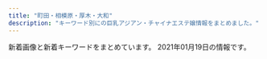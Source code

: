 ```yaml
---
title: "町田・相模原・厚木・大和"
description: "キーワード別にの巨乳アジアン・チャイナエステ嬢情報をまとめました。"
---
```


新着画像と新着キーワードをまとめています。
2021年01月19日の情報です。

<DmmAffiliateIns />
<KeywordTable
  shops={
    [
    {
        "keywords": {},
        "img_links": [
            "http://esthe-relax.info/img/rec_headimg.jpg",
            "http://esthe-relax.info/topics/img/27-1.jpg",
            "http://esthe-relax.info/girl/1.jpg",
            "http://esthe-relax.info/img/room/photo04.jpg",
            "http://esthe-relax.info/girl/2.jpg",
            "http://esthe-relax.info/img/staff_headimg.jpg",
            "http://esthe-relax.info/img/tel.png",
            "http://esthe-relax.info/girl/3.jpg",
            "http://esthe-relax.info/img/room/photo02.jpg",
            "http://esthe-relax.info/img/room/photo03.jpg",
            "http://esthe-relax.info/img/qr.png",
            "http://esthe-relax.info/girl/4_1.jpg",
            "http://esthe-relax.info/img/room/photo01.jpg",
            "http://esthe-relax.info/girl/4.jpg",
            "http://esthe-relax.info/img/head_img01.jpg",
            "http://esthe-relax.info/img/link_headimg.jpg",
            "http://esthe-relax.info/topics/img/28-1.jpg",
            "http://esthe-relax.info/img/faq_headimg.jpg",
            "http://esthe-relax.info/img/footer_tel.png"
        ],
        "name": "\u3072\u307e\u308f\u308a",
        "station": "\u5357\u6797\u9593\u99c5\u897f\u53e3",
        "url": "http://esthe-relax.info/"
    },
    {
        "img_links": [
            "http://esthe-relax.tokyo/link/menlog.jpg",
            "http://esthe-relax.tokyo/images/top.png",
            "http://esthe-relax.tokyo/images/cg02.jpg",
            "http://esthe-relax.tokyo/images/cg04.jpg",
            "http://esthe-relax.tokyo/images/cg05.jpg",
            "http://esthe-relax.tokyo/images/evetop.png",
            "http://esthe-relax.tokyo/images/sruru.jpg",
            "http://esthe-relax.tokyo/images/news.png",
            "http://esthe-relax.tokyo/images/cg07.jpg",
            "http://esthe-relax.tokyo/images/precau.png",
            "http://esthe-relax.tokyo/images/cg03.jpg",
            "http://esthe-relax.tokyo/images/cg01.jpg",
            "http://esthe-relax.tokyo/images/rec.png",
            "http://esthe-relax.tokyo/images/staff_s.png"
        ],
        "url": "http://esthe-relax.tokyo/",
        "keywords": {
            "D": 4,
            "86": 6,
            "E": 2
        },
        "station": "JR\u6df5\u91ce\u8fba\u99c5\u5317\u53e3",
        "name": "Fairy \uff5e\u30d5\u30a7\u30a2\u30ea\u30fc\uff5e"
    },
    {
        "keywords": {},
        "url": "http://www.es-yiyasi.work/",
        "station": "\u5c0f\u7530\u6025\u76f8\u6a21\u539f\u99c5\u5357\u53e3",
        "name": "\u685c\u82b1",
        "img_links": [
            "http://www.es-yiyasi.work/images/sys3.jpg",
            "http://www.es-yiyasi.work/img/rina1.jpg",
            "http://www.es-yiyasi.work/images/news.jpg",
            "http://www.es-yiyasi.work/images/int2.jpg",
            "http://www.es-yiyasi.work/images/4.png",
            "http://www.es-yiyasi.work/img/aya1.jpg",
            "http://www.es-yiyasi.work/images/3.png",
            "http://www.es-yiyasi.work/img/eri1.jpg",
            "http://www.es-yiyasi.work/images/1.png",
            "http://www.es-yiyasi.work/images/sys1.jpg",
            "http://www.es-yiyasi.work/images/staff_t.jpg",
            "http://www.es-yiyasi.work/images/line.png",
            "http://www.es-yiyasi.work/images/info.jpg",
            "http://www.es-yiyasi.work/images/sys2.jpg",
            "http://www.es-yiyasi.work/img/yuka1.jpg",
            "http://www.es-yiyasi.work/images/int1.jpg",
            "http://www.es-yiyasi.work/images/head.jpg",
            "http://www.es-yiyasi.work/images/mobile.jpg",
            "http://www.es-yiyasi.work/images/interior_t.jpg",
            "http://www.es-yiyasi.work/images/2.png"
        ]
    },
    {
        "keywords": {},
        "url": "http://roman-es.info/",
        "station": "\u5927\u548c\u99c5",
        "name": "\u4eba\u9b5a",
        "img_links": [
            "http://roman-es.info/staff/emi1.jpg",
            "http://roman-es.info/staff/mikic.jpg",
            "http://roman-es.info/staff/emi.jpg",
            "http://roman-es.info/staff/miki2.jpg",
            "http://roman-es.info/staff/yuki1.jpg",
            "http://roman-es.info/staff/yuki3.jpg",
            "http://roman-es.info/staff/yuki4.jpg",
            "http://roman-es.info/img/all/loader.png",
            "http://roman-es.info/staff/yuki.jpg",
            "http://roman-es.info/staff/miki.jpg",
            "http://roman-es.info/img/pic/slide_1.jpg",
            "http://roman-es.info/img/pic/slide_2.jpg",
            "http://roman-es.info/staff/emi2.jpg",
            "http://roman-es.info/staff/miki1.jpg",
            "http://roman-es.info/staff/emi3.jpg",
            "http://roman-es.info/staff/miki4.jpg",
            "http://roman-es.info/staff/miki3.jpg",
            "http://roman-es.info/staff/yuki2.jpg"
        ]
    },
    {
        "url": "http://darling.estjp.info/",
        "station": "\u5c0f\u7530\u6025\u76f8\u6a21\u539f\u99c5\u5357\u53e3",
        "img_links": [
            "http://darling.estjp.info/css/staff/staff010-b.jpg",
            "http://darling.estjp.info/css/staff/staff16.jpg",
            "http://darling.estjp.info/css/staff/staff0005.jpg",
            "http://darling.estjp.info/css/staff/staff13.jpg",
            "http://darling.estjp.info/css/staff/staff008-b.jpg",
            "http://darling.estjp.info/css/nav/nav-004.png",
            "http://darling.estjp.info/css/staff/staff008.jpg",
            "http://darling.estjp.info/css/staff/staff003.jpg",
            "http://darling.estjp.info/css/staff/staff13-a.jpg",
            "http://darling.estjp.info/css/staff/staff009-a.jpg",
            "http://darling.estjp.info/css/staff/staff13-b.jpg",
            "http://darling.estjp.info/css/staff/staff15.jpg",
            "http://darling.estjp.info/css/staff/staff12-b.jpg",
            "http://darling.estjp.info/css/top01.jpg",
            "http://darling.estjp.info/css/staff/staff008-a.jpg",
            "http://darling.estjp.info/css/staff/staff16-a.jpg",
            "http://darling.estjp.info/css/nav/nav-002.png",
            "http://darling.estjp.info/css/tel03.png",
            "http://darling.estjp.info/css/staff/staff0005-a.jpg",
            "http://darling.estjp.info/css/staff/staff001.jpg",
            "http://darling.estjp.info/css/staff/staff19.jpg",
            "http://darling.estjp.info/css/staff/staff009.jpg",
            "http://darling.estjp.info/css/staff/staff12-a.jpg",
            "http://darling.estjp.info/css/top0003.png",
            "http://darling.estjp.info/css/nav/nav-006.png",
            "http://darling.estjp.info/css/top02-left.png",
            "http://darling.estjp.info/css/staff/staff003-a.jpg",
            "http://darling.estjp.info/css/staff/staff15-a.jpg",
            "http://darling.estjp.info/css/nav/nav-003.png",
            "http://darling.estjp.info/css/nav/nav-001.png",
            "http://darling.estjp.info/css/osusume-01.png",
            "http://darling.estjp.info/css/staff/staff010-a.jpg",
            "http://darling.estjp.info/css/nav/nav-005.png",
            "http://darling.estjp.info/css/staff/staff001-a.jpg",
            "http://darling.estjp.info/css/staff/staff19-a.jpg",
            "http://darling.estjp.info/css/staff/staff010.jpg",
            "http://darling.estjp.info/css/staff/staff12.jpg"
        ],
        "keywords": {
            "89": 4,
            "C": 4,
            "87": 4,
            "D": 7,
            "90": 3
        },
        "name": "Darling \uff5e\u30c0\u30fc\u30ea\u30f3\uff5e"
    },
    {
        "img_links": [
            "http://www.k-koen.work/img/ai1.jpg",
            "http://www.k-koen.work/images/tel.png",
            "http://www.k-koen.work/staff/ai.jpg",
            "http://www.k-koen.work/images/sys1.jpg",
            "http://www.k-koen.work/images/news.jpg",
            "http://www.k-koen.work/sp/staff/kaori.jpg",
            "http://www.k-koen.work/sp/images/sys2.jpg",
            "http://www.k-koen.work/sp/images/bg.png",
            "http://www.k-koen.work/sp/staff/maya.jpg",
            "http://www.k-koen.work/sp/img/lala2.jpg",
            "http://www.k-koen.work/sp/staff/emi.jpg",
            "http://www.k-koen.work/sp/images/int2.jpg",
            "http://www.k-koen.work/images/int1.jpg",
            "http://www.k-koen.work/sp/img/emi1.jpg",
            "http://www.k-koen.work/staff/kaori.jpg",
            "http://www.k-koen.work/staff/koko.jpg",
            "http://www.k-koen.work/sp/images/tel.jpg",
            "http://www.k-koen.work/sp/images/staff_t.jpg",
            "http://www.k-koen.work/sp/images/news.jpg",
            "http://www.k-koen.work/sp/staff/koko.jpg",
            "http://www.k-koen.work/sp/staff/lala.jpg",
            "http://www.k-koen.work/images/koko_200x40.png",
            "http://www.k-koen.work/sp/img/maya1.jpg",
            "http://www.k-koen.work/sp/img/koko1.jpg",
            "http://www.k-koen.work/images/menu/staff.png",
            "http://www.k-koen.work/sp/staff/yuyu.jpg",
            "http://www.k-koen.work/img/yuyu1.jpg",
            "http://www.k-koen.work/sp/staff/risa.jpg",
            "http://www.k-koen.work/sp/menu/interior.png",
            "http://www.k-koen.work/img/koko1.jpg",
            "http://www.k-koen.work/sp/images/newsb.png",
            "http://www.k-koen.work/sp/menu/top.png",
            "http://www.k-koen.work/sp/img/risa1.jpg",
            "http://www.k-koen.work/images/staff_t.jpg",
            "http://www.k-koen.work/sp/img/lala1.jpg",
            "http://www.k-koen.work/sp/images/int1.jpg",
            "http://www.k-koen.work/staff/emi.jpg",
            "http://www.k-koen.work/images/sys2.png",
            "http://www.k-koen.work/sp/images/sys1.jpg",
            "http://www.k-koen.work/sp/menu/staff.png",
            "http://www.k-koen.work/images/interior_t.jpg",
            "http://www.k-koen.work/sp/images/interior_t.jpg",
            "http://www.k-koen.work/sp/images/head.jpg",
            "http://www.k-koen.work/sp/images/footer.png",
            "http://www.k-koen.work/img/risa1.jpg",
            "http://www.k-koen.work/images/right.png",
            "http://www.k-koen.work/img/emi1.jpg",
            "http://www.k-koen.work/sp/images/koko_200x40.png",
            "http://www.k-koen.work/sp/images/topgirl.jpg",
            "http://www.k-koen.work/images/tg.jpg",
            "http://www.k-koen.work/images/menu/top.png",
            "http://www.k-koen.work/sp/staff/ai.jpg",
            "http://www.k-koen.work/images/sm.jpg",
            "http://www.k-koen.work/images/rec.jpg",
            "http://www.k-koen.work/images/menu/interior.png",
            "http://www.k-koen.work/sp/img/kaori1.jpg",
            "http://www.k-koen.work/staff/risa.jpg",
            "http://www.k-koen.work/images/time.jpg",
            "http://www.k-koen.work/img/lala2.jpg",
            "http://www.k-koen.work/staff/yuyu.jpg",
            "http://www.k-koen.work/sp/img/ai1.jpg",
            "http://www.k-koen.work/staff/lala.jpg",
            "http://www.k-koen.work/img/kaori1.jpg",
            "http://www.k-koen.work/images/int2.png",
            "http://www.k-koen.work/sp/images/rec.jpg",
            "http://www.k-koen.work/sp/images/ac1.jpg",
            "http://www.k-koen.work/staff/maya.jpg",
            "http://www.k-koen.work/img/lala1.jpg",
            "http://www.k-koen.work/sp/img/yuyu1.jpg",
            "http://www.k-koen.work/img/maya1.jpg"
        ],
        "url": "http://www.k-koen.work/",
        "keywords": {},
        "name": "For you",
        "station": "JR\u6a4b\u672c\u99c5\u5317\u53e3"
    },
    {
        "keywords": {
            "86": 7,
            "85": 4,
            "C": 2,
            "D": 9
        },
        "url": "http://nabanama.xyz/",
        "img_links": [
            "http://nabanama.xyz/static/picture/m-top02.png",
            "http://nabanama.xyz/uploads/200609/1-200609134224Y8.jpg",
            "http://nabanama.xyz/uploads/191220/1-191220010322E7.jpg",
            "http://nabanama.xyz/uploads/200921/1-200921093911H2.jpg",
            "http://nabanama.xyz/uploads/200108/1-20010Q63402604.jpg",
            "http://nabanama.xyz/static/picture/nav03.png",
            "http://nabanama.xyz/uploads/191220/1-191220010250228.jpg",
            "http://nabanama.xyz/static/picture/nav01.png",
            "http://nabanama.xyz/static/picture/nav02.png",
            "http://nabanama.xyz/static/picture/nav04.png",
            "http://nabanama.xyz/uploads/200424/1-2004240Z349126.jpg",
            "http://nabanama.xyz/static/picture/m-top03.png",
            "http://nabanama.xyz/uploads/200108/1-20010Q636421B.jpg",
            "http://nabanama.xyz/static/picture/m-head03.png",
            "http://nabanama.xyz/static/picture/sp-qizu.png",
            "http://nabanama.xyz/static/picture/nav05.png",
            "http://nabanama.xyz/uploads/200907/1-200ZG23953X4.jpg",
            "http://nabanama.xyz/static/picture/nav06.png",
            "http://nabanama.xyz/uploads/200319/1-200319154F53U.jpg",
            "http://nabanama.xyz/uploads/200831/1-200S1105R1U0.jpg",
            "http://nabanama.xyz/uploads/191220/1-1912200103451M.jpg",
            "http://nabanama.xyz/static/picture/sp-tel.png",
            "http://nabanama.xyz/static/picture/m-top04.png"
        ],
        "station": "\u4e2d\u592e\u6797\u9593\u99c5\u5317\u53e3",
        "name": "\u63c9\u307f\u5c4b"
    },
    {
        "keywords": {
            "85": 5,
            "86": 15,
            "D": 15,
            "C": 5
        },
        "url": "http://mai.abnavi.info/",
        "station": "\u672c\u539a\u6728\u99c5\u6771\u53e3",
        "img_links": [
            "http://mai.abnavi.info/images/room2.jpg",
            "http://mai.abnavi.info/images/room3.jpg",
            "http://mai.abnavi.info/images/room4.jpg",
            "http://mai.abnavi.info/images/end.png",
            "http://mai.abnavi.info/photos/sites/37/2020/10/2020103018180523.jpg",
            "http://mai.abnavi.info/photos/sites/37/2019/11/2019111711211273.jpg",
            "http://mai.abnavi.info/photos/sites/37/2020/08/2020082918252940.jpg",
            "http://mai.abnavi.info/images/top.jpg",
            "http://mai.abnavi.info/images/mobile.jpg",
            "http://mai.abnavi.info/images/link.jpg",
            "http://mai.abnavi.info/images/room1.jpg",
            "http://mai.abnavi.info/photos/sites/37/2020/12/2020120717270293.jpg",
            "http://mai.abnavi.info/images/staff.jpg"
        ],
        "name": "\u30a2\u30ab\u30b9\u30ea\u30cf\u30a6\u30b9"
    },
    {
        "keywords": {
            "\u4e73": 12,
            "84": 8,
            "C": 28,
            "D": 8,
            "88": 8,
            "\u80f8": 12
        },
        "name": "\u9e97",
        "url": "http://e-rei.info/",
        "img_links": [
            "http://e-rei.info/images/s_mobile2.jpg",
            "http://e-rei.info/images/s_mobile3.jpg",
            "http://eskk.e-rei.info/uploads/2020/01/004.jpg",
            "http://e-rei.info/images/s_mobile.jpg",
            "http://eskk.e-rei.info/uploads/2019/12/001-1.jpg",
            "http://e-rei.info/images/s_staff1.png",
            "http://eskk.e-rei.info/uploads/2020/09/111.jpg",
            "http://eskk.e-rei.info/uploads/2020/01/006.jpg",
            "http://eskk.e-rei.info/uploads/2020/06/001-3.jpg",
            "http://e-rei.info/images/movie.jpg",
            "http://e-rei.info/images/s_news.jpg",
            "http://e-rei.info/images/r2.jpg",
            "http://e-rei.info/images/03.jpg",
            "http://eskk.e-rei.info/uploads/2020/01/001-3.jpg",
            "http://e-rei.info/images/x3.png",
            "http://e-rei.info/images/top2.jpg",
            "http://e-rei.info/images/02.jpg",
            "http://e-rei.info/images/s_mobile4.jpg",
            "http://e-rei.info/images/x1.png",
            "http://e-rei.info/images/top.png",
            "http://e-rei.info/images/01.jpg",
            "http://e-rei.info/images/s_service.png",
            "http://e-rei.info/images/g0.jpg",
            "http://e-rei.info/images/r1.jpg",
            "http://e-rei.info/images/s_news.png",
            "http://eskk.e-rei.info/uploads/2021/01/yu.jpg",
            "http://e-rei.info/images/mobile.png",
            "http://e-rei.info/images/s_staff.png",
            "http://eskk.e-rei.info/uploads/2021/01/mi.jpg",
            "http://e-rei.info/images/r3.jpg",
            "http://eskk.e-rei.info/uploads/2019/12/001-2.jpg"
        ],
        "station": "\u5927\u548c\u99c5\u5317\u53e3"
    },
    {
        "img_links": [
            "http://o-jp.com/yizumi/images/hito.jpg",
            "http://o-jp.com/yizumi/images/staff01.jpg",
            "http://o-jp.com/yizumi/images/mobile.jpg",
            "http://o-jp.com/yizumi/images/staff1.jpg"
        ],
        "station": "JR\u753a\u7530\u99c5\u5317\u53e3",
        "url": "http://o-jp.com/yizumi/",
        "name": "\u7652\u3057\u306e\u6cc9",
        "keywords": {}
    },
    {
        "keywords": {
            "D": 5,
            "85": 3,
            "86": 4,
            "C": 1
        },
        "img_links": [
            "http://sh-yuka.work/uploads/200706/1-200F614263ab.jpg",
            "http://sh-yuka.work/templets/default/picture/504339_042c5bafc5f34692af2ee5e33bdba1e7_mv2.png",
            "http://sh-yuka.work/uploads/200728/1-200HQF02J29.jpg",
            "http://sh-yuka.work/uploads/201218/1-20121Q1033GH.jpg",
            "http://sh-yuka.work/templets/default/picture/504339_7e953fa3f1dd41aea09a25d07159362b_mv2.png",
            "http://sh-yuka.work/uploads/190717/1-1ZGG5550JX.jpg",
            "http://sh-yuka.work/templets/default/picture/504339_f7143674e10f4748b569cd7df1c9af02_mv2(1).png",
            "http://sh-yuka.work/templets/default/picture/504339_7b83b5f415b04665924c4c26f4c5cd27_mv2_d_4812_2043_s_2.png",
            "http://sh-yuka.work/templets/default/picture/504339_81364141ef784efdac0337206b586e85_mv2.png",
            "http://sh-yuka.work/templets/default/picture/504339_9994463d0234418bb05113314e8f9a17_mv2_d_4724_7369_s_4_2.png",
            "http://sh-yuka.work/uploads/200721/1-200H1105351319.jpg",
            "http://sh-yuka.work/templets/default/picture/504339_7edd816c8a6a4b8dafc32c0979bee964_mv2_d_2480_3508_s_4_2.png",
            "http://sh-yuka.work/templets/default/picture/504339_21227f8954fd409581482fb167a52224_mv2.png",
            "http://sh-yuka.work/uploads/200714/1-200G409461R02.jpg",
            "http://sh-yuka.work/templets/default/picture/504339_c3603a5d59b54b2793cbf3fbd516de13_mv2.png",
            "http://sh-yuka.work/templets/default/picture/504339_24789f5562fa4f088be0b1134410514e_mv2.png",
            "http://sh-yuka.work/templets/default/picture/504339_9d7e65f16b2c4ad8932aacf9b075d81f_mv2_d_4724_7087_s_4_2.png",
            "http://sh-yuka.work/templets/default/picture/504339_60927e81bc2741dd89c63cce2eeb277d_mv2.png",
            "http://sh-yuka.work/uploads/190717/1-1ZGG5544L32.jpg",
            "http://sh-yuka.work/templets/default/picture/504339_f7143674e10f4748b569cd7df1c9af02_mv2.png",
            "http://sh-yuka.work/uploads/200108/1-20010QQ6043H.jpg",
            "http://sh-yuka.work/templets/default/picture/504339_53f4914fb1244a5581c45fbe8fe05e15_mv2_d_2835_2953_s_4_2.png",
            "http://sh-yuka.work/uploads/200108/1-20010QQI61H.jpg",
            "http://sh-yuka.work/templets/default/picture/504339_d693404efae04362b04d73de913d8851_mv2_d_2084_2084_s_2.png",
            "http://sh-yuka.work/uploads/200108/1-20010QQ625439.jpg",
            "http://sh-yuka.work/templets/default/picture/504339_6ac3d0c415404d4caea8f7806efc469e_mv2.png",
            "http://sh-yuka.work/uploads/200629/1-200629151R5E6.jpg",
            "http://sh-yuka.work/templets/default/picture/504339_80887437d74b4abab793825cf10fcfba_mv2_d_2586_2860_s_4_2.png",
            "http://sh-yuka.work/uploads/200930/1-200930103059A0.jpg",
            "http://sh-yuka.work/uploads/201008/1-20100P93R4V3.jpg",
            "http://sh-yuka.work/uploads/190929/1-1Z929192K4454.jpg",
            "http://sh-yuka.work/templets/default/picture/close.png",
            "http://sh-yuka.work/uploads/200108/1-20010QQ532137.jpg"
        ],
        "station": "\u4e2d\u592e\u6797\u9593\u99c5\u897f\u53e3",
        "url": "http://sh-yuka.work/",
        "name": "\u3086\u304b"
    },
    {
        "img_links": [
            "http://yoshiko.jpest.net/uploads//sites/13/2020/08/1604303247-top.jpg",
            "http://yoshiko.jpest.net/uploads//sites/13/2020/08/tite-staff.jpg",
            "http://yoshiko.jpest.net/uploads//sites/13/2020/10/1603068785-1.jpg",
            "http://yoshiko.jpest.net/uploads//sites/13/2020/08/g1.jpg",
            "http://yoshiko.jpest.net/uploads//sites/13/2020/08/news03.png",
            "http://yoshiko.jpest.net/uploads//sites/13/2020/10/1603075746-1.jpg",
            "http://yoshiko.jpest.net/uploads//sites/13/2020/08/lami.jpg",
            "http://yoshiko.jpest.net/uploads//sites/13/2020/08/bj_03.jpg",
            "http://yoshiko.jpest.net/uploads//sites/13/2020/10/1602825649-g22.jpg",
            "http://yoshiko.jpest.net/uploads//sites/13/2020/08/r1.jpg",
            "http://yoshiko.jpest.net/uploads//sites/13/2020/08/laola.jpg",
            "http://yoshiko.jpest.net/uploads//sites/13/2020/08/r3.jpg",
            "http://yoshiko.jpest.net/uploads//sites/13/2020/08/r2.jpg",
            "http://yoshiko.jpest.net/uploads//sites/13/2020/08/yuki.jpg",
            "http://yoshiko.jpest.net/uploads//sites/13/2020/08/news01.png",
            "http://yoshiko.jpest.net/uploads//sites/13/2020/08/1597221072-mobile.png",
            "http://yoshiko.jpest.net/uploads//sites/13/2020/08/g5.jpg",
            "http://yoshiko.jpest.net/uploads//sites/13/2020/08/r4.jpg",
            "http://yoshiko.jpest.net/uploads//sites/13/2020/08/1604303415-top.jpg",
            "http://yoshiko.jpest.net/uploads//sites/13/2020/08/lina.jpg",
            "http://yoshiko.jpest.net/uploads//sites/13/2020/08/g6.jpg"
        ],
        "name": "\u5409\u597d",
        "url": "http://yoshiko.jpest.net/",
        "keywords": {},
        "station": "JR\u6df5\u91ce\u8fba\u99c5\u5357\u53e3"
    },
    {
        "station": "JR\u6df5\u91ce\u8fba\u99c5\u5317\u53e3",
        "keywords": {
            "90": 6,
            "87": 2,
            "86": 1,
            "E": 1,
            "83": 2,
            "D": 11,
            "C": 4,
            "82": 3,
            "88": 2
        },
        "name": "COCOCHI",
        "img_links": [
            "http://in-esthe.com/cocochi/imge/tel.jpg",
            "http://in-esthe.com/cocochi/imge/p-4.jpg",
            "http://in-esthe.com/cocochi/imge/p-1.jpg",
            "http://in-esthe.com/cocochi/imge/p-19.jpg",
            "http://in-esthe.com/cocochi/imge/interior_t.jpg",
            "http://in-esthe.com/cocochi/imge/sys.png",
            "http://in-esthe.com/cocochi/imge/p-6.jpg",
            "http://in-esthe.com/cocochi/imge/ta.jpg",
            "http://in-esthe.com/cocochi/imge/s0.png",
            "http://in-esthe.com/cocochi/imge/botton.jpg",
            "http://in-esthe.com/cocochi/imge/p-18.jpg",
            "http://in-esthe.com/cocochi/imge/p-15.jpg",
            "http://in-esthe.com/cocochi/imge/p-12.jpg",
            "http://in-esthe.com/cocochi/imge/p-3.jpg",
            "http://in-esthe.com/cocochi/imge/p-9.jpg",
            "http://in-esthe.com/cocochi/imge/staff_t.jpg",
            "http://in-esthe.com/cocochi/imge/p-13.jpg",
            "http://in-esthe.com/cocochi/imge/p-14.jpg",
            "http://in-esthe.com/cocochi/imge/p-10.jpg",
            "http://in-esthe.com/cocochi/imge/p-2.jpg",
            "http://in-esthe.com/cocochi/imge/p-20.jpg",
            "http://in-esthe.com/cocochi/imge/p-5.jpg",
            "http://in-esthe.com/cocochi/imge/p-16.jpg",
            "http://in-esthe.com/cocochi/imge/s1.png",
            "http://in-esthe.com/cocochi/imge/int2.png"
        ],
        "url": "http://in-esthe.com/cocochi/"
    },
    {
        "url": "http://ichijiku.work/",
        "keywords": {
            "85": 3,
            "C": 1,
            "E": 1,
            "D": 2,
            "H": 1,
            "86": 1,
            "88": 1,
            "87": 1
        },
        "img_links": [
            "http://ichijiku.work/static/picture/m-top02.png",
            "http://ichijiku.work/static/picture/nav05.png",
            "http://ichijiku.work/static/picture/nav06.png",
            "http://ichijiku.work/static/picture/nav04.png",
            "http://ichijiku.work/static/picture/m-top03.png",
            "http://ichijiku.work/static/picture/sp-qizu.png",
            "http://ichijiku.work/static/picture/nav03.png",
            "http://ichijiku.work/static/picture/m-head03.png",
            "http://ichijiku.work/static/picture/nav02.png",
            "http://ichijiku.work/uploads/201103/1-20110316291R44.jpg",
            "http://ichijiku.work/static/picture/nav01.png",
            "http://ichijiku.work/uploads/200912/1-20091210251R02.jpg",
            "http://ichijiku.work/uploads/200904/1-200Z4103035194.jpg",
            "http://ichijiku.work/uploads/201218/1-20121Q30630462.jpg",
            "http://ichijiku.work/static/picture/sp-tel.png",
            "http://ichijiku.work/uploads/200904/1-200Z410325X00.jpg",
            "http://ichijiku.work/uploads/200912/1-200912102620419.jpg",
            "http://ichijiku.work/static/picture/m-top04.png"
        ],
        "station": "\u672c\u539a\u6728\u99c5\u5317\u53e3",
        "name": "\u30ec\u30e2\u30f3"
    },
    {
        "station": "\u5357\u6797\u9593\u99c5\u897f\u53e3",
        "keywords": {
            "C": 7
        },
        "name": "\u30b5\u30af\u30e9",
        "img_links": [
            "http://sakura-relax.work/sp/img/botton.jpg",
            "http://sakura-relax.work/img/st02.jpg",
            "http://sakura-relax.work/sp/img/xmas.png",
            "http://sakura-relax.work/img/s10.jpg",
            "http://sakura-relax.work/sp/img/p10.jpg",
            "http://sakura-relax.work/sp/img/tel2.jpg",
            "http://sakura-relax.work/sp/img/add.jpg",
            "http://sakura-relax.work/sp/img/t-t.jpg",
            "http://sakura-relax.work/sp/img/t-r.jpg",
            "http://sakura-relax.work/img/st6.jpg",
            "http://sakura-relax.work/sp/img/st2.jpg",
            "http://sakura-relax.work/sp/img/sys.jpg",
            "http://sakura-relax.work/img/jk.jpg",
            "http://sakura-relax.work/img/st002.jpg",
            "http://sakura-relax.work/img/mo.png",
            "http://sakura-relax.work/sp/img/time.jpg",
            "http://sakura-relax.work/sp/img/s00.jpg",
            "http://sakura-relax.work/sp/img/tel.jpg",
            "http://sakura-relax.work/img/head.png",
            "http://sakura-relax.work/sp/img/jk.jpg",
            "http://sakura-relax.work/sp/img/info.jpg",
            "http://sakura-relax.work/img/s11.jpg",
            "http://sakura-relax.work/img/st2.jpg",
            "http://sakura-relax.work/img/xmas.png",
            "http://sakura-relax.work/sp/img/s000.jpg",
            "http://sakura-relax.work/img/st11.jpg",
            "http://sakura-relax.work/img/s000.jpg",
            "http://sakura-relax.work/img/bottom.png",
            "http://sakura-relax.work/sp/img/p11.jpg",
            "http://sakura-relax.work/sp/img/st10.jpg",
            "http://sakura-relax.work/sp/img/st11.jpg",
            "http://sakura-relax.work/sp/img/t-o.jpg",
            "http://sakura-relax.work/img/s00.jpg",
            "http://sakura-relax.work/sp/img/t-a.jpg",
            "http://sakura-relax.work/sp/img/pic.jpg",
            "http://sakura-relax.work/sp/img/st02.jpg",
            "http://sakura-relax.work/sp/img/tit.jpg",
            "http://sakura-relax.work/sp/img/st6.jpg",
            "http://sakura-relax.work/img/st10.jpg",
            "http://sakura-relax.work/sp/img/t-s.jpg",
            "http://sakura-relax.work/sp/img/pc.jpg",
            "http://sakura-relax.work/img/s2.jpg",
            "http://sakura-relax.work/img/s6.jpg",
            "http://sakura-relax.work/sp/img/p6.jpg",
            "http://sakura-relax.work/sp/img/st002.jpg"
        ],
        "url": "http://sakura-relax.work/"
    },
    {
        "img_links": [
            "http://www.kawaii.maesjp.com/files/004.jpg",
            "http://www.kawaii.maesjp.com/images/nav-004.png",
            "http://www.kawaii.maesjp.com/photo_news/upimg/633915fb2158af38fb_0.jpg",
            "http://www.kawaii.maesjp.com/photo_news/upimg/6446160014f9599f04_0.jpg",
            "http://www.kawaii.maesjp.com/images/nav-003.png",
            "http://www.kawaii.maesjp.com/files/002.jpg",
            "http://www.kawaii.maesjp.com/files/008.jpg",
            "http://www.kawaii.maesjp.com/images/top003.png",
            "http://www.kawaii.maesjp.com/files/006.jpg",
            "http://www.kawaii.maesjp.com/images/top01.png",
            "http://www.kawaii.maesjp.com/photo_news/upimg/250145fa4dff3bfd8c_0.jpg",
            "http://www.kawaii.maesjp.com/images/nav-005.png",
            "http://www.kawaii.maesjp.com/images/osusume01.png",
            "http://www.kawaii.maesjp.com/images/nav-001.png",
            "http://www.kawaii.maesjp.com/files/001.jpg",
            "http://www.kawaii.maesjp.com/files/007.jpg",
            "http://www.kawaii.maesjp.com/images/nav-006.png",
            "http://www.kawaii.maesjp.com/files/003.jpg",
            "http://www.kawaii.maesjp.com/photo_news/upimg/250025fcf014da9b8e_0.jpg",
            "http://www.kawaii.maesjp.com/images/nav-002.png",
            "http://www.kawaii.maesjp.com/images/tel.png",
            "http://www.kawaii.maesjp.com/images/top02-left.png"
        ],
        "keywords": {},
        "url": "http://www.kawaii.maesjp.com/",
        "station": "JR\u76f8\u6a21\u539f\u99c5\u5357\u53e3",
        "name": "Kawaii\u604b\u4eba"
    },
    {
        "keywords": {
            "92": 3,
            "I": 3,
            "\u30bb\u30af\u30b7\u30fc": 6,
            "90": 12,
            "F": 9,
            "C": 16,
            "94": 3,
            "G": 12,
            "\u30c0\u30a4\u30ca\u30de\u30a4\u30c8": 3,
            "95": 6,
            "89": 3,
            "H": 9,
            "\u80f8": 9
        },
        "url": "https://whois.iest.info/",
        "img_links": [
            "https://whois.iest.info/images/bg_com03.jpg",
            "https://whois.iest.info/photos/sites/80/2021/01/2021011719000051.jpg",
            "https://whois.iest.info/images/txt_staff01.png",
            "https://whois.iest.info/photos/sites/80/2020/11/2020112901415093.jpg",
            "https://whois.iest.info/images/ico_hote.png",
            "https://whois.iest.info/images/tit_staff.jpg",
            "https://whois.iest.info/images/room4.jpg",
            "https://whois.iest.info/images/com_tel.jpg",
            "https://whois.iest.info/photos/sites/80/2021/01/2021011222582266.jpg",
            "https://whois.iest.info/images/side_nav03.jpg",
            "https://whois.iest.info/images/service02.jpg",
            "https://whois.iest.info/images/room3.jpg",
            "https://whois.iest.info/images/service04.jpg",
            "https://whois.iest.info/images/service05.jpg",
            "https://whois.iest.info/images/service06.jpg",
            "https://whois.iest.info/images/service09.jpg",
            "https://whois.iest.info/images/room2.jpg",
            "https://whois.iest.info/images/side_nav04.jpg",
            "https://whois.iest.info/images/service07.jpg",
            "https://whois.iest.info/images/side_card.jpg",
            "https://whois.iest.info/images/side_nav01.jpg",
            "https://whois.iest.info/images/tit_service.jpg",
            "https://whois.iest.info/photos/sites/80/2020/12/2020122400170460.jpg",
            "https://whois.iest.info/photos/sites/80/2020/12/2020121914020978.jpg",
            "https://whois.iest.info/images/side_nav05.jpg",
            "https://whois.iest.info/images/re.png",
            "https://whois.iest.info/photos/sites/80/2021/01/2021010522393242.jpg",
            "https://whois.iest.info/images/room1.jpg",
            "https://whois.iest.info/images/staff0.jpg",
            "https://whois.iest.info/photos/sites/80/2020/12/202012021145272.jpg",
            "https://whois.iest.info/images/top.jpg",
            "https://whois.iest.info/photos/sites/80/2020/11/2020112902015472.jpg",
            "https://whois.iest.info/images/service03.jpg",
            "https://whois.iest.info/images/service08.jpg",
            "https://whois.iest.info/images/service01.jpg",
            "https://whois.iest.info/photos/sites/80/2020/11/2020112902033661.jpg",
            "https://whois.iest.info/photos/sites/80/2020/11/2020112915384812.jpg",
            "https://whois.iest.info/images/side_nav02.jpg"
        ],
        "name": "\u8ab0\u304c\u3044\u308b\u306e?",
        "station": "\u5357\u6797\u9593\u99c5\u897f\u53e3"
    },
    {
        "keywords": {
            "E": 1,
            "C": 6,
            "D": 2,
            "89": 2,
            "92": 1
        },
        "url": "http://momoka.est888.com/",
        "station": "\u672c\u539a\u6728\u99c5\u6771\u53e3",
        "name": "\u3082\u3082\u304b\u3061\u3083\u3093",
        "img_links": [
            "http://momoka.est888.com/css/foot.jpg",
            "http://momoka.est888.com/css/staff/staff03.jpg",
            "http://momoka.est888.com/css/head.jpg",
            "http://momoka.est888.com/css/staff/staff01.jpg",
            "http://momoka.est888.com/css/top01.jpg",
            "http://momoka.est888.com/images/call.png",
            "http://momoka.est888.com/css/staff/staff02.jpg"
        ]
    },
    {
        "station": "JR\u753a\u7530\u99c5",
        "url": "http://dream.ebb.jp/",
        "name": "\u591c\u306e\u5922",
        "img_links": [
            "http://dream.ebb.jp/head_1_4332_15445805847677.jpg",
            "http://dream.ebb.jp/head_4_4332_1544580584784110.jpg",
            "http://dream.ebb.jp/fengjing2.jpg",
            "http://dream.ebb.jp/head_2_4332_1544580584367843.jpg",
            "http://dream.ebb.jp/staff_7559_1547886875744350.jpg",
            "http://dream.ebb.jp/7171.jpg",
            "http://dream.ebb.jp/staff_7170_1544625837499078.jpg",
            "http://dream.ebb.jp/head_3_4332_1544580584869237.jpg",
            "http://dream.ebb.jp/fengjing1.jpg"
        ],
        "keywords": {
            "84": 1,
            "88": 1,
            "E": 1,
            "C": 1
        }
    },
    {
        "keywords": {
            "E": 9,
            "89": 8
        },
        "img_links": [
            "http://shizukachan.work/picture/s_staff.png",
            "http://shizukachan.work/uploads/201116/1-2011161311591A.jpg",
            "http://shizukachan.work/picture/info.jpg",
            "http://shizukachan.work/picture/top.jpg",
            "http://shizukachan.work/uploads/210113/1-2101130Z003120.jpg",
            "http://shizukachan.work/picture/s3.jpg",
            "http://shizukachan.work/uploads/201218/1-20121Q55215214.jpg",
            "http://shizukachan.work/uploads/201218/1-20121Q55235W4.jpg",
            "http://shizukachan.work/picture/s_news.jpg",
            "http://shizukachan.work/uploads/201218/1-20121Q55311a8.jpg",
            "http://shizukachan.work/uploads/210104/1-2101041HQ5144.jpg",
            "http://shizukachan.work/picture/ac1.jpg",
            "http://shizukachan.work/picture/s1.jpg",
            "http://shizukachan.work/uploads/210113/1-2101130U955E4.jpg",
            "http://shizukachan.work/picture/news_bj1.jpg",
            "http://shizukachan.work/picture/news_bj3.jpg",
            "http://shizukachan.work/picture/ac2.jpg",
            "http://shizukachan.work/uploads/201116/1-201116131245247.jpg",
            "http://shizukachan.work/uploads/210113/1-2101130Z012A0.jpg",
            "http://shizukachan.work/uploads/201116/1-20111613123G45.jpg"
        ],
        "name": "\u3057\u305a\u304b\u3061\u3083\u3093",
        "station": "\u672c\u539a\u6728\u99c5\u5317\u53e3",
        "url": "http://shizukachan.work/"
    },
    {
        "station": "JR\u76f8\u6a21\u539f\u99c5\u5357\u53e3",
        "url": "http://esthe-japan.work/tsubaki/",
        "img_links": [
            "http://esthe-japan.work/tsubaki/img/ttl_staff.png",
            "http://esthe-japan.work/tsubaki/staff/staff4/01.jpg",
            "http://esthe-japan.work/tsubaki/pic/topimg.jpg",
            "http://esthe-japan.work/tsubaki/staff/staff3/01.jpg",
            "http://esthe-japan.work/tsubaki/pic/campaign.jpg",
            "http://esthe-japan.work/tsubaki/pic/head.png",
            "http://esthe-japan.work/tsubaki/staff/staff1/01.jpg",
            "http://esthe-japan.work/tsubaki/staff/staff5/01.jpg",
            "http://esthe-japan.work/tsubaki/img/foot.jpg",
            "http://esthe-japan.work/tsubaki/staff/staff2/01.jpg"
        ],
        "keywords": {
            "C": 12
        },
        "name": "\u693f"
    },
    {
        "img_links": [
            "http://www.nyanya.mesthe.com/images/m3.jpg",
            "http://www.nyanya.mesthe.com/files/003.jpg",
            "http://www.nyanya.mesthe.com/images/m2.jpg",
            "http://www.nyanya.mesthe.com/images/m4.jpg",
            "http://www.nyanya.mesthe.com/files/002.jpg",
            "http://www.nyanya.mesthe.com/images/m1.jpg",
            "http://www.nyanya.mesthe.com/files/007.jpg",
            "http://www.nyanya.mesthe.com/images/slider-img002.jpg",
            "http://www.nyanya.mesthe.com/files/004.jpg",
            "http://www.nyanya.mesthe.com/files/001.jpg",
            "http://www.nyanya.mesthe.com/images/slider-img001.jpg",
            "http://www.nyanya.mesthe.com/images/m6.jpg"
        ],
        "url": "http://www.nyanya.mesthe.com/",
        "name": "\u30cb\u30e3\u30fc\u30cb\u30e3",
        "station": "\u672c\u539a\u6728\u99c5\u5317\u53e3",
        "keywords": {
            "E": 4,
            "86": 4,
            "87": 4,
            "88": 8,
            "91": 4,
            "D": 16
        }
    },
    {
        "url": "http://aroma-himawari.com/",
        "name": "HIMAWARI",
        "station": "JR\u753a\u7530\u99c5\u5317\u53e3",
        "img_links": [
            "http://aroma-himawari.com/img/girl/extra/staff-1-1.jpg",
            "http://aroma-himawari.com/img/material/shiatsu-5.jpg",
            "http://aroma-himawari.com/img/girl/pickup/pickup-4.jpg",
            "http://aroma-himawari.com/img/material/elegant-2.jpg",
            "http://aroma-himawari.com/img/material/elegant-5.jpg",
            "http://aroma-himawari.com/img/material/shiatsu-1.jpg",
            "http://aroma-himawari.com/img/girl/list/staff-2.jpg",
            "http://aroma-himawari.com/img/girl/pickup/pickup-3.jpg",
            "http://aroma-himawari.com/img/girl/extra/staff-3-2.jpg",
            "http://aroma-himawari.com/img/girl/list/square-1.jpg",
            "http://aroma-himawari.com/img/girl/extra/staff-5-0.jpg",
            "http://aroma-himawari.com/img/girl/list/staff-3.jpg",
            "http://aroma-himawari.com/img/material/arrow_next.png",
            "http://aroma-himawari.com/img/material/elegant-3.jpg",
            "http://aroma-himawari.com/img/material/elegant-18.jpg",
            "http://aroma-himawari.com/img/girl/extra/staff-1-2.jpg",
            "http://aroma-himawari.com/img/girl/pickup/pickup-1.jpg",
            "http://aroma-himawari.com/img/girl/list/square-5.jpg",
            "http://aroma-himawari.com/img/girl/extra/staff-4-0.jpg",
            "http://aroma-himawari.com/img/material/elegant-1.jpg",
            "http://aroma-himawari.com/img/material/elegant-9.jpg",
            "http://aroma-himawari.com/img/girl/extra/staff-4-1.jpg",
            "http://aroma-himawari.com/img/material/shiatsu-6.jpg",
            "http://aroma-himawari.com/img/girl/extra/staff-3-1.jpg",
            "http://aroma-himawari.com/img/material/elegant-14.jpg",
            "http://aroma-himawari.com/img/girl/extra/staff-5-3.jpg",
            "http://aroma-himawari.com/img/girl/list/square-3.jpg",
            "http://aroma-himawari.com/img/material/elegant-11.jpg",
            "http://aroma-himawari.com/img/camp/20201005_deluxe.png",
            "http://aroma-himawari.com/img/girl/list/square-2.jpg",
            "http://aroma-himawari.com/img/girl/extra/staff-3-0.jpg",
            "http://aroma-himawari.com/img/girl/extra/staff-4-2.jpg",
            "http://aroma-himawari.com/img/girl/list/staff-5.jpg",
            "http://aroma-himawari.com/img/girl/extra/staff-3-3.jpg",
            "http://aroma-himawari.com/img/girl/list/staff-1.jpg",
            "http://aroma-himawari.com/img/material/elegant-16.jpg",
            "http://aroma-himawari.com/img/material/elegant-7.jpg",
            "http://aroma-himawari.com/img/girl/extra/staff-5-1.jpg",
            "http://aroma-himawari.com/img/material/elegant-19.jpg",
            "http://aroma-himawari.com/img/girl/extra/staff-5-2.jpg",
            "http://aroma-himawari.com/img/girl/extra/staff-2-0.jpg",
            "http://aroma-himawari.com/img/material/arrow_prev.png",
            "http://aroma-himawari.com/img/material/elegant-4.jpg",
            "http://aroma-himawari.com/img/girl/extra/staff-2-1.jpg",
            "http://aroma-himawari.com/img/girl/list/staff-4.jpg",
            "http://aroma-himawari.com/img/material/elegant-8.jpg",
            "http://aroma-himawari.com/img/girl/extra/staff-2-3.jpg",
            "http://aroma-himawari.com/img/girl/extra/staff-4-3.jpg",
            "http://aroma-himawari.com/img/material/elegant-10.jpg",
            "http://aroma-himawari.com/img/girl/extra/staff-1-0.jpg",
            "http://aroma-himawari.com/img/girl/extra/staff-2-2.jpg",
            "http://aroma-himawari.com/img/material/elegant-13.jpg",
            "http://aroma-himawari.com/img/material/elegant-17.jpg",
            "http://aroma-himawari.com/img/girl/list/square-4.jpg",
            "http://aroma-himawari.com/img/material/elegant-6.jpg",
            "http://aroma-himawari.com/img/material/elegant-15.jpg",
            "http://aroma-himawari.com/img/material/elegant-12.jpg",
            "http://aroma-himawari.com/img/girl/pickup/pickup-2.jpg",
            "http://aroma-himawari.com/img/girl/extra/staff-1-3.jpg"
        ],
        "keywords": {}
    },
    {
        "url": "http://www.sh-vivian.work/",
        "img_links": [
            "http://www.sh-vivian.work/uploads/210115/1-210115135415P5.jpg",
            "http://www.sh-vivian.work/uploads/200808/1-200PQ35Q3353.jpg",
            "http://www.sh-vivian.work/uploads/191214/1-191214145050357.jpg",
            "http://www.sh-vivian.work/templets/default/picture/bg_header_1.jpg",
            "http://www.sh-vivian.work/uploads/201123/1-20112309300B22.jpg",
            "http://www.sh-vivian.work/uploads/190716/1-1ZG60S142348.jpg",
            "http://www.sh-vivian.work/uploads/200703/1-200F3092311544.jpg",
            "http://www.sh-vivian.work/uploads/190716/1-1ZG60S2061U.jpg",
            "http://www.sh-vivian.work/uploads/allimg/180820/1-1PR01K540436.jpg",
            "http://www.sh-vivian.work/uploads/200401/1-2004010TH2T2.jpg",
            "http://www.sh-vivian.work/uploads/200727/1-200HF95956124.jpg",
            "http://www.sh-vivian.work/uploads/190716/1-1ZG60S04R93.jpg",
            "http://www.sh-vivian.work/uploads/190208/1-1Z20Q51240493.jpg",
            "http://www.sh-vivian.work/uploads/190716/1-1ZG6135Q21N.jpg"
        ],
        "station": "\u76f8\u6a21\u5927\u91ce\u99c5\u5317\u53e3",
        "keywords": {
            "D": 3,
            "86": 2,
            "85": 7,
            "C": 6
        },
        "name": "ViVian"
    },
    {
        "station": "\u5357\u6797\u9593\u99c5\u897f\u53e3",
        "url": "http://soapaqzmn.xyz/",
        "keywords": {
            "D": 4,
            "C": 2,
            "86": 2,
            "85": 4
        },
        "name": "Tiara\uff5e\u30c6\u30a3\u30a2\u30e9\uff5e",
        "img_links": [
            "http://soapaqzmn.xyz/picture/news.png",
            "http://soapaqzmn.xyz/picture/top.png",
            "http://soapaqzmn.xyz/uploads/201028/1-20102Q30016111.jpg",
            "http://soapaqzmn.xyz/uploads/201028/1-20102Q3000A38.jpg",
            "http://soapaqzmn.xyz/uploads/201222/1-201222103513628.jpg",
            "http://soapaqzmn.xyz/picture/evetop.png",
            "http://soapaqzmn.xyz/uploads/201028/1-20102Q30040215.jpg",
            "http://soapaqzmn.xyz/uploads/201222/1-20122210352a24.jpg",
            "http://soapaqzmn.xyz/uploads/201028/1-20102Q30031407.jpg",
            "http://soapaqzmn.xyz/picture/staff_s.png"
        ]
    },
    {
        "url": "http://refresh.esnavi.work/",
        "keywords": {},
        "img_links": [
            "http://refresh.esnavi.work/6.jpg",
            "http://refresh.esnavi.work/acc3.jpg",
            "http://refresh.esnavi.work/rec1.png",
            "http://refresh.esnavi.work/int1.png",
            "http://refresh.esnavi.work/momoka.jpg",
            "http://refresh.esnavi.work/4.jpg",
            "http://refresh.esnavi.work/koko.jpg",
            "http://refresh.esnavi.work/interior_t.jpg",
            "http://refresh.esnavi.work/acc1.jpg",
            "http://refresh.esnavi.work/yuki.jpg",
            "http://refresh.esnavi.work/rec2.png",
            "http://refresh.esnavi.work/ayako.jpg",
            "http://refresh.esnavi.work/misaki.jpg",
            "http://refresh.esnavi.work/acc2.jpg",
            "http://refresh.esnavi.work/staff_t.jpg",
            "http://refresh.esnavi.work/tg.jpg",
            "http://refresh.esnavi.work/head.jpg",
            "http://refresh.esnavi.work/3.jpg",
            "http://refresh.esnavi.work/news.jpg",
            "http://refresh.esnavi.work/up.jpg",
            "http://refresh.esnavi.work/1.jpg"
        ],
        "station": "\u76f8\u6a21\u5927\u91ce\u99c5\u5357\u53e3",
        "name": "Refresh \uff5e\u30ea\u30d5\u30ec\u30c3\u30b7\u30e5\uff5e"
    },
    {
        "img_links": [
            "http://shonoyou.me-es.com/girl/02.jpg",
            "http://shonoyou.me-es.com/images/index_21.jpg",
            "http://shonoyou.me-es.com/images/top.jpg",
            "http://shonoyou.me-es.com/girl/010a.jpg",
            "http://shonoyou.me-es.com/images/index_11.jpg",
            "http://shonoyou.me-es.com/images/index_20.jpg",
            "http://shonoyou.me-es.com/images/index_25.jpg",
            "http://shonoyou.me-es.com/girl/017a.jpg",
            "http://shonoyou.me-es.com/girl/016.jpg",
            "http://shonoyou.me-es.com/images/index_17.jpg",
            "http://shonoyou.me-es.com/images/index_14.jpg",
            "http://shonoyou.me-es.com/images/info.jpg",
            "http://shonoyou.me-es.com/images/index_06.jpg",
            "http://shonoyou.me-es.com/images/index_16.jpg",
            "http://shonoyou.me-es.com/images/index_22.jpg",
            "http://shonoyou.me-es.com/images/index_12.jpg",
            "http://shonoyou.me-es.com/images/index_04.jpg",
            "http://shonoyou.me-es.com/girl/015.jpg",
            "http://shonoyou.me-es.com/girl/015a.jpg",
            "http://shonoyou.me-es.com/images/index_09.jpg",
            "http://shonoyou.me-es.com/images/staff_10.jpg",
            "http://shonoyou.me-es.com/images/index_03.jpg",
            "http://shonoyou.me-es.com/images/index_24.jpg",
            "http://shonoyou.me-es.com/girl/017.jpg",
            "http://shonoyou.me-es.com/images/index_05.jpg",
            "http://shonoyou.me-es.com/images/index_19.jpg",
            "http://shonoyou.me-es.com/images/top2.jpg",
            "http://shonoyou.me-es.com/images/index_10.jpg",
            "http://shonoyou.me-es.com/girl/018a.jpg",
            "http://shonoyou.me-es.com/images/rec_10.jpg",
            "http://shonoyou.me-es.com/girl/016a.jpg",
            "http://shonoyou.me-es.com/images/rec.jpg",
            "http://shonoyou.me-es.com/girl/010.jpg",
            "http://shonoyou.me-es.com/girl/02a.jpg",
            "http://shonoyou.me-es.com/girl/018.jpg",
            "http://shonoyou.me-es.com/images/index_02.jpg",
            "http://shonoyou.me-es.com/images/info_10.jpg",
            "http://shonoyou.me-es.com/images/index_27.jpg",
            "http://shonoyou.me-es.com/images/index_07.jpg"
        ],
        "station": "\u5ea7\u9593\u99c5\u897f\u53e3",
        "keywords": {},
        "name": "\u521d\u306e\u8449",
        "url": "http://shonoyou.me-es.com/"
    },
    {
        "img_links": [
            "http://www.yuri.esjoho.com/images/1.jpg",
            "http://www.yuri.esjoho.com/files/004.jpg",
            "http://www.yuri.esjoho.com/images/end1.png",
            "http://www.yuri.esjoho.com/files/002.jpg",
            "http://www.yuri.esjoho.com/images/s_pick.jpg",
            "http://www.yuri.esjoho.com/files/003-02.jpg",
            "http://www.yuri.esjoho.com/images/gallery1.jpg",
            "http://www.yuri.esjoho.com/files/001.jpg",
            "http://www.yuri.esjoho.com/images/s_news.jpg",
            "http://www.yuri.esjoho.com/images/nbj3.jpg",
            "http://www.yuri.esjoho.com/files/002-02.jpg",
            "http://www.yuri.esjoho.com/files/001-02.jpg",
            "http://www.yuri.esjoho.com/files/004-03.jpg",
            "http://www.yuri.esjoho.com/images/s_info.jpg",
            "http://www.yuri.esjoho.com/files/003-03.jpg",
            "http://www.yuri.esjoho.com/images/mobile.jpg",
            "http://www.yuri.esjoho.com/files/003.jpg",
            "http://www.yuri.esjoho.com/files/001-03.jpg",
            "http://www.yuri.esjoho.com/images/s_staff.jpg",
            "http://www.yuri.esjoho.com/images/top.jpg",
            "http://www.yuri.esjoho.com/files/004-02.jpg",
            "http://www.yuri.esjoho.com/files/002-03.jpg"
        ],
        "url": "http://www.yuri.esjoho.com/",
        "keywords": {
            "D": 4,
            "87": 4,
            "F": 2,
            "E": 2,
            "89": 2,
            "88": 2
        },
        "name": "\u767e\u5408",
        "station": "\u753a\u7530\u99c5\u5317\u53e3"
    },
    {
        "url": "http://soukai55.com/",
        "name": "\u723d\u5feb",
        "keywords": {},
        "img_links": [
            "http://soukai55.com/images/home/indnx_re.jpg",
            "http://soukai55.com/images/home/top.jpg",
            "http://soukai55.com/images/top/top_03.jpg",
            "http://soukai55.com/images/flash_a.jpg",
            "http://soukai55.com/images/top/top_04.jpg",
            "http://soukai55.com/images/home/indnx_phone.jpg",
            "http://soukai55.com/images/flash_b.jpg",
            "http://soukai55.com/images/home/indnx_qr.jpg",
            "http://soukai55.com/images/gallery/gallery_2.jpg",
            "http://soukai55.com/images/gallery/gallery_d.jpg",
            "http://soukai55.com/images/top/top_01.jpg",
            "http://soukai55.com/images/home/indnx_sale.png",
            "http://soukai55.com/images/gallery/gallery_1.jpg",
            "http://soukai55.com/images/gallery/gallery_a.jpg",
            "http://soukai55.com/images/staff_image/staff_04.jpg",
            "http://soukai55.com/images/gallery/gallery_c.jpg",
            "http://soukai55.com/images/top/top_08.png",
            "http://soukai55.com/images/top/top_06.jpg",
            "http://soukai55.com/images/gallery/gallery_4.jpg",
            "http://soukai55.com/images/top/top_02.jpg",
            "http://soukai55.com/images/staff_image/staff_05.jpg",
            "http://soukai55.com/images/gallery/gallery_3.jpg",
            "http://soukai55.com/images/gallery/gallery_b.jpg",
            "http://soukai55.com/images/index_btm.jpg",
            "http://soukai55.com/images/top/top_05.jpg",
            "http://soukai55.com/images/staff_image/staff_01.jpg",
            "http://soukai55.com/images/staff_image/staff_03.jpg",
            "http://soukai55.com/images/staff_image/staff_02.jpg"
        ],
        "station": "\u5927\u548c\u99c5\u5317\u53e3"
    },
    {
        "station": "\u5927\u548c\u99c5\u5317\u53e3",
        "url": "http://es-flower.work/",
        "name": "\u8594\u8587\u5712",
        "img_links": [
            "http://es-flower.work/images/tel.jpg",
            "http://es-flower.work/img/yuki1.jpg",
            "http://es-flower.work/images/rec2.jpg",
            "http://es-flower.work/images/staff_t.jpg",
            "http://es-flower.work/images/news.jpg",
            "http://es-flower.work/images/tg.jpg",
            "http://es-flower.work/images/sys2.png",
            "http://es-flower.work/img/yuri1.jpg",
            "http://es-flower.work/images/3.jpg",
            "http://es-flower.work/images/int1.png",
            "http://es-flower.work/images/b2.jpg",
            "http://es-flower.work/images/rec1.png",
            "http://es-flower.work/images/head.jpg",
            "http://es-flower.work/images/2.jpg",
            "http://es-flower.work/staff/yuki.jpg",
            "http://es-flower.work/images/sys1.png",
            "http://es-flower.work/images/interior_t.jpg",
            "http://es-flower.work/images/mobile.jpg",
            "http://es-flower.work/staff/yuri.jpg",
            "http://es-flower.work/img/yumi1.jpg",
            "http://es-flower.work/images/b3.jpg",
            "http://es-flower.work/images/int2.png",
            "http://es-flower.work/images/1.jpg",
            "http://es-flower.work/staff/yumi.jpg"
        ],
        "keywords": {}
    },
    {
        "url": "http://mrgurokisetsu.tokyo/",
        "name": "MINA",
        "keywords": {
            "88": 2,
            "85": 5,
            "C": 16,
            "D": 4
        },
        "station": "\u6d77\u8001\u540d\u99c5\u5357\u53e3",
        "img_links": [
            "http://mrgurokisetsu.tokyo/uploads/200828/1-200RP931222A.jpg",
            "http://mrgurokisetsu.tokyo/uploads/181218/1-1Q21R10649544.png",
            "http://mrgurokisetsu.tokyo/uploads/200828/1-200RP919363I.jpg",
            "http://mrgurokisetsu.tokyo/uploads/201114/1-201114140IG24.jpg",
            "http://mrgurokisetsu.tokyo/uploads/181219/1-1Q21915324H06.jpg",
            "http://mrgurokisetsu.tokyo/uploads/181219/1-1Q2191A044L9.jpg",
            "http://mrgurokisetsu.tokyo/uploads/200828/1-200RP92305117.jpg",
            "http://mrgurokisetsu.tokyo/uploads/200828/1-200RP92124K5.jpg",
            "http://mrgurokisetsu.tokyo/uploads/200828/1-200RP93113I1.jpg",
            "http://mrgurokisetsu.tokyo/uploads/200828/1-200RP92022417.jpg",
            "http://mrgurokisetsu.tokyo/uploads/181219/1-1Q219153224547.jpg",
            "http://mrgurokisetsu.tokyo/uploads/181218/1-1Q21R10626151.png",
            "http://mrgurokisetsu.tokyo/uploads/200828/1-200RP92115101.jpg",
            "http://mrgurokisetsu.tokyo/images/top-sp.png",
            "http://mrgurokisetsu.tokyo/uploads/200828/1-200RP9192Y24.jpg",
            "http://mrgurokisetsu.tokyo/uploads/201026/1-201026161220H2.jpg",
            "http://mrgurokisetsu.tokyo/uploads/181219/1-1Q2191A133208.jpg",
            "http://mrgurokisetsu.tokyo/uploads/181218/1-1Q21R10G3C3.png",
            "http://mrgurokisetsu.tokyo/uploads/200828/1-200RP92314957.jpg",
            "http://mrgurokisetsu.tokyo/images/end.png",
            "http://mrgurokisetsu.tokyo/uploads/181218/1-1Q21R106025N.png",
            "http://mrgurokisetsu.tokyo/uploads/200828/1-200RP92032509.jpg"
        ]
    },
    {
        "keywords": {
            "86": 4,
            "E": 1,
            "D": 3
        },
        "img_links": [
            "http://forever-est.tokyo/images/ret1.jpg",
            "http://forever-est.tokyo/images/t2.jpg",
            "http://forever-est.tokyo/images/m50.jpg",
            "http://forever-est.tokyo/images/m20.jpg",
            "http://forever-est.tokyo/images/m60.jpg",
            "http://forever-est.tokyo/images/ret.jpg",
            "http://forever-est.tokyo/images/m10.jpg",
            "http://forever-est.tokyo/images/m30.jpg",
            "http://forever-est.tokyo/images/rot.jpg",
            "http://forever-est.tokyo/images/m40.jpg",
            "http://forever-est.tokyo/images/t5.jpg",
            "http://forever-est.tokyo/images/t1.jpg",
            "http://forever-est.tokyo/images/cg01.jpg",
            "http://forever-est.tokyo/images/no.png",
            "http://forever-est.tokyo/images/cg02.jpg",
            "http://forever-est.tokyo/images/act.jpg",
            "http://forever-est.tokyo/images/t3.jpg",
            "http://forever-est.tokyo/images/cg04.jpg",
            "http://forever-est.tokyo/images/t4.jpg",
            "http://forever-est.tokyo/images/ltb.jpg",
            "http://forever-est.tokyo/images/cg06.jpg",
            "http://forever-est.tokyo/images/top.jpg",
            "http://forever-est.tokyo/images/lab.jpg",
            "http://forever-est.tokyo/images/line.png",
            "http://forever-est.tokyo/images/fla.jpg"
        ],
        "url": "http://forever-est.tokyo/",
        "station": "\u5927\u548c\u99c5\u5357\u53e3",
        "name": "Amanda \uff5e\u30a2\u30de\u30f3\u30c0\uff5e"
    },
    {
        "station": "\u4e2d\u592e\u6797\u9593\u99c5\u897f\u53e3",
        "url": "http://www.hime.relaxjp.info/",
        "name": "\u59eb",
        "img_links": [
            "http://www.hime.relaxjp.info/files/005-02.jpg",
            "http://www.hime.relaxjp.info/images/m6.jpg",
            "http://www.hime.relaxjp.info/files/002-03.jpg",
            "http://www.hime.relaxjp.info/images/b-tel.png",
            "http://www.hime.relaxjp.info/images/esthe2.jpg",
            "http://www.hime.relaxjp.info/images/rsubt6.png",
            "http://www.hime.relaxjp.info/photo_news/upimg/433955ffe94e800583_1.jpg",
            "http://www.hime.relaxjp.info/images/rsubt4.png",
            "http://www.hime.relaxjp.info/images/slider-img002.jpg",
            "http://www.hime.relaxjp.info/images/esthe1.jpg",
            "http://www.hime.relaxjp.info/files/001.jpg",
            "http://www.hime.relaxjp.info/files/005.jpg",
            "http://www.hime.relaxjp.info/images/rsubt7.png",
            "http://www.hime.relaxjp.info/files/002.jpg",
            "http://www.hime.relaxjp.info/images/rsubt1.png",
            "http://www.hime.relaxjp.info/files/002-02.jpg",
            "http://www.hime.relaxjp.info/images/rsubt2.png",
            "http://www.hime.relaxjp.info/images/tel2.png",
            "http://www.hime.relaxjp.info/files/005-03.jpg",
            "http://www.hime.relaxjp.info/files/001-03.jpg",
            "http://www.hime.relaxjp.info/images/rsubt5.png",
            "http://www.hime.relaxjp.info/files/001-02.jpg",
            "http://www.hime.relaxjp.info/images/slider-img001.jpg",
            "http://www.hime.relaxjp.info/images/m1.jpg",
            "http://www.hime.relaxjp.info/images/rsubt3.png",
            "http://www.hime.relaxjp.info/images/m4.jpg",
            "http://www.hime.relaxjp.info/images/m2.jpg",
            "http://www.hime.relaxjp.info/images/esthe3.jpg",
            "http://www.hime.relaxjp.info/images/m3.jpg",
            "http://www.hime.relaxjp.info/images/b-online.png"
        ],
        "keywords": {
            "D": 24,
            "87": 24
        }
    },
    {
        "img_links": [
            "http://sakura.ies.fun/images/s_link.jpg",
            "http://sakura.ies.fun/images/s_staff.jpg",
            "http://sakura.ies.fun/images/pick.jpg",
            "http://sakura.ies.fun/photos/sites/12/2018/05/201805301010187.jpg",
            "http://sakura.ies.fun/images/s3.jpg",
            "http://sakura.ies.fun/photos/sites/12/2018/05/2018053010101743.jpg",
            "http://sakura.ies.fun/images/room3.jpg",
            "http://sakura.ies.fun/photos/sites/12/2019/03/2019032201293340.jpg",
            "http://sakura.ies.fun/photos/sites/12/2019/01/2019012411562785.jpg",
            "http://sakura.ies.fun/photos/sites/12/2019/03/2019032203022448.jpg",
            "http://sakura.ies.fun/images/s_news.jpg",
            "http://sakura.ies.fun/photos/sites/12/2019/03/2019032201283686.jpg",
            "http://sakura.ies.fun/images/top.jpg",
            "http://sakura.ies.fun/photos/sites/12/2018/05/2018053010184960.jpg",
            "http://sakura.ies.fun/images/room2.jpg",
            "http://sakura.ies.fun/images/room4.jpg",
            "http://sakura.ies.fun/photos/sites/12/2019/01/2019012411562899.jpg",
            "http://sakura.ies.fun/photos/sites/12/2019/01/2019012411562997.jpg",
            "http://sakura.ies.fun/images/mobile.jpg",
            "http://sakura.ies.fun/photos/sites/12/2019/03/2019032203475898.jpg",
            "http://sakura.ies.fun/images/s1.jpg",
            "http://sakura.ies.fun/images/room1.jpg",
            "http://sakura.ies.fun/photos/sites/12/2019/01/2019012411562891.jpg"
        ],
        "keywords": {
            "85": 12,
            "88": 12,
            "83": 12,
            "E": 24,
            "C": 19,
            "86": 48,
            "87": 48,
            "D": 108
        },
        "station": "\u672c\u539a\u6728\u99c5\u5317\u53e3",
        "name": "\u3055\u304f\u3089",
        "url": "http://sakura.ies.fun/"
    },
    {
        "station": "\u672c\u539a\u6728\u99c5\u5317\u53e3",
        "keywords": {},
        "name": "\u695a\u3005",
        "img_links": [
            "http://onshin.xyz/_src/39647639/cam2.jpg",
            "http://onshin.xyz/_src/38965837/sign.png",
            "http://onshin.xyz/_src/39571027/img20200212123816283250.jpg",
            "http://onshin.xyz/_src/39571117/img20200212123605950636.jpg",
            "http://onshin.xyz/_src/39571164/img20200212123720046544.jpg",
            "http://onshin.xyz/_src/39571114/img20200212123605950636.jpg",
            "http://onshin.xyz/_src/39570591/img20200212123605950636.jpg",
            "http://onshin.xyz/_src/38965860/conbaner.png",
            "http://onshin.xyz/_src/39571232/img20200212123918630367.jpg",
            "http://onshin.xyz/_src/38965868/wechatimg52.jpg",
            "http://onshin.xyz/_src/38965864/time.png",
            "http://onshin.xyz/_src/39571180/img20200212123750825675.jpg",
            "http://onshin.xyz/_src/38965784/navi_09.png",
            "http://onshin.xyz/_src/38965769/sign.png",
            "http://onshin.xyz/_src/39571190/img20200212123816283250.jpg",
            "http://onshin.xyz/_src/39571217/img20200212123842969058.jpg",
            "http://onshin.xyz/_src/39571051/img20200212123842969058.jpg",
            "http://onshin.xyz/_src/38965876/wechatimg49.jpg",
            "http://onshin.xyz/_src/39571179/img20200212123750825675.jpg",
            "http://onshin.xyz/_src/39571165/img20200212123720046544.jpg",
            "http://onshin.xyz/_src/39571233/img20200212123918630367.jpg",
            "http://onshin.xyz/_src/38965759/s2.jpg",
            "http://onshin.xyz/_src/38965886/re.png",
            "http://onshin.xyz/_src/38965798/sign.png",
            "http://onshin.xyz/_src/38965848/img20200212123402999347.jpg",
            "http://onshin.xyz/_src/39571178/img20200212123750825675.jpg",
            "http://onshin.xyz/_src/38965760/s3.jpg",
            "http://onshin.xyz/_src/38965857/s4.jpg",
            "http://onshin.xyz/_src/38965827/img20200212123452130136.jpg",
            "http://onshin.xyz/_src/39571231/img20200212123918630367.jpg",
            "http://onshin.xyz/_src/38965845/img20200212123402999347.jpg",
            "http://onshin.xyz/_src/38965856/s4.jpg",
            "http://onshin.xyz/_src/39571022/img20200212123750825675.jpg",
            "http://onshin.xyz/_src/39571218/img20200212123842969058.jpg",
            "http://onshin.xyz/_src/39627767/wx00020211-183028%402x.png",
            "http://onshin.xyz/_src/39571219/img20200212123842969058.jpg",
            "http://onshin.xyz/_src/39571146/wechatimg269_20200209155042881.jpg",
            "http://onshin.xyz/_src/39571004/img20200212123720046544.jpg",
            "http://onshin.xyz/_src/38965818/sign.png",
            "http://onshin.xyz/_src/39571056/img20200212123918630367.jpg",
            "http://onshin.xyz/_src/38965778/navi_03.png",
            "http://onshin.xyz/_src/39647637/cam2.jpg",
            "http://onshin.xyz/_src/39648933/wechatimg270.jpg",
            "http://onshin.xyz/_src/38965804/img20200212123452130136.jpg",
            "http://onshin.xyz/_src/38965782/navi_07.png",
            "http://onshin.xyz/_src/38965770/sign.png",
            "http://onshin.xyz/_src/38965780/navi_05.png",
            "http://onshin.xyz/_src/38965844/img20200212123402999347.jpg",
            "http://onshin.xyz/_src/39571141/wechatimg270.jpg",
            "http://onshin.xyz/_src/39571052/img20200212123842969058.jpg",
            "http://onshin.xyz/_src/38965834/sign.png",
            "http://onshin.xyz/_src/38965809/sign.png",
            "http://onshin.xyz/_src/38965795/sign.png",
            "http://onshin.xyz/_src/38965872/wechatimg51.jpg",
            "http://onshin.xyz/_src/38965767/now.jpg",
            "http://onshin.xyz/_src/38965786/sign.png",
            "http://onshin.xyz/_src/39571162/img20200212123720046544.jpg",
            "http://onshin.xyz/_src/38965821/sign.png",
            "http://onshin.xyz/_src/38965847/img20200212123402999347.jpg",
            "http://onshin.xyz/_src/39571026/img20200212123816283250.jpg",
            "http://onshin.xyz/_src/38965884/wechatimg89089a3d49ce9555a298149aea23d992.jpg",
            "http://onshin.xyz/_src/39571220/img20200212123842969058.jpg",
            "http://onshin.xyz/_src/39570590/img20200212123605950636.jpg",
            "http://onshin.xyz/_src/39648932/wechatimg269_20200209155042881.jpg",
            "http://onshin.xyz/_src/39571055/img20200212123918630367.jpg",
            "http://onshin.xyz/_src/38965812/sign.png",
            "http://onshin.xyz/_src/38965813/staffgallery.png",
            "http://onshin.xyz/_src/38965789/sign.png",
            "http://onshin.xyz/_src/39571116/img20200212123605950636.jpg",
            "http://onshin.xyz/_src/39571142/wechatimg269_20200209155042881.jpg",
            "http://onshin.xyz/_src/39571177/img20200212123750825675.jpg",
            "http://onshin.xyz/_src/39571163/img20200212123720046544.jpg",
            "http://onshin.xyz/_src/38965758/s1.jpg",
            "http://onshin.xyz/_src/39571005/img20200212123720046544.jpg",
            "http://onshin.xyz/_src/39571023/img20200212123750825675.jpg",
            "http://onshin.xyz/_src/38965849/img20200212123452130136.jpg",
            "http://onshin.xyz/_src/38965826/img20200212123452130136.jpg",
            "http://onshin.xyz/_src/38965842/img20200212123402999347.jpg",
            "http://onshin.xyz/_src/39571193/img20200212123816283250.jpg",
            "http://onshin.xyz/_src/38965850/img20200212123452130136.jpg",
            "http://onshin.xyz/_src/39571115/img20200212123605950636.jpg",
            "http://onshin.xyz/_src/38965805/img20200212123452130136.jpg",
            "http://onshin.xyz/_src/38965771/conbaner.png",
            "http://onshin.xyz/_src/38965766/now.jpg",
            "http://onshin.xyz/_src/38965843/img20200212123402999347.jpg",
            "http://onshin.xyz/_src/38965854/s2.jpg",
            "http://onshin.xyz/_src/39571234/img20200212123918630367.jpg",
            "http://onshin.xyz/_src/38965874/wechatimg48.jpg",
            "http://onshin.xyz/_src/38965878/wechatimg47.jpg",
            "http://onshin.xyz/_src/38965855/s3.jpg",
            "http://onshin.xyz/_src/38965853/s1.jpg",
            "http://onshin.xyz/_src/39571192/img20200212123816283250.jpg",
            "http://onshin.xyz/_src/38965870/wechatimg46.jpg",
            "http://onshin.xyz/_src/39571191/img20200212123816283250.jpg",
            "http://onshin.xyz/_src/39571145/wechatimg269_20200209155042881.jpg"
        ],
        "url": "http://onshin.xyz/"
    },
    {
        "img_links": [
            "http://lafesta.ests.jp/images/pick1.jpg",
            "http://lafesta.ests.jp/images/pick_bj2.jpg",
            "http://lafesta.ests.jp/photos/sites/43/2020/11/2020111211332413.jpg",
            "http://lafesta.ests.jp/images/staff0.jpg",
            "http://lafesta.ests.jp/images/s1.jpg",
            "http://lafesta.ests.jp/photos/sites/43/2018/06/2018062603142188.jpg",
            "http://lafesta.ests.jp/images/pick.jpg",
            "http://lafesta.ests.jp/images/top.jpg",
            "http://lafesta.ests.jp/images/s3.jpg",
            "http://lafesta.ests.jp/images/s_news.jpg",
            "http://lafesta.ests.jp/photos/sites/43/2018/06/201806260314216.jpg",
            "http://lafesta.ests.jp/images/mobile.jpg",
            "http://lafesta.ests.jp/photos/sites/43/2019/05/2019052513415829.jpg",
            "http://lafesta.ests.jp/images/s_staff.jpg",
            "http://lafesta.ests.jp/images/photo.jpg",
            "http://lafesta.ests.jp/photos/sites/43/2020/09/2020092918240213.jpg"
        ],
        "keywords": {
            "C": 9
        },
        "name": "\u30e9\u30d5\u30a7\u30b9\u30bf",
        "station": "\u6d77\u8001\u540d\u99c5\u6771\u53e3",
        "url": "http://lafesta.ests.jp/"
    },
    {
        "url": "http://andloves.xyz/",
        "station": "JR\u76f8\u6a21\u539f\u99c5\u5357\u53e3",
        "img_links": [],
        "keywords": {},
        "name": "\u4e03\u5f69"
    },
    {
        "name": "FIRST CLASS",
        "station": "\u5c0f\u7530\u6025\u76f8\u6a21\u539f\u99c5\u5317\u53e3",
        "url": "http://sh-firstclass.work/",
        "img_links": [
            "http://sh-firstclass.work/uploads/201211/1-20121110233c46.jpg",
            "http://sh-firstclass.work/uploads/201210/1-20121015355R55.jpg",
            "http://sh-firstclass.work/uploads/201210/1-201210153524524.jpg",
            "http://sh-firstclass.work/templets/default/picture/therapis.png",
            "http://sh-firstclass.work/uploads/201210/1-201210153535K8.jpg",
            "http://sh-firstclass.work/uploads/201211/1-201211102325516.jpg",
            "http://sh-firstclass.work/uploads/180827/1-1PRFU230M5.jpg",
            "http://sh-firstclass.work/uploads/201225/1-2012250Z044642.jpg",
            "http://sh-firstclass.work/uploads/201221/1-2012211H95bY.jpg",
            "http://sh-firstclass.work/uploads/201225/1-2012250Z022J9.jpg",
            "http://sh-firstclass.work/uploads/201225/1-2012250Z036119.jpg",
            "http://sh-firstclass.work/uploads/201210/1-20121015360H93.jpg",
            "http://sh-firstclass.work/uploads/201210/1-201210153549109.jpg",
            "http://sh-firstclass.work/uploads/180827/1-1PRFU21IU.jpg",
            "http://sh-firstclass.work/uploads/201211/1-201211102310I7.jpg",
            "http://sh-firstclass.work/uploads/201210/1-20121015351E44.jpg",
            "http://sh-firstclass.work/templets/default/picture/home.png"
        ],
        "keywords": {
            "\u304a\u3063\u3071\u3044": 2,
            "\u4e73": 2
        }
    },
    {
        "url": "http://www.crossi.xyz/",
        "img_links": [
            "http://www.crossi.xyz/uploads/200403/1-200403124533327.jpg",
            "http://www.crossi.xyz/templets/default/picture/int1.png",
            "http://www.crossi.xyz/templets/default/picture/staff_t.jpg",
            "http://www.crossi.xyz/uploads/200706/1-200F613453VR.jpg",
            "http://www.crossi.xyz/uploads/210111/1-2101111429551G.jpg",
            "http://www.crossi.xyz/uploads/201228/1-20122Q41943338.jpg",
            "http://www.crossi.xyz/uploads/191217/1-19121F95615334.jpg",
            "http://www.crossi.xyz/uploads/201102/1-201102150J3926.jpg",
            "http://www.crossi.xyz/uploads/191106/1-191106100051532.jpg",
            "http://www.crossi.xyz/uploads/allimg/180801/1-1PP1091925J2.jpg",
            "http://www.crossi.xyz/templets/default/picture/rec1.png",
            "http://www.crossi.xyz/uploads/200612/1-200612160S0B8.jpg",
            "http://www.crossi.xyz/uploads/180906/1-1PZ60934021N.jpg",
            "http://www.crossi.xyz/uploads/191122/1-191122162430591.jpg",
            "http://www.crossi.xyz/templets/default/picture/tt.jpg",
            "http://www.crossi.xyz/uploads/201127/1-20112G53930U0.jpg",
            "http://www.crossi.xyz/uploads/190920/1-1Z920134ZW29.jpg",
            "http://www.crossi.xyz/uploads/201202/1-201202124950B1.jpg",
            "http://www.crossi.xyz/uploads/allimg/180731/1-1PI1145244194.jpg",
            "http://www.crossi.xyz/uploads/200907/1-200ZG41P4318.jpg",
            "http://www.crossi.xyz/uploads/201202/1-201202124933147.jpg",
            "http://www.crossi.xyz/uploads/180905/1-1PZ515095RN.jpg",
            "http://www.crossi.xyz/uploads/201228/1-20122Q4191LP.jpg",
            "http://www.crossi.xyz/templets/default/picture/news.jpg",
            "http://www.crossi.xyz/uploads/200529/1-2005291A543193.jpg",
            "http://www.crossi.xyz/uploads/190925/1-1Z925145924H3.jpg",
            "http://www.crossi.xyz/uploads/201127/1-20112G53913193.jpg",
            "http://www.crossi.xyz/uploads/200706/1-200F6134600642.jpg",
            "http://www.crossi.xyz/uploads/191217/1-19121F95I5240.jpg",
            "http://www.crossi.xyz/uploads/200612/1-200612160U52W.jpg",
            "http://www.crossi.xyz/uploads/200403/1-200403124524956.jpg",
            "http://www.crossi.xyz/uploads/191016/1-191016134K2213.jpg",
            "http://www.crossi.xyz/templets/default/picture/interior_t.jpg",
            "http://www.crossi.xyz/uploads/190925/1-1Z9251500315P.jpg",
            "http://www.crossi.xyz/uploads/200529/1-2005291A551629.jpg",
            "http://www.crossi.xyz/uploads/190920/1-1Z920134U1939.jpg",
            "http://www.crossi.xyz/uploads/190920/1-1Z920134SY60.jpg",
            "http://www.crossi.xyz/uploads/200907/1-200ZG41K4546.jpg",
            "http://www.crossi.xyz/uploads/201102/1-201102150K9453.jpg",
            "http://www.crossi.xyz/uploads/210111/1-210111143025433.jpg"
        ],
        "keywords": {},
        "station": "\u672c\u539a\u6728\u99c5\u6771\u53e3",
        "name": "\u30d4\u30e5\u30a2\u30cf\u30fc\u30c8"
    },
    {
        "keywords": {
            "D": 24,
            "86": 12,
            "C": 12,
            "\u80f8": 1,
            "87": 24
        },
        "url": "http://www.megami.iesjp.com/",
        "name": "\u5973\u795e\u306e\u30ad\u30b9",
        "station": "\u5927\u548c\u99c5\u5c0f\u7530\u6025\u53e3",
        "img_links": [
            "http://www.megami.iesjp.com/photo_news/upimg/818585fd1b65d74203_0.jpg",
            "http://www.megami.iesjp.com/images/sp_tit_new.png",
            "http://www.megami.iesjp.com/images/top.jpg",
            "http://www.megami.iesjp.com/images/maining.jpg",
            "http://www.megami.iesjp.com/photo_news/upimg/445985ff2bb207e3fd_1.jpg",
            "http://www.megami.iesjp.com/files/002.jpg",
            "http://www.megami.iesjp.com/photo_news/upimg/574925fe41e38cb0fd_1.jpg",
            "http://www.megami.iesjp.com/files/004.jpg",
            "http://www.megami.iesjp.com/photo_news/upimg/574925fe41e38cb0fd_0.jpg",
            "http://www.megami.iesjp.com/files/005.jpg",
            "http://www.megami.iesjp.com/photo_news/upimg/445985ff2bb207e3fd_0.jpg",
            "http://www.megami.iesjp.com/files/001.jpg",
            "http://www.megami.iesjp.com/images/tit_therapist.png",
            "http://www.megami.iesjp.com/images/sp_tit_therapist.png",
            "http://www.megami.iesjp.com/files/003.jpg",
            "http://www.megami.iesjp.com/images/img_tel.png",
            "http://www.megami.iesjp.com/images/tit_new.png",
            "http://www.megami.iesjp.com/photo_news/upimg/818585fd1b65d74203_1.jpg",
            "http://www.megami.iesjp.com/images/sp_top.jpg",
            "http://www.megami.iesjp.com/files/006.jpg"
        ]
    },
    {
        "url": "http://esthe-japan.work/nekochan/",
        "station": "\u76f8\u6a21\u5927\u91ce\u99c5\u5357\u53e3",
        "img_links": [
            "http://esthe-japan.work/nekochan/staff/momo/01.jpg",
            "http://esthe-japan.work/nekochan/staff/yui/01.jpg",
            "http://esthe-japan.work/nekochan/pic/head.png",
            "http://esthe-japan.work/nekochan/staff/rina/01.jpg",
            "http://esthe-japan.work/nekochan/staff/sayuri/01.jpg",
            "http://esthe-japan.work/nekochan/img/ttl_mobile.png",
            "http://esthe-japan.work/nekochan/img/ttl_staff.png",
            "http://esthe-japan.work/nekochan/pic/campaign_ani.jpg"
        ],
        "name": "\u306d\u3053\u3061\u3083\u3093",
        "keywords": {}
    },
    {
        "img_links": [
            "http://sakura.fan.bz/photos/sites/96/2019/12/2019120107502632.jpg",
            "http://sakura.fan.bz/photos/sites/96/2019/11/2019112803264378.jpg",
            "http://sakura.fan.bz/photos/sites/96/2019/09/2019090608513621.jpg",
            "http://sakura.fan.bz/photos/sites/96/2019/09/2019090502332622.jpg",
            "http://sakura.fan.bz/photos/sites/96/2019/10/2019100401374573.jpg",
            "http://sakura.fan.bz/photos/sites/96/2020/12/2020120203192280.jpg",
            "http://sakura.fan.bz/photos/sites/96/2019/11/201911070206265.jpg",
            "http://sakura.fan.bz/photos/sites/96/2019/09/2019090609280369.jpg",
            "http://sakura.fan.bz/images/news_bj1.png",
            "http://sakura.fan.bz/images/news_bj3.png",
            "http://sakura.fan.bz/images/end.png",
            "http://sakura.fan.bz/images/s_staff.png",
            "http://sakura.fan.bz/images/top.jpg",
            "http://sakura.fan.bz/images/s_face.png",
            "http://sakura.fan.bz/photos/sites/96/2019/09/2019090502332511.jpg",
            "http://sakura.fan.bz/images/info.png",
            "http://sakura.fan.bz/images/s_news.png",
            "http://sakura.fan.bz/photos/sites/96/2019/09/2019090502332739.jpg"
        ],
        "name": "\u3055\u304f\u3089",
        "url": "http://sakura.fan.bz/",
        "station": "\u76f8\u6a21\u5927\u91ce\u99c5\u5357\u53e3",
        "keywords": {
            "D": 18,
            "E": 3,
            "85": 2,
            "83": 4,
            "86": 10,
            "C": 23,
            "84": 4
        }
    },
    {
        "station": "\u672c\u539a\u6728\u99c5\u5317\u53e3",
        "img_links": [
            "http://dorami-jp.work/static/picture/esthe3.jpg",
            "http://dorami-jp.work/static/picture/ac2.jpg",
            "http://dorami-jp.work/static/picture/footer-l.png",
            "http://dorami-jp.work/static/picture/footer-r.png",
            "http://dorami-jp.work/static/picture/sys1.png",
            "http://dorami-jp.work/static/picture/staff_t.png",
            "http://dorami-jp.work/static/picture/info_t.png",
            "http://dorami-jp.work/uploads/201212/1-201212100Ja10.jpg",
            "http://dorami-jp.work/static/picture/home.png",
            "http://dorami-jp.work/static/picture/main1.jpg",
            "http://dorami-jp.work/static/picture/staff.png",
            "http://dorami-jp.work/uploads/201212/1-201212100RL28.jpg",
            "http://dorami-jp.work/static/picture/esthe1.jpg",
            "http://dorami-jp.work/static/picture/ac1.jpg",
            "http://dorami-jp.work/uploads/201212/1-201212100Q2220.jpg",
            "http://dorami-jp.work/static/picture/esthe2.jpg"
        ],
        "url": "http://dorami-jp.work/",
        "name": "dorami",
        "keywords": {}
    },
    {
        "name": "\u591c\u6765\u9999",
        "station": "\u76f8\u6a21\u5927\u91ce\u99c5\u5317\u53e3",
        "url": "http://t-rose.work/",
        "keywords": {},
        "img_links": [
            "http://t-rose.work/images/news.jpg",
            "http://t-rose.work/img/yuri1.jpg",
            "http://t-rose.work/staff/ka.jpg",
            "http://t-rose.work/images/rec1.jpg",
            "http://t-rose.work/images/int2.png",
            "http://t-rose.work/images/head.jpg",
            "http://t-rose.work/img/eri1.jpg",
            "http://t-rose.work/images/tg.jpg",
            "http://t-rose.work/img/mimi1.jpg",
            "http://t-rose.work/staff/yuri.jpg",
            "http://t-rose.work/images/int1.png",
            "http://t-rose.work/staff/mimi.jpg",
            "http://t-rose.work/img/nana1.jpg",
            "http://t-rose.work/images/interior_t.jpg",
            "http://t-rose.work/staff/eri.jpg",
            "http://t-rose.work/images/rec2.png",
            "http://t-rose.work/images/up.png",
            "http://t-rose.work/img/ka1.jpg",
            "http://t-rose.work/staff/nana.jpg",
            "http://t-rose.work/images/staff_t.jpg",
            "http://t-rose.work/images/sys.png"
        ]
    },
    {
        "keywords": {},
        "name": "\u307b\u307b\u3048\u307f",
        "img_links": [
            "http://tuboan.xyz/_src/32794320/wechatimg136_20190530165104204.jpg",
            "http://tuboan.xyz/_src/32794276/wechatimg177.jpg",
            "http://tuboan.xyz/_src/32794358/wechatimg148.jpg",
            "http://tuboan.xyz/_src/32794340/wechatimg162.jpg",
            "http://tuboan.xyz/_src/32794214/end.jpg",
            "http://tuboan.xyz/_src/39443177/wechatimg76.jpg",
            "http://tuboan.xyz/_src/32794361/wechatimg5740.jpg",
            "http://tuboan.xyz/_src/35851915/wechatimg307.jpg",
            "http://tuboan.xyz/_src/32794327/wechatimg134.jpg",
            "http://tuboan.xyz/_src/39443173/wechatimg76.jpg",
            "http://tuboan.xyz/_src/35851913/wechatimg307.jpg",
            "http://tuboan.xyz/_src/32794325/wechatimg162.jpg",
            "http://tuboan.xyz/_src/32794280/wechatimg176.jpg",
            "http://tuboan.xyz/_src/35851941/line1.png",
            "http://tuboan.xyz/_src/32794359/wechatimg148.jpg",
            "http://tuboan.xyz/_src/32794338/line1.png",
            "http://tuboan.xyz/_src/32794243/wechatimg136_20190530165104204.jpg",
            "http://tuboan.xyz/_src/32794334/line1.png",
            "http://tuboan.xyz/_src/32794246/line1.png",
            "http://tuboan.xyz/_src/32794321/wechatimg164.jpg",
            "http://tuboan.xyz/_src/32794346/line1.png",
            "http://tuboan.xyz/_src/32794332/wechatimg134.jpg",
            "http://tuboan.xyz/_src/32794324/wechatimg120.jpg",
            "http://tuboan.xyz/_src/32794344/wechatimg120.jpg",
            "http://tuboan.xyz/_src/32794360/wechatimg5740.jpg",
            "http://tuboan.xyz/_src/32794205/s_news.png",
            "http://tuboan.xyz/_src/32794322/wechatimg116_20190529213149608.jpg",
            "http://tuboan.xyz/_src/32794278/wechatimg178.jpg",
            "http://tuboan.xyz/_src/32794352/1_20190531100800502.jpg",
            "http://tuboan.xyz/_src/32794238/zi_staff.png",
            "http://tuboan.xyz/_src/39443180/line1.png",
            "http://tuboan.xyz/_src/32794184/sign.png",
            "http://tuboan.xyz/_src/32794210/info.jpg",
            "http://tuboan.xyz/_src/32794248/wechatimg131.jpg",
            "http://tuboan.xyz/_src/32794330/line1.png",
            "http://tuboan.xyz/_src/32794348/wechatimg164.jpg",
            "http://tuboan.xyz/_src/32794244/3_20190531100402371.jpg",
            "http://tuboan.xyz/_src/32846891/wechatimg134.jpg",
            "http://tuboan.xyz/_src/32794342/line1.png",
            "http://tuboan.xyz/_src/32794329/3_20190531100402371.jpg",
            "http://tuboan.xyz/_src/32794350/line1.png",
            "http://tuboan.xyz/_src/32794328/wechatimg131.jpg",
            "http://tuboan.xyz/_src/32794250/line1.png",
            "http://tuboan.xyz/_src/32876943/wechatimg179.jpg",
            "http://tuboan.xyz/_src/32794240/line1.png",
            "http://tuboan.xyz/_src/32876882/1_20190531100800502.jpg",
            "http://tuboan.xyz/_src/32794336/wechatimg116_20190529213149608.jpg"
        ],
        "url": "http://tuboan.xyz/",
        "station": "\u672c\u539a\u6728\u99c5\u5317\u53e3"
    },
    {
        "img_links": [
            "http://www.kenkouen.relaxjp.info/images/m4.jpg",
            "http://www.kenkouen.relaxjp.info/files/003.jpg",
            "http://www.kenkouen.relaxjp.info/images/slider-img002.jpg",
            "http://www.kenkouen.relaxjp.info/images/rsubt5.png",
            "http://www.kenkouen.relaxjp.info/images/m3.jpg",
            "http://www.kenkouen.relaxjp.info/images/m6.jpg",
            "http://www.kenkouen.relaxjp.info/files/001.jpg",
            "http://www.kenkouen.relaxjp.info/images/rsubt2.png",
            "http://www.kenkouen.relaxjp.info/images/slider-img001.jpg",
            "http://www.kenkouen.relaxjp.info/images/rsubt6.png",
            "http://www.kenkouen.relaxjp.info/images/m1.jpg",
            "http://www.kenkouen.relaxjp.info/files/004.jpg",
            "http://www.kenkouen.relaxjp.info/images/rsubt3.png",
            "http://www.kenkouen.relaxjp.info/images/rsubt4.png",
            "http://www.kenkouen.relaxjp.info/images/rsubt1.png",
            "http://www.kenkouen.relaxjp.info/images/b-online.png",
            "http://www.kenkouen.relaxjp.info/images/b-tel.png",
            "http://www.kenkouen.relaxjp.info/files/005.jpg",
            "http://www.kenkouen.relaxjp.info/images/rsubt7.png",
            "http://www.kenkouen.relaxjp.info/images/m5.jpg",
            "http://www.kenkouen.relaxjp.info/images/m2.jpg"
        ],
        "station": "JR\u753a\u7530\u99c5\u5357\u53e3",
        "name": "\u5065\u5eb7\u5712",
        "keywords": {
            "88": 16,
            "D": 32,
            "87": 8,
            "86": 8
        },
        "url": "http://www.kenkouen.relaxjp.info/"
    },
    {
        "name": "\u541b\u306e\u6625",
        "img_links": [
            "http://kiminoharu.xyz/images/g44.jpg",
            "http://kiminoharu.xyz/images/g67.jpg",
            "http://kiminoharu.xyz/images/g33.jpg",
            "http://kiminoharu.xyz/images/g1.jpg",
            "http://kiminoharu.xyz/images/r1.jpg",
            "http://kiminoharu.xyz/images/r2.jpg",
            "http://kiminoharu.xyz/images/g66.jpg",
            "http://kiminoharu.xyz/images/g11.jpg",
            "http://kiminoharu.xyz/images/g2.jpg",
            "http://kiminoharu.xyz/images/r3.jpg",
            "http://kiminoharu.xyz/images/g6.jpg",
            "http://kiminoharu.xyz/images/s4.jpg",
            "http://kiminoharu.xyz/images/0.png",
            "http://kiminoharu.xyz/images/003.jpg",
            "http://kiminoharu.xyz/images/001.jpg",
            "http://kiminoharu.xyz/images/g22.jpg",
            "http://kiminoharu.xyz/images/g0.jpg",
            "http://kiminoharu.xyz/images/002.jpg",
            "http://kiminoharu.xyz/images/g3.jpg",
            "http://kiminoharu.xyz/images/g45.jpg",
            "http://kiminoharu.xyz/images/s2.jpg",
            "http://kiminoharu.xyz/images/s1.jpg",
            "http://kiminoharu.xyz/images/g4.jpg",
            "http://kiminoharu.xyz/images/s3.jpg",
            "http://kiminoharu.xyz/images/g5.jpg",
            "http://kiminoharu.xyz/images/r4.jpg"
        ],
        "keywords": {
            "D": 6,
            "\u4e73": 1
        },
        "url": "http://kiminoharu.xyz/",
        "station": "JR\u6a4b\u672c\u99c5\u5317\u53e3"
    },
    {
        "keywords": {
            "D": 2,
            "86": 2
        },
        "img_links": [
            "http://yumenokoi.xyz.mn/images/info2.jpg",
            "http://yumenokoi.xyz.mn/photos/sites/63/2020/08/2020082804381466.jpg",
            "http://yumenokoi.xyz.mn/images/news1.jpg",
            "http://yumenokoi.xyz.mn/images/2.jpg",
            "http://yumenokoi.xyz.mn/photos/sites/63/2020/08/2020082804382098.jpg",
            "http://yumenokoi.xyz.mn/images/s_link.jpg",
            "http://yumenokoi.xyz.mn/images/s_staff.jpg",
            "http://yumenokoi.xyz.mn/images/top.jpg",
            "http://yumenokoi.xyz.mn/images/mobile.jpg",
            "http://yumenokoi.xyz.mn/images/1.jpg",
            "http://yumenokoi.xyz.mn/images/staff_bj3.jpg"
        ],
        "url": "http://yumenokoi.xyz.mn/",
        "station": "\u5927\u548c\u99c5\u5317\u53e3",
        "name": "\u5922\u306e\u604b"
    },
    {
        "keywords": {
            "C": 1,
            "D": 3,
            "87": 2,
            "89": 2
        },
        "station": "JR\u6df5\u91ce\u8fba\u99c5\u5317\u53e3",
        "url": "https://aloha.estjp.info/",
        "img_links": [
            "https://aloha.estjp.info/css/staff/staff01.png",
            "https://aloha.estjp.info/css/tel02.png",
            "https://aloha.estjp.info/css/nav/nav-004.png",
            "https://aloha.estjp.info/css/top-right03.png",
            "https://aloha.estjp.info/css/baner.jpg",
            "https://aloha.estjp.info/css/staff/staff04.png",
            "https://aloha.estjp.info/css/top-right001.png",
            "https://aloha.estjp.info/css/nav/nav-003.png",
            "https://aloha.estjp.info/css/staff/staff02.png",
            "https://aloha.estjp.info/css/nav/nav-001.png",
            "https://aloha.estjp.info/css/staff/staff03.png",
            "https://aloha.estjp.info/css/nav/nav-005.png",
            "https://aloha.estjp.info/css/nav/nav-006.png",
            "https://aloha.estjp.info/css/top-right02.png",
            "https://aloha.estjp.info/css/nav/nav-002.png"
        ],
        "name": "AROHA -\u30a2\u30ed\u30cf-"
    },
    {
        "img_links": [
            "http://msg-aroma.com/pic/topimg5.png",
            "http://msg-aroma.com/staff/nao/01mb.jpg",
            "http://msg-aroma.com/staff/ririko/01mb.jpg",
            "http://msg-aroma.com/staff/ayumi/01mb.jpg",
            "http://msg-aroma.com/staff/marina/01mb.jpg",
            "http://msg-aroma.com/staff/ririko/01.jpg",
            "http://msg-aroma.com/staff/nanami/01mb.jpg",
            "http://msg-aroma.com/staff/yuriko/01mb.jpg",
            "http://msg-aroma.com/staff/ayumi/01.jpg",
            "http://msg-aroma.com/staff/mio/01.jpg",
            "http://msg-aroma.com/staff/hina/01mb.jpg",
            "http://msg-aroma.com/staff/nao/01.jpg",
            "http://msg-aroma.com/staff/hina/01.jpg",
            "http://msg-aroma.com/img/att.png",
            "http://msg-aroma.com/img/ttl_staff.jpg",
            "http://msg-aroma.com/staff/miki/01.jpg",
            "http://msg-aroma.com/staff/marina/01.jpg",
            "http://msg-aroma.com/pic/head.jpg",
            "http://msg-aroma.com/pic/topimg2.png",
            "http://msg-aroma.com/img/ttl_kohkin.png",
            "http://msg-aroma.com/i/files/homeimg.jpg",
            "http://msg-aroma.com/staff/mio/01mb.jpg",
            "http://msg-aroma.com/staff/momo/01mb.jpg",
            "http://msg-aroma.com/pic/topimg1.png",
            "http://msg-aroma.com/staff/miki/01mb.jpg",
            "http://msg-aroma.com/staff/momo/01.jpg",
            "http://msg-aroma.com/pic/topimg4.png",
            "http://msg-aroma.com/staff/yuriko/01.jpg",
            "http://msg-aroma.com/img/ttl_mobile.png",
            "http://msg-aroma.com/pic/topimg3.png",
            "http://msg-aroma.com/staff/nanami/01.jpg"
        ],
        "name": "\u30c1\u30e3\u30fc\u30df\u30f3\u30b0",
        "station": "\u672c\u539a\u6728\u99c5\u5317\u53e3",
        "url": "http://msg-aroma.com/",
        "keywords": {
            "C": 19
        }
    },
    {
        "url": "http://esutework.xyz/",
        "name": "\u5fc3\u697d",
        "station": "\u76f8\u6b66\u53f0\u524d\u99c5\u5357\u53e3",
        "img_links": [
            "http://esutework.xyz/img/foot.png",
            "http://esutework.xyz/pic/head.jpg",
            "http://esutework.xyz/staff/kanako/01.jpg",
            "http://esutework.xyz/pic/topimg2.jpg",
            "http://esutework.xyz/staff/ran/01.jpg",
            "http://esutework.xyz/pic/topimg1.jpg",
            "http://esutework.xyz/img/ttl_staff.png",
            "http://esutework.xyz/staff/ayumi/01.jpg",
            "http://esutework.xyz/staff/mari/01.jpg",
            "http://esutework.xyz/i/files/homeimg.jpg",
            "http://esutework.xyz/staff/yuki/01.jpg",
            "http://esutework.xyz/staff/momoka/01.jpg"
        ],
        "keywords": {
            "C": 2
        }
    },
    {
        "station": "JR\u76f8\u6a21\u539f\u99c5\u5357\u53e3",
        "keywords": {
            "87": 8,
            "D": 16,
            "C": 12,
            "86": 8
        },
        "img_links": [
            "https://koi.reraku.work/photos/sites/25/2020/09/2020090309224550.jpg",
            "https://koi.reraku.work/photos/sites/25/2020/09/202009030922489.jpg",
            "https://koi.reraku.work/photos/sites/25/2020/09/2020090309224715.jpg",
            "https://koi.reraku.work/images/ntop2.jpg",
            "https://koi.reraku.work/images/end.jpg",
            "https://koi.reraku.work/images/ntop6.jpg",
            "https://koi.reraku.work/photos/sites/25/2020/09/2020090503504425.jpg",
            "https://koi.reraku.work/images/s_staff.jpg",
            "https://koi.reraku.work/images/ntop3.jpg",
            "https://koi.reraku.work/images/ntop4.jpg",
            "https://koi.reraku.work/images/ntop5.jpg",
            "https://koi.reraku.work/images/s_staff1.jpg",
            "https://koi.reraku.work/images/s_face.jpg",
            "https://koi.reraku.work/images/ntop1.jpg",
            "https://koi.reraku.work/images/s_news.jpg",
            "https://koi.reraku.work/images/top.jpg",
            "https://koi.reraku.work/images/s_link.jpg"
        ],
        "name": "\u604b",
        "url": "https://koi.reraku.work/"
    },
    {
        "name": "\u6021\u697d-\u30a4\u30e9\u30af-",
        "keywords": {
            "D": 24,
            "E": 6,
            "C": 3,
            "86": 33
        },
        "url": "http://xn--cckdr4sjcn.com/",
        "station": "\u5927\u548c\u99c5\u5357\u53e3",
        "img_links": [
            "http://xn--cckdr4sjcn.com/images/cg07.jpg",
            "http://xn--cckdr4sjcn.com/images/r2.jpg",
            "http://xn--cckdr4sjcn.com/images/cg05.jpg",
            "http://xn--cckdr4sjcn.com/images/news.png",
            "http://xn--cckdr4sjcn.com/images/evetop.png",
            "http://xn--cckdr4sjcn.com/images/top.png",
            "http://xn--cckdr4sjcn.com/images/r3.jpg",
            "http://xn--cckdr4sjcn.com/images/staff_s.png",
            "http://xn--cckdr4sjcn.com/images/kan.jpg",
            "http://xn--cckdr4sjcn.com/images/cg03.jpg",
            "http://xn--cckdr4sjcn.com/images/cg02.jpg",
            "http://xn--cckdr4sjcn.com/images/cg11.jpg",
            "http://xn--cckdr4sjcn.com/images/r4.jpg",
            "http://xn--cckdr4sjcn.com/images/cg01.jpg",
            "http://xn--cckdr4sjcn.com/images/cg13.jpg",
            "http://xn--cckdr4sjcn.com/images/r1.jpg",
            "http://xn--cckdr4sjcn.com/images/cg12.jpg",
            "http://xn--cckdr4sjcn.com/images/cg10.jpg",
            "http://xn--cckdr4sjcn.com/images/cg09.jpg",
            "http://xn--cckdr4sjcn.com/images/cg08.jpg",
            "http://xn--cckdr4sjcn.com/images/cg06.jpg"
        ]
    },
    {
        "keywords": {
            "82": 1,
            "92": 1,
            "\u30bb\u30af\u30b7\u30fc": 136,
            "84": 1,
            "87": 1,
            "90": 3,
            "88": 1,
            "D": 1,
            "C": 1,
            "91": 1
        },
        "img_links": [
            "http://sagamiono.net/staffPhoto/s20210114023130.jpg",
            "http://sagamiono.net/staffPhoto/b20210114023255.jpg",
            "http://sagamiono.net/staffPhoto/b20210114023211.jpg",
            "http://sagamiono.net/images/returnBtn.png",
            "http://sagamiono.net/images/slider/02.jpg",
            "http://sagamiono.net/uploadfiles/images/052.jpg",
            "http://sagamiono.net/staffPhoto/b20210114023130.jpg",
            "http://sagamiono.net/staffPhoto/b20210114023057.jpg",
            "http://sagamiono.net/uploadfiles/Image/campaignSagamionoNet1.jpg",
            "http://sagamiono.net/staffPhoto/b20210114023117.jpg",
            "http://sagamiono.net/images/gallery/04.jpg",
            "http://sagamiono.net/staffPhoto/b20210114023223.jpg",
            "http://sagamiono.net/staffPhoto/s20210114023244.jpg",
            "http://sagamiono.net/staffPhoto/b20210114023244.jpg",
            "http://sagamiono.net/uploadfiles/images/anketo.jpg",
            "http://sagamiono.net/images/gallery/02.jpg",
            "http://sagamiono.net/images/mobile.jpg",
            "http://sagamiono.net/staffPhoto/s20210114023255.jpg",
            "http://sagamiono.net/images/gallery/03.jpg",
            "http://sagamiono.net/staffPhoto/s20210114023233.jpg",
            "http://sagamiono.net/staffPhoto/s20210114023117.jpg",
            "http://sagamiono.net/images/slider/03.jpg",
            "http://sagamiono.net/images/slider/04.jpg",
            "http://sagamiono.net/staffPhoto/s20210114023211.jpg",
            "http://sagamiono.net/uploadfiles/images/08.jpg",
            "http://sagamiono.net/staffPhoto/b20210114023151.jpg",
            "http://sagamiono.net/staffPhoto/b20210114023233.jpg",
            "http://sagamiono.net/images/slider/01.jpg",
            "http://sagamiono.net/staffPhoto/s20210114023151.jpg",
            "http://sagamiono.net/images/showFrame.png",
            "http://sagamiono.net/images/gallery/01.jpg",
            "http://sagamiono.net/staffPhoto/s20210114023057.jpg",
            "http://sagamiono.net/staffPhoto/s20210114023223.jpg"
        ],
        "url": "http://sagamiono.net/",
        "name": "\u30b3\u30b9\u30e2\u30b9",
        "station": "\u76f8\u6a21\u5927\u91ce\u99c5\u5317\u53e3"
    },
    {
        "url": "http://www.iyashihonpo.iesjp.com/",
        "keywords": {
            "D": 8,
            "E": 4,
            "86": 10,
            "C": 14,
            "87": 2
        },
        "img_links": [
            "http://www.iyashihonpo.iesjp.com/files/005-02.jpg",
            "http://www.iyashihonpo.iesjp.com/files/005-03.jpg",
            "http://www.iyashihonpo.iesjp.com/files/007-03.jpg",
            "http://www.iyashihonpo.iesjp.com/files/004-02.jpg",
            "http://www.iyashihonpo.iesjp.com/files/006-02.jpg",
            "http://www.iyashihonpo.iesjp.com/images/attention.png",
            "http://www.iyashihonpo.iesjp.com/images/backlistbtn.png",
            "http://www.iyashihonpo.iesjp.com/files/004-03.jpg",
            "http://www.iyashihonpo.iesjp.com/files/006.jpg",
            "http://www.iyashihonpo.iesjp.com/files/006-03.jpg",
            "http://www.iyashihonpo.iesjp.com/files/002-03.jpg",
            "http://www.iyashihonpo.iesjp.com/files/002.jpg",
            "http://www.iyashihonpo.iesjp.com/files/001.jpg",
            "http://www.iyashihonpo.iesjp.com/files/001-02.jpg",
            "http://www.iyashihonpo.iesjp.com/files/004.jpg",
            "http://www.iyashihonpo.iesjp.com/files/007.jpg",
            "http://www.iyashihonpo.iesjp.com/files/005.jpg",
            "http://www.iyashihonpo.iesjp.com/images/coverParts.png",
            "http://www.iyashihonpo.iesjp.com/files/001-03.jpg",
            "http://www.iyashihonpo.iesjp.com/images/infoSlide01.jpg",
            "http://www.iyashihonpo.iesjp.com/files/002-02.jpg",
            "http://www.iyashihonpo.iesjp.com/files/007-02.jpg"
        ],
        "name": "\u7652\u3057\u672c\u8217",
        "station": "\u76f8\u6a21\u5927\u91ce\u99c5\u5317\u53e3"
    },
    {
        "name": "\u82b1\u9b41\uff5e\u304a\u3044\u3089\u3093\uff5e",
        "img_links": [
            "http://www.kango.esjp.site/photo_news/upimg/132605fdafb9c74d66_1.jpg",
            "http://www.kango.esjp.site/files/007.jpg",
            "http://www.kango.esjp.site/images/m1.jpg",
            "http://www.kango.esjp.site/images/m6.jpg",
            "http://www.kango.esjp.site/images/slider-img001.jpg",
            "http://www.kango.esjp.site/files/004.jpg",
            "http://www.kango.esjp.site/photo_news/upimg/823325fc86c10c020c_1.jpg",
            "http://www.kango.esjp.site/photo_news/upimg/471305ff8085124538_1.jpg",
            "http://www.kango.esjp.site/photo_news/upimg/132605fdafb9c74d66_0.jpg",
            "http://www.kango.esjp.site/files/006.jpg",
            "http://www.kango.esjp.site/images/s_pickup.png",
            "http://www.kango.esjp.site/files/001.jpg",
            "http://www.kango.esjp.site/files/009.jpg",
            "http://www.kango.esjp.site/files/002.jpg",
            "http://www.kango.esjp.site/images/s_news.png",
            "http://www.kango.esjp.site/images/m4.jpg",
            "http://www.kango.esjp.site/files/005.jpg",
            "http://www.kango.esjp.site/images/m2.jpg",
            "http://www.kango.esjp.site/images/m3.jpg",
            "http://www.kango.esjp.site/files/008.jpg",
            "http://www.kango.esjp.site/images/s_top_therapist.png",
            "http://www.kango.esjp.site/photo_news/upimg/471305ff8085124538_0.jpg",
            "http://www.kango.esjp.site/photo_news/upimg/823325fc86c10c020c_0.jpg",
            "http://www.kango.esjp.site/images/slider-img002.jpg",
            "http://www.kango.esjp.site/images/s_message.png"
        ],
        "station": "JR\u76f8\u6a21\u539f\u99c5\u5357\u53e3",
        "url": "http://www.kango.esjp.site/",
        "keywords": {
            "87": 48,
            "D": 64,
            "86": 16
        }
    },
    {
        "name": "\u7652\u3057\u306e\u68ee",
        "keywords": {},
        "station": "\u5357\u6797\u9593\u99c5\u897f\u53e3",
        "url": "http://relax-free.info/iyashinomori/",
        "img_links": [
            "http://relax-free.info/iyashinomori/staff/staff-mai.png",
            "http://relax-free.info/iyashinomori/images/b-qr.jpg",
            "http://relax-free.info/iyashinomori/images/index.png",
            "http://relax-free.info/iyashinomori/images/bar-therapist.png",
            "http://relax-free.info/iyashinomori/images/c-top.png",
            "http://relax-free.info/iyashinomori/images/c-therapist.png",
            "http://relax-free.info/iyashinomori/images/bar-other.png",
            "http://relax-free.info/iyashinomori/images/bar-interior.png",
            "http://relax-free.info/iyashinomori/images/pic7.jpg",
            "http://relax-free.info/iyashinomori/images/footter.png",
            "http://relax-free.info/iyashinomori/images/pic8.jpg",
            "http://relax-free.info/iyashinomori/images/pic2.jpg",
            "http://relax-free.info/iyashinomori/staff/staff-haru.png",
            "http://relax-free.info/iyashinomori/staff/staff-mika.png",
            "http://relax-free.info/iyashinomori/images/bar-newface.png",
            "http://relax-free.info/iyashinomori/images/bar-cam.png",
            "http://relax-free.info/iyashinomori/images/c-interior.png",
            "http://relax-free.info/iyashinomori/images/b-tel.png",
            "http://relax-free.info/iyashinomori/images/bar-news.png",
            "http://relax-free.info/iyashinomori/images/pic1.jpg",
            "http://relax-free.info/iyashinomori/images/bill.jpg"
        ]
    },
    {
        "name": "\u732b\u306e\u5bb6",
        "img_links": [
            "https://nekonoheya.ests.jp/photos/sites/51/2021/01/202101151748336.jpg",
            "https://nekonoheya.ests.jp/images/top.jpg",
            "https://nekonoheya.ests.jp/photos/sites/51/2021/01/2021011518334677.jpg",
            "https://nekonoheya.ests.jp/images/room3.jpg",
            "https://nekonoheya.ests.jp/images/s_news.png",
            "https://nekonoheya.ests.jp/images/info.jpg",
            "https://nekonoheya.ests.jp/images/staff_bj4.png",
            "https://nekonoheya.ests.jp/images/room4.jpg",
            "https://nekonoheya.ests.jp/photos/sites/51/2020/11/2020112515495933.jpeg",
            "https://nekonoheya.ests.jp/images/zi_staff.png",
            "https://nekonoheya.ests.jp/photos/sites/51/2020/11/2020112311362985.jpg",
            "https://nekonoheya.ests.jp/images/room2.jpg",
            "https://nekonoheya.ests.jp/photos/sites/51/2020/11/2020112516053421.jpeg",
            "https://nekonoheya.ests.jp/images/line1.png",
            "https://nekonoheya.ests.jp/images/room1.jpg"
        ],
        "station": "\u76f8\u6a21\u5927\u91ce\u99c5\u5357\u53e3",
        "url": "https://nekonoheya.ests.jp/",
        "keywords": {
            "80": 6,
            "C": 18,
            "87": 12,
            "86": 6,
            "E": 6,
            "D": 12
        }
    },
    {
        "url": "http://rose.rankuens.com/",
        "img_links": [
            "http://rose.rankuens.com/css/head-change.jpg",
            "http://rose.rankuens.com/css/staff/staff02.jpg",
            "http://rose.rankuens.com/css/nav/nav-002.png",
            "http://rose.rankuens.com/css/nav/nav-001.png",
            "http://rose.rankuens.com/css/nav/nav-006.png",
            "http://rose.rankuens.com/css/staff/staff01.jpg",
            "http://rose.rankuens.com/css/top03.jpg",
            "http://rose.rankuens.com/css/tel04.png",
            "http://rose.rankuens.com/css/nav/nav-004.png",
            "http://rose.rankuens.com/css/tel.png",
            "http://rose.rankuens.com/css/nav/nav-005.png",
            "http://rose.rankuens.com/css/osusume03.jpg",
            "http://rose.rankuens.com/css/nav/nav-003.png",
            "http://rose.rankuens.com/css/staff/staff03.jpg"
        ],
        "name": "Rose mary \uff5e\u30ed\u30fc\u30ba\u30de\u30ea\u30fc\uff5e",
        "station": "\u4e2d\u592e\u6797\u9593\u99c5\u5317\u53e3",
        "keywords": {
            "C": 1,
            "89": 1,
            "D": 2,
            "86": 1,
            "88": 1
        }
    },
    {
        "station": "\u5927\u548c\u99c5\u5357\u53e3",
        "url": "http://www.esperana.xyz/",
        "name": "\u30a8\u30b9\u30da\u30e9\u30f3\u30b5",
        "img_links": [
            "http://www.esperana.xyz/staff/junbi.jpg",
            "http://www.esperana.xyz/images/index_08.png",
            "http://www.esperana.xyz/images/index_06.png",
            "http://www.esperana.xyz/images/index_04.png",
            "http://www.esperana.xyz/images/index_10.png",
            "http://www.esperana.xyz/images/index_12.png",
            "http://www.esperana.xyz/images/index_05.png",
            "http://www.esperana.xyz/staff/4.jpg",
            "http://www.esperana.xyz/staff/3.jpg",
            "http://www.esperana.xyz/staff/1.jpg",
            "http://www.esperana.xyz/images/staff_08.png",
            "http://www.esperana.xyz/images/index_07.png"
        ],
        "keywords": {}
    },
    {
        "img_links": [
            "http://a-relax.info/images/index_13.jpg",
            "http://a-relax.info/girl/019.jpg",
            "http://a-relax.info/images/index_01.jpg",
            "http://a-relax.info/girl/02.jpg",
            "http://a-relax.info/images/01.jpg",
            "http://a-relax.info/girl/01.jpg",
            "http://a-relax.info/images/rec.jpg",
            "http://a-relax.info/images/index_17.jpg",
            "http://a-relax.info/images/r04.jpg",
            "http://a-relax.info/girl/011.jpg",
            "http://a-relax.info/images/index_04.jpg",
            "http://a-relax.info/girl/017.jpg",
            "http://a-relax.info/girl/016.jpg",
            "http://a-relax.info/images/index_20.jpg",
            "http://a-relax.info/images/staff_19.jpg",
            "http://a-relax.info/girl/018.jpg",
            "http://a-relax.info/images/index_27.jpg",
            "http://a-relax.info/images/index_34.jpg",
            "http://a-relax.info/girl/00.jpg",
            "http://a-relax.info/images/index_12.jpg",
            "http://a-relax.info/images/r02.jpg",
            "http://a-relax.info/images/index_06.jpg",
            "http://a-relax.info/images/r01.jpg",
            "http://a-relax.info/images/index_37.jpg",
            "http://a-relax.info/images/index_15.jpg",
            "http://a-relax.info/images/index_09.jpg",
            "http://a-relax.info/girl/03.jpg",
            "http://a-relax.info/girl/05.jpg",
            "http://a-relax.info/images/02.jpg",
            "http://a-relax.info/girl/021.jpg",
            "http://a-relax.info/images/index_08.jpg",
            "http://a-relax.info/images/r05.jpg",
            "http://a-relax.info/images/index_24.jpg",
            "http://a-relax.info/girl/022.jpg",
            "http://a-relax.info/images/sub_23.jpg",
            "http://a-relax.info/images/index_40.jpg",
            "http://a-relax.info/images/index_25.jpg",
            "http://a-relax.info/images/index_02.jpg",
            "http://a-relax.info/images/info_19.jpg",
            "http://a-relax.info/images/index_29.jpg",
            "http://a-relax.info/girl/026.jpg",
            "http://a-relax.info/girl/024.jpg",
            "http://a-relax.info/images/index_38.jpg",
            "http://a-relax.info/girl/04.jpg",
            "http://a-relax.info/images/index_07.jpg",
            "http://a-relax.info/girl/014.jpg",
            "http://a-relax.info/images/index_31.jpg",
            "http://a-relax.info/images/index_35.jpg",
            "http://a-relax.info/girl/013.jpg",
            "http://a-relax.info/girl/025.jpg",
            "http://a-relax.info/images/index_10.jpg",
            "http://a-relax.info/images/index_22.jpg",
            "http://a-relax.info/images/staff_01.jpg",
            "http://a-relax.info/images/index_18.jpg",
            "http://a-relax.info/images/index_32.jpg",
            "http://a-relax.info/images/index_28.jpg",
            "http://a-relax.info/images/info_01.jpg",
            "http://a-relax.info/images/r03.jpg",
            "http://a-relax.info/images/index_16.jpg",
            "http://a-relax.info/images/rec_19.jpg",
            "http://a-relax.info/images/index_23.jpg",
            "http://a-relax.info/girl/023.jpg",
            "http://a-relax.info/images/index_03.jpg",
            "http://a-relax.info/images/index_11.jpg",
            "http://a-relax.info/images/index_14.jpg",
            "http://a-relax.info/images/index_36.jpg"
        ],
        "keywords": {
            "87": 3,
            "85": 3,
            "E": 1,
            "C": 8,
            "90": 1,
            "88": 1,
            "89": 2,
            "86": 5,
            "F": 1,
            "92": 1,
            "D": 6,
            "80": 1
        },
        "station": "\u5357\u6797\u9593\u99c5\u897f\u53e3",
        "url": "http://a-relax.info",
        "name": "\u3075\u308c\u3042\u3044"
    },
    {
        "img_links": [
            "http://cdn.simplesite.com/i/50/bb/282882359341136720/i282882364654259998._szw1280h1280_.jpg",
            "http://cdn.simplesite.com/i/50/bb/282882359341136720/i282882364654676198._szw1280h1280_.jpg",
            "http://cdn.simplesite.com/i/50/bb/282882359341136720/i282882364654262982._szw1280h1280_.jpg",
            "http://cdn.simplesite.com/i/50/bb/282882359341136720/i282882364654166233._szw1280h1280_.jpg",
            "http://cdn.simplesite.com/i/50/bb/282882359341136720/i282882364654444468._szw1280h1280_.jpg",
            "http://cdn.simplesite.com/i/50/bb/282882359341136720/i282882364654693689._szw1280h1280_.jpg",
            "http://cdn.simplesite.com/i/50/bb/282882359341136720/i282882364654610909._szw1280h1280_.jpg",
            "http://cdn.simplesite.com/i/50/bb/282882359341136720/i282882364654676186._szw1280h1280_.jpg"
        ],
        "name": "7F Mermaid \u30a8\u30b9\u30c6",
        "url": "http://mermaidbluesea.simplesite.com/",
        "station": "JR\u76f8\u6a21\u539f\u99c5\u5357\u53e3",
        "keywords": {}
    },
    {
        "station": "\u76f8\u6a21\u539f\u99c5\u5357\u53e3",
        "url": "http://www.autumn.masg.info/",
        "keywords": {
            "86": 48,
            "D": 48
        },
        "img_links": [
            "http://www.autumn.masg.info/files/002-02.jpg",
            "http://www.autumn.masg.info/files/004-02.jpg",
            "http://www.autumn.masg.info/files/001-03.jpg",
            "http://www.autumn.masg.info/files/003-02.jpg",
            "http://www.autumn.masg.info/files/001.jpg",
            "http://www.autumn.masg.info/files/001-02.jpg",
            "http://www.autumn.masg.info/files/002.jpg",
            "http://www.autumn.masg.info/files/004.jpg",
            "http://www.autumn.masg.info/files/003.jpg",
            "http://www.autumn.masg.info/img/top_slider01.jpg",
            "http://www.autumn.masg.info/img/top_slider02.jpg",
            "http://www.autumn.masg.info/files/003-03.jpg",
            "http://www.autumn.masg.info/files/004-03.jpg",
            "http://www.autumn.masg.info/files/002-03.jpg"
        ],
        "name": "\u30aa\u30fc\u30bf\u30e0\u30fb\u30e9\u30f4"
    },
    {
        "station": "\u6d77\u8001\u540d\u99c5\u6771\u53e3",
        "url": "http://www.yozakura-aroma.xyz/",
        "name": "\u591c\u685c",
        "keywords": {},
        "img_links": [
            "http://www.yozakura-aroma.xyz/images/13.jpg",
            "http://www.yozakura-aroma.xyz/images/rina.png",
            "http://www.yozakura-aroma.xyz/images/527385908605281370.jpg",
            "http://www.yozakura-aroma.xyz/images/1.jpg",
            "http://www.yozakura-aroma.xyz/images/index-rin_04.jpg",
            "http://www.yozakura-aroma.xyz/images/13.png",
            "http://www.yozakura-aroma.xyz/images/3.jpg",
            "http://www.yozakura-aroma.xyz/images/nav/nav-t-sta.jpg",
            "http://www.yozakura-aroma.xyz/images/sys5.jpg",
            "http://www.yozakura-aroma.xyz/images/index-skr_16.jpg",
            "http://www.yozakura-aroma.xyz/images/staff/ami.jpg",
            "http://www.yozakura-aroma.xyz/images/shop/rl3.jpg",
            "http://www.yozakura-aroma.xyz/images/shop/rl1.jpg",
            "http://www.yozakura-aroma.xyz/images/7a.jpg",
            "http://www.yozakura-aroma.xyz/images/staff/meijia.jpg",
            "http://www.yozakura-aroma.xyz/images/index-rin_02.jpg",
            "http://www.yozakura-aroma.xyz/images/nav/nav-t-sys.jpg",
            "http://www.yozakura-aroma.xyz/images/nav/nav-t-job.jpg"
        ]
    },
    {
        "img_links": [
            "http://www.club.masg.info/common/images/photo01.jpg",
            "http://www.club.masg.info/files/002.jpg",
            "http://www.club.masg.info/images/end-info.png",
            "http://www.club.masg.info/images/icon_concept.png",
            "http://www.club.masg.info/files/001.jpg",
            "http://www.club.masg.info/images/btn2.png",
            "http://www.club.masg.info/files/003.jpg",
            "http://www.club.masg.info/images/mainImg_sub.jpg",
            "http://www.club.masg.info/files/005.jpg",
            "http://www.club.masg.info/images/icon_tel.png",
            "http://www.club.masg.info/images/icon_info.png",
            "http://www.club.masg.info/images/icon_top.png",
            "http://www.club.masg.info/common/images/photo03.jpg",
            "http://www.club.masg.info/common/images/photo02.jpg",
            "http://www.club.masg.info/images/icon_staff.png"
        ],
        "name": "\u7f8e\u4eba\u30af\u30e9\u30d6",
        "station": "JR\u76f8\u6a21\u539f\u99c5\u5357\u53e3",
        "keywords": {
            "D": 4,
            "86": 1,
            "87": 3
        },
        "url": "http://www.club.masg.info/"
    },
    {
        "name": "FIRST CLASS",
        "station": "JR\u753a\u7530\u99c5\u5317\u53e3",
        "keywords": {
            "E": 4,
            "84": 2,
            "86": 2,
            "\u80f8": 4,
            "C": 4,
            "D": 2
        },
        "img_links": [
            "https://est-fc.com/staffPhoto/b20201229185637.jpg",
            "https://est-fc.com/uploadfiles/Image/campaignEstFcCom.jpg",
            "https://est-fc.com/staffPhoto/s20201229174501.jpg",
            "https://est-fc.com/staffPhoto/b20201229174501.jpg",
            "https://est-fc.com/staffPhoto/s20210114223415.jpg",
            "https://est-fc.com/staffPhoto/b20210114223415.jpg",
            "https://est-fc.com/staffPhoto/s20201229185637.jpg",
            "https://est-fc.com/images/slider/01.jpg",
            "https://est-fc.com/js/sliderLine/slide_prev.png",
            "https://est-fc.com/staffPhoto/b20210114223251.jpg",
            "https://est-fc.com/images/slider/02.jpg",
            "https://est-fc.com/staffPhoto/s20210114223251.jpg",
            "https://est-fc.com/js/sliderLine/slide_next.png"
        ],
        "url": "https://est-fc.com/"
    },
    {
        "img_links": [
            "http://www.es-rose.link/img/yuri1.jpg",
            "http://www.es-rose.link/images/interior_t.jpg",
            "http://www.es-rose.link/images/sys2.jpg",
            "http://www.es-rose.link/images/b2.jpg",
            "http://www.es-rose.link/images/int1.jpg",
            "http://www.es-rose.link/images/s4.jpg",
            "http://www.es-rose.link/images/b4.jpg",
            "http://www.es-rose.link/images/b1.jpg",
            "http://www.es-rose.link/images/ac1.jpg",
            "http://www.es-rose.link/images/5.jpg",
            "http://www.es-rose.link/img/megumi1.jpg",
            "http://www.es-rose.link/images/int2.jpg",
            "http://www.es-rose.link/img/yukari1.jpg",
            "http://www.es-rose.link/img/kaori1.jpg",
            "http://www.es-rose.link/images/mobile.jpg",
            "http://www.es-rose.link/images/s3.jpg",
            "http://www.es-rose.link/img/yoko1.jpg",
            "http://www.es-rose.link/images/staff_t.jpg",
            "http://www.es-rose.link/images/2.jpg",
            "http://www.es-rose.link/images/tel.jpg",
            "http://www.es-rose.link/images/head.jpg",
            "http://www.es-rose.link/images/b3.jpg",
            "http://www.es-rose.link/images/1.jpg",
            "http://www.es-rose.link/images/s1.png",
            "http://www.es-rose.link/images/s2.jpg",
            "http://www.es-rose.link/images/4.jpg",
            "http://www.es-rose.link/images/ta.jpg",
            "http://www.es-rose.link/images/3.jpg",
            "http://www.es-rose.link/images/news.jpg",
            "http://www.es-rose.link/images/s1.jpg",
            "http://www.es-rose.link/images/sys1.jpg"
        ],
        "url": "http://www.es-rose.link/",
        "station": "\u76f8\u6a21\u5927\u91ce\u99c5\u5317\u53e3",
        "keywords": {},
        "name": "\u61a9\u3044"
    },
    {
        "station": "JR\u76f8\u6a21\u539f\u99c5\u5357\u53e3",
        "url": "https://latis.ests.jp/",
        "name": "Latis \u30e9\u30c6\u30a3\u30b9",
        "keywords": {
            "C": 18,
            "86": 30
        },
        "img_links": [
            "https://latis.ests.jp/images/s1.jpg",
            "https://latis.ests.jp/images/top.png",
            "https://latis.ests.jp/images/s_face.jpg",
            "https://latis.ests.jp/images/s_news.jpg",
            "https://latis.ests.jp/images/mobile.jpg",
            "https://latis.ests.jp/photos/sites/147/2020/10/2020102803071223.jpg",
            "https://latis.ests.jp/photos/sites/147/2020/10/2020102803070556.jpg",
            "https://latis.ests.jp/images/s_pick.jpg",
            "https://latis.ests.jp/photos/sites/147/2020/10/2020102803370790.jpg",
            "https://latis.ests.jp/images/s_link.jpg",
            "https://latis.ests.jp/photos/sites/147/2020/10/2020102803071677.jpg",
            "https://latis.ests.jp/images/s2.jpg",
            "https://latis.ests.jp/images/s_staff.jpg",
            "https://latis.ests.jp/images/xin.jpg"
        ]
    },
    {
        "station": "\u672c\u539a\u6728\u99c5\u5317\u53e3",
        "keywords": {
            "D": 20,
            "C": 4,
            "86": 4,
            "87": 20
        },
        "name": "Alice \uff5e\u30a2\u30ea\u30b9\uff5e",
        "img_links": [
            "http://www.alice.iesjp.com/files/001.jpg",
            "http://www.alice.iesjp.com/files/002.jpg",
            "http://www.alice.iesjp.com/files/005.jpg",
            "http://www.alice.iesjp.com/files/004.jpg",
            "http://www.alice.iesjp.com/files/006.jpg",
            "http://www.alice.iesjp.com/files/007.jpg",
            "http://www.alice.iesjp.com/photo_news/upimg/641995ff833cdaa8d5_0.jpg"
        ],
        "url": "http://www.alice.iesjp.com/"
    },
    {
        "img_links": [
            "http://www.iyashi.relaxjp.info/files/005-03.jpg",
            "http://www.iyashi.relaxjp.info/files/007-03.jpg",
            "http://www.iyashi.relaxjp.info/files/001.jpg",
            "http://www.iyashi.relaxjp.info/img/top_slider01.jpg",
            "http://www.iyashi.relaxjp.info/files/003-02.jpg",
            "http://www.iyashi.relaxjp.info/files/003.jpg",
            "http://www.iyashi.relaxjp.info/files/002.jpg",
            "http://www.iyashi.relaxjp.info/img/top_slider02.jpg",
            "http://www.iyashi.relaxjp.info/files/004-03.jpg",
            "http://www.iyashi.relaxjp.info/files/006.jpg",
            "http://www.iyashi.relaxjp.info/files/007-02.jpg",
            "http://www.iyashi.relaxjp.info/files/001-03.jpg",
            "http://www.iyashi.relaxjp.info/files/005-02.jpg",
            "http://www.iyashi.relaxjp.info/files/002-02.jpg",
            "http://www.iyashi.relaxjp.info/files/005.jpg",
            "http://www.iyashi.relaxjp.info/files/003-03.jpg",
            "http://www.iyashi.relaxjp.info/files/004.jpg",
            "http://www.iyashi.relaxjp.info/files/002-03.jpg",
            "http://www.iyashi.relaxjp.info/files/006-03.jpg",
            "http://www.iyashi.relaxjp.info/files/001-02.jpg",
            "http://www.iyashi.relaxjp.info/files/004-02.jpg",
            "http://www.iyashi.relaxjp.info/files/006-02.jpg",
            "http://www.iyashi.relaxjp.info/files/007.jpg"
        ],
        "keywords": {
            "87": 72,
            "D": 72,
            "83": 12
        },
        "url": "http://www.iyashi.relaxjp.info/",
        "station": "\u4e2d\u592e\u6797\u9593\u99c5\u5c0f\u7530\u6025\u5357\u53e3",
        "name": "\u7652\u3057\u30cf\u30a6\u30b9"
    },
    {
        "keywords": {
            "D": 3,
            "86": 2,
            "87": 3,
            "C": 2
        },
        "img_links": [
            "http://www.aimu.iesjp.com/images/index_12.jpg",
            "http://www.aimu.iesjp.com/images/index_06.jpg",
            "http://www.aimu.iesjp.com/files/005-02.jpg",
            "http://www.aimu.iesjp.com/images/footer.jpg",
            "http://www.aimu.iesjp.com/files/004.jpg",
            "http://www.aimu.iesjp.com/images/backlistbtn.png",
            "http://www.aimu.iesjp.com/images/index_22.jpg",
            "http://www.aimu.iesjp.com/images/index_04.jpg",
            "http://www.aimu.iesjp.com/images/header.jpg",
            "http://www.aimu.iesjp.com/files/002-03.jpg",
            "http://www.aimu.iesjp.com/files/002-02.jpg",
            "http://www.aimu.iesjp.com/files/003-02.jpg",
            "http://www.aimu.iesjp.com/images/index_03.jpg",
            "http://www.aimu.iesjp.com/images/index_05.jpg",
            "http://www.aimu.iesjp.com/images/index_13.jpg",
            "http://www.aimu.iesjp.com/files/001-03.jpg",
            "http://www.aimu.iesjp.com/files/002.jpg",
            "http://www.aimu.iesjp.com/images/index_21.jpg",
            "http://www.aimu.iesjp.com/images/index_23.jpg",
            "http://www.aimu.iesjp.com/images/index_07.jpg",
            "http://www.aimu.iesjp.com/images/index_18.jpg",
            "http://www.aimu.iesjp.com/files/001.jpg",
            "http://www.aimu.iesjp.com/files/004-03.jpg",
            "http://www.aimu.iesjp.com/images/index_11.jpg",
            "http://www.aimu.iesjp.com/images/index_08.jpg",
            "http://www.aimu.iesjp.com/images/index_16.jpg",
            "http://www.aimu.iesjp.com/images/index_19.jpg",
            "http://www.aimu.iesjp.com/files/005-03.jpg",
            "http://www.aimu.iesjp.com/files/005.jpg",
            "http://www.aimu.iesjp.com/files/003.jpg",
            "http://www.aimu.iesjp.com/images/index_09.jpg",
            "http://www.aimu.iesjp.com/files/004-02.jpg",
            "http://www.aimu.iesjp.com/files/001-02.jpg",
            "http://www.aimu.iesjp.com/files/003-03.jpg"
        ],
        "url": "http://www.aimu.iesjp.com/",
        "station": "\u4e2d\u592e\u6797\u9593\u99c5",
        "name": "Aimu\uff5e\u30a2\u30a4\u30e0\uff5e"
    },
    {
        "img_links": [
            "http://www.talkabout.tokyo/picture/call.png",
            "http://www.talkabout.tokyo/uploads/200605/1-200605091605C6.jpg",
            "http://www.talkabout.tokyo/uploads/210112/1-210112163521218.jpg",
            "http://www.talkabout.tokyo/uploads/201019/1-20101ZZ35c62.jpg",
            "http://www.talkabout.tokyo/uploads/201019/1-20101ZZ3305O.jpg",
            "http://www.talkabout.tokyo/uploads/200605/1-200605091635J5.jpg",
            "http://www.talkabout.tokyo/picture/m-top004.jpg",
            "http://www.talkabout.tokyo/uploads/201020/1-20102013422C23.jpg",
            "http://www.talkabout.tokyo/uploads/210112/1-2101121F230117.jpg",
            "http://www.talkabout.tokyo/uploads/200818/1-200QQ24T5346.jpg",
            "http://www.talkabout.tokyo/uploads/200605/1-200605091Q1F0.jpg",
            "http://www.talkabout.tokyo/picture/m-head01.jpg",
            "http://www.talkabout.tokyo/uploads/200917/1-20091GI440257.jpg",
            "http://www.talkabout.tokyo/uploads/200605/1-200605091K4J3.jpg",
            "http://www.talkabout.tokyo/css/m-top04.jpg",
            "http://www.talkabout.tokyo/uploads/201020/1-20102013531a57.jpg",
            "http://www.talkabout.tokyo/picture/m-top003.jpg",
            "http://www.talkabout.tokyo/uploads/200818/1-200QQ24S5552.jpg"
        ],
        "name": "Madonna",
        "url": "http://www.talkabout.tokyo/",
        "station": "\u76f8\u6a21\u5927\u91ce\u99c5\u5317\u53e3",
        "keywords": {
            "94": 13,
            "F": 13
        }
    },
    {
        "url": "http://en-massage.work/",
        "img_links": [
            "http://en-massage.work/img/st3.jpg",
            "http://en-massage.work/sp/img/botton.jpg",
            "http://en-massage.work/sp/img/cam.jpg",
            "http://en-massage.work/img/sta1.jpg",
            "http://en-massage.work/sp/img/pc.jpg",
            "http://en-massage.work/sp/img/sta4.jpg",
            "http://en-massage.work/sp/img/sta3.jpg",
            "http://en-massage.work/img/bottom.png",
            "http://en-massage.work/sp/img/sys.jpg",
            "http://en-massage.work/img/st2.jpg",
            "http://en-massage.work/img/sta3.jpg",
            "http://en-massage.work/sp/img/time.jpg",
            "http://en-massage.work/sp/img/t-r.jpg",
            "http://en-massage.work/sp/img/tel.jpg",
            "http://en-massage.work/sp/img/sta2.jpg",
            "http://en-massage.work/sp/img/pickupsize2.jpg",
            "http://en-massage.work/img/enent.jpg",
            "http://en-massage.work/sp/img/sta1.jpg",
            "http://en-massage.work/sp/img/pickupsize3.jpg",
            "http://en-massage.work/sp/img/t-a.jpg",
            "http://en-massage.work/img/pickupsize2.jpg",
            "http://en-massage.work/img/nost.jpg",
            "http://en-massage.work/img/sta4.jpg",
            "http://en-massage.work/img/pickupsize3.jpg",
            "http://en-massage.work/sp/img/pickupsize1.jpg",
            "http://en-massage.work/sp/img/t-s.jpg",
            "http://en-massage.work/sp/img/tit.jpg",
            "http://en-massage.work/img/st4.jpg",
            "http://en-massage.work/img/bottom2.png",
            "http://en-massage.work/img/pickupsize4.jpg",
            "http://en-massage.work/img/sta2.jpg",
            "http://en-massage.work/sp/img/pickupsize4.jpg",
            "http://en-massage.work/img/pickupsize1.jpg",
            "http://en-massage.work/sp/img/t-t.jpg",
            "http://en-massage.work/sp/img/t-o.jpg",
            "http://en-massage.work/sp/img/add.jpg",
            "http://en-massage.work/sp/img/pic.jpg",
            "http://en-massage.work/sp/img/info.jpg",
            "http://en-massage.work/img/st1.jpg",
            "http://en-massage.work/img/haed.png"
        ],
        "name": "\u7e01",
        "station": "\u76f8\u6a21\u5927\u91ce\u99c5\u5357\u53e3",
        "keywords": {
            "86": 6,
            "C": 20,
            "83": 3,
            "D": 3,
            "87": 3
        }
    },
    {
        "url": "http://yasuragi.tyo.ac/",
        "img_links": [
            "http://yasuragi.tyo.ac/images/mobile.jpg",
            "http://yasuragi.tyo.ac/images/room1.jpg",
            "http://yasuragi.tyo.ac/photos/sites/55/2020/10/2020102309174314.jpg",
            "http://yasuragi.tyo.ac/images/s3.jpg",
            "http://yasuragi.tyo.ac/photos/sites/55/2019/12/2019121604403490.jpg",
            "http://yasuragi.tyo.ac/photos/sites/55/2019/12/2019121604403165.jpg",
            "http://yasuragi.tyo.ac/images/room4.jpg",
            "http://yasuragi.tyo.ac/images/s_news.png",
            "http://yasuragi.tyo.ac/images/news_bj1.png",
            "http://yasuragi.tyo.ac/photos/sites/55/2019/12/2019121604403829.jpg",
            "http://yasuragi.tyo.ac/images/s_staff.png",
            "http://yasuragi.tyo.ac/images/top.jpg",
            "http://yasuragi.tyo.ac/images/end.jpg",
            "http://yasuragi.tyo.ac/images/room2.jpg",
            "http://yasuragi.tyo.ac/images/room3.jpg",
            "http://yasuragi.tyo.ac/images/news_bj3.png",
            "http://yasuragi.tyo.ac/images/s_link.png"
        ],
        "name": "\u3084\u3059\u3089\u304e",
        "station": "\u5c0f\u7530\u6025\u7dda\u753a\u7530\u99c5\u897f\u53e3",
        "keywords": {
            "D": 20,
            "87": 5,
            "86": 10,
            "85": 5,
            "C": 12
        }
    },
    {
        "name": "Tiara",
        "keywords": {
            "D": 5,
            "89": 4,
            "86": 1
        },
        "station": "\u5c0f\u7530\u6025\u76f8\u6a21\u539f\u99c5\u5357\u53e3",
        "url": "http://hitlyiopm.xyz/",
        "img_links": [
            "http://hitlyiopm.xyz/uploads/201021/1-20102112353H51.jpg",
            "http://hitlyiopm.xyz/picture/m-top03.jpg",
            "http://hitlyiopm.xyz/picture/m-top05.jpg",
            "http://hitlyiopm.xyz/picture/nav-006.jpg",
            "http://hitlyiopm.xyz/picture/nav-004.jpg",
            "http://hitlyiopm.xyz/uploads/201021/1-20102112344O57.jpg",
            "http://hitlyiopm.xyz/picture/nav-001.jpg",
            "http://hitlyiopm.xyz/picture/nav-002.jpg",
            "http://hitlyiopm.xyz/uploads/201226/1-201226151234C4.jpg",
            "http://hitlyiopm.xyz/uploads/201021/1-2010211235033D.jpg",
            "http://hitlyiopm.xyz/picture/nav-003.jpg",
            "http://hitlyiopm.xyz/picture/m-head01.jpg",
            "http://hitlyiopm.xyz/uploads/201021/1-201021123520249.jpg",
            "http://hitlyiopm.xyz/picture/c-01.jpg",
            "http://hitlyiopm.xyz/picture/m-top02.jpg",
            "http://hitlyiopm.xyz/picture/nav-005.jpg"
        ]
    },
    {
        "station": "\u76f8\u6a21\u5927\u91ce\u99c5\u5357\u53e3",
        "img_links": [
            "http://www.spun.work/images/tel.jpg",
            "http://www.spun.work/images/ta.jpg",
            "http://www.spun.work/images/info.png",
            "http://www.spun.work/images/1.jpg",
            "http://www.spun.work/images/3.jpg",
            "http://www.spun.work/images/mobile.jpg",
            "http://www.spun.work/images/sys2.png",
            "http://www.spun.work/images/2.jpg",
            "http://www.spun.work/images/interior_t.jpg",
            "http://www.spun.work/img/risa1.jpg",
            "http://www.spun.work/img/haruko1.jpg",
            "http://www.spun.work/images/staff_t.jpg",
            "http://www.spun.work/images/int2.png",
            "http://www.spun.work/images/head.jpg",
            "http://www.spun.work/images/line.png",
            "http://www.spun.work/images/int1.png",
            "http://www.spun.work/img/mari1.jpg",
            "http://www.spun.work/images/news.png",
            "http://www.spun.work/images/4.jpg",
            "http://www.spun.work/images/sys1.png",
            "http://www.spun.work/img/yuki1.jpg"
        ],
        "keywords": {},
        "url": "http://www.spun.work/",
        "name": "\u30b9\u30de\u30a4\u30eb"
    },
    {
        "img_links": [
            "http://biretuip.xyz/static/picture/esthe3.jpg",
            "http://biretuip.xyz/static/picture/sys1.png",
            "http://biretuip.xyz/uploads/201109/1-201109134H31D.jpg",
            "http://biretuip.xyz/static/picture/staff.png",
            "http://biretuip.xyz/static/picture/staff_t.png",
            "http://biretuip.xyz/static/picture/footer-r.png",
            "http://biretuip.xyz/static/picture/info_t.png",
            "http://biretuip.xyz/static/picture/esthe2.jpg",
            "http://biretuip.xyz/static/picture/ac1.jpg",
            "http://biretuip.xyz/uploads/201109/1-201109134G0153.jpg",
            "http://biretuip.xyz/uploads/201109/1-201109134AB46.jpg",
            "http://biretuip.xyz/static/picture/footer-l.png",
            "http://biretuip.xyz/static/picture/main1.jpg",
            "http://biretuip.xyz/static/picture/home.png",
            "http://biretuip.xyz/static/picture/esthe1.jpg"
        ],
        "station": "\u672c\u539a\u6728\u99c5\u5317\u53e3",
        "name": "Lucky",
        "url": "http://biretuip.xyz/",
        "keywords": {}
    },
    {
        "keywords": {
            "F": 1,
            "E": 1,
            "95": 1,
            "94": 1,
            "89": 1
        },
        "station": "\u5c0f\u7530\u6025\u76f8\u6a21\u539f\u99c5\u5357\u53e3",
        "url": "http://www.relax-fuwafuwa.cn/",
        "name": "\u3075\u308f\u3075\u308f",
        "img_links": [
            "http://www.relax-fuwafuwa.cn/Public/Reception/picture/nei5.jpg",
            "http://www.relax-fuwafuwa.cn/ueditor/php/upload/image/20171213/1513161912109916.jpg",
            "http://www.relax-fuwafuwa.cn/Public/Reception/picture/top.png",
            "http://www.relax-fuwafuwa.cn/Public/Reception/picture/s_massage.png",
            "http://www.relax-fuwafuwa.cn/Public/Reception/picture/2.png",
            "http://www.relax-fuwafuwa.cn/ueditor/php/upload/image/20201126/1606360937593110.jpg",
            "http://www.relax-fuwafuwa.cn/Public/Reception/picture/nei3.jpg",
            "http://www.relax-fuwafuwa.cn/Public/Reception/picture/nei_bj3.jpg",
            "http://www.relax-fuwafuwa.cn/Public/Reception/picture/s_staff.png",
            "http://www.relax-fuwafuwa.cn/Public/Reception/picture/1.png",
            "http://www.relax-fuwafuwa.cn/Public/Reception/picture/news.png",
            "http://www.relax-fuwafuwa.cn/Public/Reception/picture/biaoti.jpg",
            "http://www.relax-fuwafuwa.cn/Public/Reception/picture/massage1.png",
            "http://www.relax-fuwafuwa.cn/Public/Reception/picture/staff1.jpg"
        ]
    },
    {
        "img_links": [
            "http://sln-esthe.com/scdl/staff/10371mb.jpg",
            "http://sln-esthe.com/scdl/staff/10611.jpg",
            "http://sln-esthe.com/scdl/staff/10621mb.jpg",
            "http://sln-esthe.com/scdl/staff/10101.jpg",
            "http://sln-esthe.com/scdl/staff/10564.jpg",
            "http://sln-esthe.com/scdl/staff/10492.jpg",
            "http://sln-esthe.com/scdl/staff/10181mb.jpg",
            "http://sln-esthe.com/scdl/staff/10484.jpg",
            "http://sln-esthe.com/scdl/staff/10601.jpg",
            "http://sln-esthe.com/scdl/staff/10321.jpg",
            "http://sln-esthe.com/scdl/staff/10241mb.jpg",
            "http://sln-esthe.com/scdl/staff/10161.jpg",
            "http://sln-esthe.com/scdl/staff/10391.jpg",
            "http://sln-esthe.com/scdl/staff/10342.jpg",
            "http://sln-esthe.com/scdl/staff/10491mb.jpg",
            "http://sln-esthe.com/scdl/staff/10651.jpg",
            "http://sln-esthe.com/scdl/staff/10511mb.jpg",
            "http://sln-esthe.com/scdl/staff/10521.jpg",
            "http://sln-esthe.com/scdl/staff/10012.jpg",
            "http://sln-esthe.com/scdl/staff/10391mb.jpg",
            "http://sln-esthe.com/scdl/staff/10551mb.jpg",
            "http://sln-esthe.com/scdl/staff/10671mb.jpg",
            "http://sln-esthe.com/scdl/staff/10311.jpg",
            "http://sln-esthe.com/scdl/staff/10042.jpg",
            "http://sln-esthe.com/scdl/staff/10341mb.jpg",
            "http://sln-esthe.com/scdl/staff/10611mb.jpg",
            "http://sln-esthe.com/img/access/road1.jpg",
            "http://sln-esthe.com/scdl/staff/10341.jpg",
            "http://sln-esthe.com/scdl/staff/10131mb.jpg",
            "http://sln-esthe.com/scdl/staff/10221.jpg",
            "http://sln-esthe.com/scdl/staff/10111.jpg",
            "http://sln-esthe.com/scdl/staff/10431mb.jpg",
            "http://sln-esthe.com/scdl/staff/10241.jpg",
            "http://sln-esthe.com/scdl/staff/10071.jpg",
            "http://sln-esthe.com/scdl/staff/10551.jpg",
            "http://sln-esthe.com/scdl/staff/10561mb.jpg",
            "http://sln-esthe.com/scdl/staff/10151.jpg",
            "http://sln-esthe.com/scdl/staff/10641mb.jpg",
            "http://sln-esthe.com/scdl/staff/10131.jpg",
            "http://sln-esthe.com/scdl/staff/10562.jpg",
            "http://sln-esthe.com/scdl/staff/10471mb.jpg",
            "http://sln-esthe.com/scdl/staff/10493.jpg",
            "http://sln-esthe.com/scdl/staff/10272.jpg",
            "http://sln-esthe.com/scdl/staff/10231mb.jpg",
            "http://sln-esthe.com/img/ttl_faq.png",
            "http://sln-esthe.com/scdl/staff/10121.jpg",
            "http://sln-esthe.com/scdl/staff/10651mb.jpg",
            "http://sln-esthe.com/scdl/staff/10581.jpg",
            "http://sln-esthe.com/scdl/staff/10563.jpg",
            "http://sln-esthe.com/scdl/staff/10181.jpg",
            "http://sln-esthe.com/scdl/staff/10471.jpg",
            "http://sln-esthe.com/scdl/staff/10191.jpg",
            "http://sln-esthe.com/scdl/staff/10041mb.jpg",
            "http://sln-esthe.com/scdl/staff/10343.jpg",
            "http://sln-esthe.com/scdl/staff/10041.jpg",
            "http://sln-esthe.com/scdl/staff/10681mb.jpg",
            "http://sln-esthe.com/img/access/roaddm.png",
            "http://sln-esthe.com/scdl/staff/10682.jpg",
            "http://sln-esthe.com/scdl/staff/10261mb.jpg",
            "http://sln-esthe.com/scdl/staff/10171.jpg",
            "http://sln-esthe.com/img/access/road4.jpg",
            "http://sln-esthe.com/scdl/staff/10691mb.jpg",
            "http://sln-esthe.com/scdl/staff/10441mb.jpg",
            "http://sln-esthe.com/scdl/staff/10683.jpg",
            "http://sln-esthe.com/scdl/staff/10481mb.jpg",
            "http://sln-esthe.com/scdl/staff/10501.jpg",
            "http://sln-esthe.com/scdl/staff/10021.jpg",
            "http://sln-esthe.com/scdl/staff/10381.jpg",
            "http://sln-esthe.com/scdl/staff/10261.jpg",
            "http://sln-esthe.com/scdl/staff/10461mb.jpg",
            "http://sln-esthe.com/scdl/staff/10691.jpg",
            "http://sln-esthe.com/img/access/road3.jpg",
            "http://sln-esthe.com/scdl/staff/10311mb.jpg",
            "http://sln-esthe.com/scdl/staff/10061.jpg",
            "http://sln-esthe.com/img/access/road5.jpg",
            "http://sln-esthe.com/scdl/staff/10661.jpg",
            "http://sln-esthe.com/scdl/staff/10111mb.jpg",
            "http://sln-esthe.com/scdl/staff/10401.jpg",
            "http://sln-esthe.com/scdl/staff/10581mb.jpg",
            "http://sln-esthe.com/scdl/staff/10101mb.jpg",
            "http://sln-esthe.com/scdl/staff/10571mb.jpg",
            "http://sln-esthe.com/scdl/staff/10411.jpg",
            "http://sln-esthe.com/scdl/staff/10321mb.jpg",
            "http://sln-esthe.com/scdl/staff/10182.jpg",
            "http://sln-esthe.com/scdl/staff/10661mb.jpg",
            "http://sln-esthe.com/scdl/staff/10411mb.jpg",
            "http://sln-esthe.com/scdl/staff/10061mb.jpg",
            "http://sln-esthe.com/img/ttl_staff.png",
            "http://sln-esthe.com/scdl/staff/10431.jpg",
            "http://sln-esthe.com/img/access/road6.jpg",
            "http://sln-esthe.com/scdl/staff/10331.jpg",
            "http://sln-esthe.com/scdl/staff/10291.jpg",
            "http://sln-esthe.com/scdl/staff/10711mb.jpg",
            "http://sln-esthe.com/scdl/staff/10211.jpg",
            "http://sln-esthe.com/scdl/staff/10141.jpg",
            "http://sln-esthe.com/img/faq/q.png",
            "http://sln-esthe.com/scdl/staff/10271mb.jpg",
            "http://sln-esthe.com/scdl/staff/10531.jpg",
            "http://sln-esthe.com/scdl/staff/10172.jpg",
            "http://sln-esthe.com/scdl/staff/10301.jpg",
            "http://sln-esthe.com/scdl/staff/10161mb.jpg",
            "http://sln-esthe.com/scdl/staff/10541mb.jpg",
            "http://sln-esthe.com/scdl/staff/10191mb.jpg",
            "http://sln-esthe.com/scdl/staff/10121mb.jpg",
            "http://sln-esthe.com/scdl/staff/10483.jpg",
            "http://sln-esthe.com/scdl/staff/10711.jpg",
            "http://sln-esthe.com/img/access/road9.jpg",
            "http://sln-esthe.com/img/faq/a.png",
            "http://sln-esthe.com/scdl/staff/10421mb.jpg",
            "http://sln-esthe.com/scdl/staff/10281mb.jpg",
            "http://sln-esthe.com/scdl/staff/10671.jpg",
            "http://sln-esthe.com/img/faq/faq_st2.png",
            "http://sln-esthe.com/scdl/staff/10631mb.jpg",
            "http://sln-esthe.com/scdl/staff/10331mb.jpg",
            "http://sln-esthe.com/scdl/staff/10421.jpg",
            "http://sln-esthe.com/scdl/staff/10381mb.jpg",
            "http://sln-esthe.com/img/ttl_rec.png",
            "http://sln-esthe.com/scdl/staff/10451mb.jpg",
            "http://sln-esthe.com/img/access/road2.jpg",
            "http://sln-esthe.com/scdl/staff/10021mb.jpg",
            "http://sln-esthe.com/scdl/staff/10461.jpg",
            "http://sln-esthe.com/scdl/staff/10681.jpg",
            "http://sln-esthe.com/scdl/staff/10601mb.jpg",
            "http://sln-esthe.com/scdl/staff/10211mb.jpg",
            "http://sln-esthe.com/scdl/staff/10022.jpg",
            "http://sln-esthe.com/scdl/staff/10571.jpg",
            "http://sln-esthe.com/scdl/staff/10151mb.jpg",
            "http://sln-esthe.com/scdl/staff/10351mb.jpg",
            "http://sln-esthe.com/i/files/homeimg.jpg",
            "http://sln-esthe.com/scdl/staff/10141mb.jpg",
            "http://sln-esthe.com/scdl/staff/10541.jpg",
            "http://sln-esthe.com/scdl/staff/10271.jpg",
            "http://sln-esthe.com/scdl/staff/10701.jpg",
            "http://sln-esthe.com/scdl/staff/10142.jpg",
            "http://sln-esthe.com/scdl/staff/10402.jpg",
            "http://sln-esthe.com/scdl/staff/10501mb.jpg",
            "http://sln-esthe.com/scdl/staff/10221mb.jpg",
            "http://sln-esthe.com/scdl/staff/10621.jpg",
            "http://sln-esthe.com/scdl/staff/10412.jpg",
            "http://sln-esthe.com/scdl/staff/10371.jpg",
            "http://sln-esthe.com/scdl/staff/10521mb.jpg",
            "http://sln-esthe.com/scdl/staff/10451.jpg",
            "http://sln-esthe.com/scdl/staff/10441.jpg",
            "http://sln-esthe.com/scdl/staff/10491.jpg",
            "http://sln-esthe.com/scdl/staff/10462.jpg",
            "http://sln-esthe.com/scdl/staff/10031mb.jpg",
            "http://sln-esthe.com/scdl/staff/10361.jpg",
            "http://sln-esthe.com/scdl/staff/10463.jpg",
            "http://sln-esthe.com/scdl/staff/10231.jpg",
            "http://sln-esthe.com/pic/head.png",
            "http://sln-esthe.com/scdl/staff/10482.jpg",
            "http://sln-esthe.com/scdl/staff/10481.jpg",
            "http://sln-esthe.com/scdl/staff/10511.jpg",
            "http://sln-esthe.com/scdl/staff/10401mb.jpg",
            "http://sln-esthe.com/img/access/road7.jpg",
            "http://sln-esthe.com/scdl/staff/10291mb.jpg",
            "http://sln-esthe.com/scdl/staff/10031.jpg",
            "http://sln-esthe.com/scdl/staff/10071mb.jpg",
            "http://sln-esthe.com/scdl/staff/10301mb.jpg",
            "http://sln-esthe.com/scdl/staff/10561.jpg",
            "http://sln-esthe.com/img/ttl_mobile.png",
            "http://sln-esthe.com/scdl/staff/10701mb.jpg",
            "http://sln-esthe.com/scdl/staff/10413.jpg",
            "http://sln-esthe.com/scdl/staff/10011.jpg",
            "http://sln-esthe.com/scdl/staff/10011mb.jpg",
            "http://sln-esthe.com/scdl/staff/10414.jpg",
            "http://sln-esthe.com/scdl/staff/10351.jpg",
            "http://sln-esthe.com/scdl/staff/10102.jpg",
            "http://sln-esthe.com/scdl/staff/10162.jpg",
            "http://sln-esthe.com/scdl/staff/10631.jpg",
            "http://sln-esthe.com/scdl/staff/10531mb.jpg",
            "http://sln-esthe.com/scdl/staff/10171mb.jpg",
            "http://sln-esthe.com/scdl/staff/10361mb.jpg",
            "http://sln-esthe.com/img/access/road8.jpg",
            "http://sln-esthe.com/scdl/staff/10132.jpg",
            "http://sln-esthe.com/img/faq/faq_st1.png",
            "http://sln-esthe.com/scdl/staff/10641.jpg",
            "http://sln-esthe.com/scdl/staff/10281.jpg"
        ],
        "url": "http://sln-esthe.com/",
        "name": "nana",
        "station": "\u3055\u304c\u307f\u91ce\u99c5\u5317\u53e3",
        "keywords": {
            "C": 41
        }
    },
    {
        "name": "\u30aa\u30fc\u30b7\u30e3\u30f3",
        "keywords": {},
        "img_links": [
            "http://koukoku.xyz/ocean/css/staff/staff01.jpg",
            "http://koukoku.xyz/ocean/css/m-head01.jpg",
            "http://koukoku.xyz/ocean/css/top01.jpg",
            "http://koukoku.xyz/ocean/css/staff/staff03.jpg",
            "http://koukoku.xyz/ocean/css/osusume02.jpg",
            "http://koukoku.xyz/ocean/css/foot.jpg",
            "http://koukoku.xyz/ocean/css/top02.jpg",
            "http://koukoku.xyz/ocean/css/top03.jpg",
            "http://koukoku.xyz/ocean/css/staff/staff02.jpg",
            "http://koukoku.xyz/ocean/css/osusume03.jpg",
            "http://koukoku.xyz/ocean/css/osusume01.jpg",
            "http://koukoku.xyz/ocean/images/call.png"
        ],
        "url": "http://koukoku.xyz/ocean/",
        "station": "\u4e2d\u592e\u6797\u9593\u99c5\u5317\u53e3"
    },
    {
        "name": "Minty",
        "keywords": {
            "D": 21,
            "E": 14
        },
        "url": "http://sweety-est.net/",
        "img_links": [
            "http://sweety-est.net/img/tel2.png",
            "http://sweety-est.net/img/slide2-3.jpg",
            "http://sweety-est.net/img/cg02.jpg",
            "http://sweety-est.net/img/m2.png",
            "http://sweety-est.net/img/tit2.png",
            "http://sweety-est.net/img/cg01.jpg",
            "http://sweety-est.net/img/cp-ttl.png",
            "http://sweety-est.net/img/slide2-2.jpg",
            "http://sweety-est.net/img/toph.png",
            "http://sweety-est.net/img/cg03.jpg",
            "http://sweety-est.net/img/h1.png",
            "http://sweety-est.net/img/m1.png",
            "http://sweety-est.net/img/slide2-1.jpg",
            "http://sweety-est.net/img/tit3.png",
            "http://sweety-est.net/img/m6.png",
            "http://sweety-est.net/img/slide2-4.jpg",
            "http://sweety-est.net/img/m5.png",
            "http://sweety-est.net/img/cg05.jpg",
            "http://sweety-est.net/img/tit1.png",
            "http://sweety-est.net/img/m4.png",
            "http://sweety-est.net/img/open.png",
            "http://sweety-est.net/img/tit5.png",
            "http://sweety-est.net/img/cp-desc1sp.png",
            "http://sweety-est.net/img/cp-desc1.png",
            "http://sweety-est.net/img/tit4.png",
            "http://sweety-est.net/img/phone.png",
            "http://sweety-est.net/img/m3.png",
            "http://sweety-est.net/img/tit6.png",
            "http://sweety-est.net/img/cg04.jpg"
        ],
        "station": "JR\u753a\u7530\u99c5\u5357\u53e3"
    },
    {
        "station": "JR\u6df5\u91ce\u8fba\u99c5\u5317\u53e3",
        "keywords": {},
        "url": "http://loran.work/",
        "name": "\u548c\u5fc3",
        "img_links": [
            "http://loran.work/_src/50303367/2_20201122132143863.jpg",
            "http://loran.work/_src/50315852/wechatimg95.jpg",
            "http://loran.work/_src/50315847/wechatimg100_20201123164709147.jpg",
            "http://loran.work/_src/50303331/1_20201122130807535.jpg",
            "http://loran.work/_src/50303443/wechatimg2505.jpg",
            "http://loran.work/_src/50340853/wechatimg95.jpg",
            "http://loran.work/_src/50315848/wechatimg100_20201123164709147.jpg",
            "http://loran.work/_src/50303385/5_20201122132203915.jpg",
            "http://loran.work/_src/33200897/wechatimg107.jpg",
            "http://loran.work/_src/32428933/info.jpg",
            "http://loran.work/_src/50895964/point_blur_jan142021_151523.jpg",
            "http://loran.work/_src/50767769/line1.png",
            "http://loran.work/_src/32428923/s_news.png",
            "http://loran.work/_src/50315853/wechatimg107.jpg",
            "http://loran.work/_src/33200845/line1.png",
            "http://loran.work/_src/50767780/point_blur_jan142021_151523.jpg",
            "http://loran.work/_src/50303383/4_20201122132203882.jpg",
            "http://loran.work/_src/32428977/wechatimg106_20201123181022029.jpg",
            "http://loran.work/_src/50303437/line1.png",
            "http://loran.work/_src/50315851/wechatimg95.jpg",
            "http://loran.work/_src/35039026/wechatimg2505.jpg",
            "http://loran.work/_src/32429021/wechatimg177.jpg",
            "http://loran.work/_src/50767781/point_blur_jan142021_151523.jpg",
            "http://loran.work/_src/50303447/line1.png",
            "http://loran.work/_src/35039163/wechatimg95.jpg",
            "http://loran.work/_src/50315854/wechatimg107.jpg",
            "http://loran.work/_src/32428937/end.jpg",
            "http://loran.work/_src/50767767/point_blur_jan142021_151523.jpg",
            "http://loran.work/_src/32429023/wechatimg178.jpg",
            "http://loran.work/_src/50303381/3_20201122132203909.jpg",
            "http://loran.work/_src/32429025/wechatimg176.jpg",
            "http://loran.work/_src/32428901/sign.png",
            "http://loran.work/_src/32428972/zi_staff.png"
        ]
    },
    {
        "name": "LEO\uff5e\u30ec\u30aa\uff5e",
        "url": "http://sh-leo.work/",
        "img_links": [
            "http://sh-leo.work/picture/fm4.png",
            "http://sh-leo.work/picture/top_t3.png",
            "http://sh-leo.work/picture/top_pickback.png",
            "http://sh-leo.work/picture/fm2.png",
            "http://sh-leo.work/picture/top_sin1.jpg",
            "http://sh-leo.work/picture/s_1.jpg",
            "http://sh-leo.work/picture/faq_st1.png",
            "http://sh-leo.work/picture/fm1.png",
            "http://sh-leo.work/picture/top_t5.png",
            "http://sh-leo.work/picture/shinphoto3.jpg",
            "http://sh-leo.work/picture/top_sin3.jpg",
            "http://sh-leo.work/picture/shinphoto4.jpg",
            "http://sh-leo.work/picture/fm3.png",
            "http://sh-leo.work/picture/topimg1.jpg",
            "http://sh-leo.work/picture/frames.png",
            "http://sh-leo.work/picture/s_2.jpg",
            "http://sh-leo.work/picture/a.png",
            "http://sh-leo.work/picture/top_t2.png",
            "http://sh-leo.work/picture/fm6.png",
            "http://sh-leo.work/picture/shinphoto2.jpg",
            "http://sh-leo.work/picture/shinphoto1.jpg",
            "http://sh-leo.work/picture/p2_ct1.png",
            "http://sh-leo.work/picture/faq_st2.png",
            "http://sh-leo.work/picture/top_sin2.jpg",
            "http://sh-leo.work/picture/p4_ct1.png",
            "http://sh-leo.work/picture/top_t8.png",
            "http://sh-leo.work/picture/att.png",
            "http://sh-leo.work/picture/s_3.jpg",
            "http://sh-leo.work/picture/s_5.jpg",
            "http://sh-leo.work/picture/q.png",
            "http://sh-leo.work/picture/topimg2.jpg",
            "http://sh-leo.work/picture/frameback.png",
            "http://sh-leo.work/picture/top_t4.png",
            "http://sh-leo.work/picture/p6_ct1.png",
            "http://sh-leo.work/picture/fm5.png",
            "http://sh-leo.work/picture/optionrev1.png",
            "http://sh-leo.work/picture/camp20180713_2.png",
            "http://sh-leo.work/picture/p4_ct1_sub1.png",
            "http://sh-leo.work/picture/p3_ct1.png",
            "http://sh-leo.work/picture/topimg3.jpg",
            "http://sh-leo.work/picture/top_t1.png",
            "http://sh-leo.work/picture/age.png",
            "http://sh-leo.work/picture/s_4.jpg"
        ],
        "keywords": {},
        "station": "\u5c0f\u7530\u6025\u76f8\u6a21\u539f\u99c5\u5357\u53e3"
    },
    {
        "img_links": [
            "http://www.whitemilk.iesjp.com/images/slider-img002.jpg",
            "http://www.whitemilk.iesjp.com/images/b-online.png",
            "http://www.whitemilk.iesjp.com/files/011.jpg",
            "http://www.whitemilk.iesjp.com/files/004.jpg",
            "http://www.whitemilk.iesjp.com/images/m3.jpg",
            "http://www.whitemilk.iesjp.com/files/005.jpg",
            "http://www.whitemilk.iesjp.com/images/b-tel.png",
            "http://www.whitemilk.iesjp.com/images/rsubt4.png",
            "http://www.whitemilk.iesjp.com/images/slider-img001.jpg",
            "http://www.whitemilk.iesjp.com/images/m6.jpg",
            "http://www.whitemilk.iesjp.com/images/m1.jpg",
            "http://www.whitemilk.iesjp.com/files/010.jpg",
            "http://www.whitemilk.iesjp.com/images/rsubt5.png",
            "http://www.whitemilk.iesjp.com/files/006.jpg",
            "http://www.whitemilk.iesjp.com/photo_news/upimg/384765fc43ddd57c2e_0.jpg",
            "http://www.whitemilk.iesjp.com/files/003.jpg",
            "http://www.whitemilk.iesjp.com/files/009.jpg",
            "http://www.whitemilk.iesjp.com/files/001.jpg",
            "http://www.whitemilk.iesjp.com/photo_news/upimg/807595ff6abbdb5daf_0.jpg",
            "http://www.whitemilk.iesjp.com/images/rsubt3.png",
            "http://www.whitemilk.iesjp.com/images/rsubt2.png",
            "http://www.whitemilk.iesjp.com/images/m4.jpg",
            "http://www.whitemilk.iesjp.com/files/008.jpg",
            "http://www.whitemilk.iesjp.com/images/m2.jpg",
            "http://www.whitemilk.iesjp.com/images/rsubt7.png",
            "http://www.whitemilk.iesjp.com/images/rsubt1.png",
            "http://www.whitemilk.iesjp.com/files/002.jpg",
            "http://www.whitemilk.iesjp.com/files/007.jpg",
            "http://www.whitemilk.iesjp.com/images/rsubt6.png"
        ],
        "keywords": {
            "D": 40,
            "86": 48,
            "85": 8,
            "88": 16,
            "82": 16,
            "E": 8,
            "C": 40
        },
        "name": "\u30db\u30ef\u30a4\u30c8\u30df\u30eb\u30af",
        "station": "\u5927\u548c\u99c5\u5317\u53e3",
        "url": "http://www.whitemilk.iesjp.com/"
    },
    {
        "station": "\u9db4\u9593\u99c5\u6771\u53e3",
        "keywords": {},
        "img_links": [
            "http://hanabi-est.tokyo/images/200.png",
            "http://hanabi-est.tokyo/images/a6.jpg",
            "http://hanabi-est.tokyo/images/mobile.png",
            "http://hanabi-est.tokyo/images/a4.jpg",
            "http://hanabi-est.tokyo/images/n-03.png",
            "http://hanabi-est.tokyo/images/aya.jpg",
            "http://hanabi-est.tokyo/images/300.png",
            "http://hanabi-est.tokyo/images/a2.jpg",
            "http://hanabi-est.tokyo/images/a1.jpg",
            "http://hanabi-est.tokyo/images/a3.jpg",
            "http://hanabi-est.tokyo/images/sora.jpg",
            "http://hanabi-est.tokyo/images/tit-newface.png",
            "http://hanabi-est.tokyo/images/tite-link.png",
            "http://hanabi-est.tokyo/images/a5.jpg",
            "http://hanabi-est.tokyo/images/tit-new.png",
            "http://hanabi-est.tokyo/images/88.png",
            "http://hanabi-est.tokyo/images/yuki.jpg",
            "http://hanabi-est.tokyo/images/mimi.jpg",
            "http://hanabi-est.tokyo/images/p-r.png",
            "http://hanabi-est.tokyo/images/n-01.png",
            "http://hanabi-est.tokyo/images/tite-staff.png"
        ],
        "name": "\u82b1\u706b",
        "url": "http://hanabi-est.tokyo/"
    },
    {
        "img_links": [
            "http://forever-est.xyz/images/but6.png",
            "http://forever-est.xyz/images/line1.jpg",
            "http://forever-est.xyz/images/girl7.png",
            "http://forever-est.xyz/images/line.jpg",
            "http://forever-est.xyz/images/but1.png",
            "http://forever-est.xyz/images/tit5.jpg",
            "http://forever-est.xyz/images/fbb.jpg",
            "http://forever-est.xyz/images/girl2.png",
            "http://forever-est.xyz/images/but2.png",
            "http://forever-est.xyz/images/girl5.png",
            "http://forever-est.xyz/images/girl1.png",
            "http://forever-est.xyz/images/r04.jpg",
            "http://forever-est.xyz/images/girl6.png",
            "http://forever-est.xyz/images/r01.jpg",
            "http://forever-est.xyz/images/head1.jpg",
            "http://forever-est.xyz/images/ftb.jpg",
            "http://forever-est.xyz/images/r02.jpg",
            "http://forever-est.xyz/images/but3.png",
            "http://forever-est.xyz/images/but4.png",
            "http://forever-est.xyz/images/girl3.png",
            "http://forever-est.xyz/images/tit3.jpg",
            "http://forever-est.xyz/images/but5.png",
            "http://forever-est.xyz/images/tit2.jpg",
            "http://forever-est.xyz/images/tit1.jpg",
            "http://forever-est.xyz/images/r03.jpg",
            "http://forever-est.xyz/images/tit6.jpg"
        ],
        "name": "\u5fc3\u306e\u5922",
        "station": "\u4e2d\u592e\u6797\u9593\u99c5\u5317\u53e3",
        "keywords": {
            "E": 1,
            "D": 5,
            "86": 6
        },
        "url": "http://forever-est.xyz/"
    },
    {
        "img_links": [
            "http://clivia.jpn.mn/photos/sites/7/2019/12/2019121016364243.jpg",
            "http://clivia.jpn.mn/images/line3.png",
            "http://clivia.jpn.mn/images/line1.png",
            "http://clivia.jpn.mn/images/s_staff.png",
            "http://clivia.jpn.mn/photos/sites/7/2019/12/2019121016344158.jpg",
            "http://clivia.jpn.mn/photos/sites/7/2019/12/2019121016595298.jpg",
            "http://clivia.jpn.mn/photos/sites/7/2019/12/2019121016505897.jpg",
            "http://clivia.jpn.mn/images/face.png",
            "http://clivia.jpn.mn/images/l1.png",
            "http://clivia.jpn.mn/photos/sites/7/2019/12/2019121016510012.jpg",
            "http://clivia.jpn.mn/images/end.png",
            "http://clivia.jpn.mn/images/ser3.jpg",
            "http://clivia.jpn.mn/images/hua.png",
            "http://clivia.jpn.mn/photos/sites/7/2019/12/2019121016364199.jpg",
            "http://clivia.jpn.mn/images/staff_bj1.png",
            "http://clivia.jpn.mn/photos/sites/7/2018/06/201806120710442.jpg",
            "http://clivia.jpn.mn/images/top.png",
            "http://clivia.jpn.mn/images/s1.png",
            "http://clivia.jpn.mn/images/ser2.jpg",
            "http://clivia.jpn.mn/photos/sites/7/2019/12/2019121016505828.jpg",
            "http://clivia.jpn.mn/photos/sites/7/2019/12/2019121016323542.jpg",
            "http://clivia.jpn.mn/images/s_link.png",
            "http://clivia.jpn.mn/images/ser1.jpg",
            "http://clivia.jpn.mn/images/headline.png",
            "http://clivia.jpn.mn/photos/sites/7/2019/12/2019121016394078.jpg",
            "http://clivia.jpn.mn/photos/sites/7/2018/06/2018062402305965.jpg",
            "http://clivia.jpn.mn/photos/sites/7/2019/12/2019121016505936.jpg",
            "http://clivia.jpn.mn/photos/sites/7/2018/10/2018101717032134.jpg",
            "http://clivia.jpn.mn/images/hua1.png",
            "http://clivia.jpn.mn/images/staff_bj3.png",
            "http://clivia.jpn.mn/photos/sites/7/2018/01/243403403239253278.jpg",
            "http://clivia.jpn.mn/photos/sites/7/2018/11/2018110213101766.jpg",
            "http://clivia.jpn.mn/photos/sites/7/2018/01/cn.jpg",
            "http://clivia.jpn.mn/images/topic.png",
            "http://clivia.jpn.mn/photos/sites/7/2019/12/2019121016510026.jpg",
            "http://clivia.jpn.mn/photos/sites/7/2018/06/2018062707564386.jpg",
            "http://clivia.jpn.mn/images/l3.png",
            "http://clivia.jpn.mn/photos/sites/7/2019/12/2019121016595291.jpg",
            "http://clivia.jpn.mn/photos/sites/7/2019/10/2019102614594291.jpg",
            "http://clivia.jpn.mn/images/s3.png",
            "http://clivia.jpn.mn/photos/sites/7/2019/12/2019121016595368.jpg",
            "http://clivia.jpn.mn/photos/sites/7/2019/12/2019121016595178.jpg",
            "http://clivia.jpn.mn/photos/sites/7/2018/09/2018091111213257.jpg",
            "http://clivia.jpn.mn/photos/sites/7/2019/12/2019121016505928.jpg",
            "http://clivia.jpn.mn/photos/sites/7/2018/06/201806240230592.jpg"
        ],
        "name": "Clivia\u30fb\u30af\u30ea\u30d3\u30a2",
        "station": "\u672c\u539a\u6728\u99c5\u5317\u53e3",
        "keywords": {
            "87": 6,
            "84": 3,
            "85": 8,
            "C": 52,
            "83": 1,
            "D": 14,
            "86": 7
        },
        "url": "http://clivia.jpn.mn/"
    },
    {
        "img_links": [
            "http://massage-est.info/images/cg03.jpg",
            "http://massage-est.info/images/fla.jpg",
            "http://massage-est.info/images/cg05.jpg",
            "http://massage-est.info/images/cg07.jpg",
            "http://massage-est.info/images/cg11.jpg",
            "http://massage-est.info/images/cg04.jpg",
            "http://massage-est.info/images/head.jpg",
            "http://massage-est.info/images/cg01.jpg",
            "http://massage-est.info/images/no.png",
            "http://massage-est.info/images/cg02.jpg"
        ],
        "url": "http://massage-est.info/",
        "station": "\u5927\u548c\u99c5\u5357\u53e3",
        "keywords": {},
        "name": "\u685c\u6843-\u3055\u304f\u3089\u3093\u307c-"
    },
    {
        "url": "http://www.pentohausu.xyz/",
        "keywords": {},
        "img_links": [
            "http://www.pentohausu.xyz/images/shop/6.jpg",
            "http://www.pentohausu.xyz/images/staff/1/8.jpg",
            "http://www.pentohausu.xyz/images/nav/nav-t-sys.jpg",
            "http://www.pentohausu.xyz/images/index-rin_20.jpg",
            "http://www.pentohausu.xyz/images/staff/1/sayuri.jpg",
            "http://www.pentohausu.xyz/images/shop/5.jpg",
            "http://www.pentohausu.xyz/images/index-rin_02.jpg",
            "http://www.pentohausu.xyz/images/lanmu-t-st2.jpg",
            "http://www.pentohausu.xyz/images/staff/1/4.jpg",
            "http://www.pentohausu.xyz/images/sys.png",
            "http://www.pentohausu.xyz/images/staff/1/aya.jpg",
            "http://www.pentohausu.xyz/images/staff/1/7.jpg",
            "http://www.pentohausu.xyz/images/lanmu-t-st.jpg",
            "http://www.pentohausu.xyz/images/index-rin_04.jpg",
            "http://www.pentohausu.xyz/images/staff/1/mie.png",
            "http://www.pentohausu.xyz/images/index-rin_14.jpg",
            "http://www.yozakura-aroma.xyz/images/staff/2.jpg",
            "http://www.pentohausu.xyz/images/nav/nav-t-job.jpg"
        ],
        "station": "\u76f8\u6b66\u53f0\u524d\u99c5\u5317\u53e3",
        "name": "\u30da\u30f3\u30c8\u30cf\u30a6\u30b9"
    },
    {
        "img_links": [
            "http://www.m-en.work/img/up.png",
            "http://www.m-en.work/img/m4.png",
            "http://www.m-en.work/img/slide2-2.jpg",
            "http://www.m-en.work/img/cp-ttl.png",
            "http://www.m-en.work/img/m1.png",
            "http://www.m-en.work/img/cp-desc1sp.png",
            "http://www.m-en.work/img/h1.png",
            "http://www.m-en.work/staff/yuna1.jpg",
            "http://www.m-en.work/img/m3.png",
            "http://www.m-en.work/staff/yuki1.jpg",
            "http://www.m-en.work/img/m6.png",
            "http://www.m-en.work/img/open.png",
            "http://www.m-en.work/staff/kaori1.jpg",
            "http://www.m-en.work/img/tit5.png",
            "http://www.m-en.work/img/cp-desc1.png",
            "http://www.m-en.work/img/slide2-3.jpg",
            "http://www.m-en.work/img/tit2.png",
            "http://www.m-en.work/img/m5.png",
            "http://www.m-en.work/img/tel2.png",
            "http://www.m-en.work/img/tit3.png",
            "http://www.m-en.work/img/slide2-1.jpg",
            "http://www.m-en.work/img/slide2-4.jpg",
            "http://www.m-en.work/staff/risa1.jpg",
            "http://www.m-en.work/img/tit6.png",
            "http://www.m-en.work/img/m2.png",
            "http://www.m-en.work/img/tit4.png",
            "http://www.m-en.work/img/phone.png",
            "http://www.m-en.work/img/tit1.png",
            "http://www.m-en.work/staff/miho1.jpg"
        ],
        "keywords": {
            "D": 14,
            "C": 14,
            "E": 7
        },
        "url": "http://www.m-en.work/",
        "station": "\u753a\u7530\u99c5\u6771\u53e3",
        "name": "\u7e01"
    },
    {
        "station": "JR\u76f8\u6a21\u539f\u99c5\u5357\u53e3",
        "keywords": {
            "86": 1,
            "D": 3,
            "C": 2,
            "85": 3,
            "87": 1
        },
        "name": "\u61a9\u3044",
        "url": "http://ikoi.jpn.vin/",
        "img_links": [
            "http://ikoi.jpn.vin/images/info1.jpg",
            "http://ikoi.jpn.vin/images/r3.jpg",
            "http://ikoi.jpn.vin/photos/sites/43/2020/11/2020110402141132.jpg",
            "http://ikoi.jpn.vin/images/mobile.jpg",
            "http://ikoi.jpn.vin/i/images/guide_photo01.jpg",
            "http://ikoi.jpn.vin/photos/sites/43/2020/11/2020110402141063.jpg",
            "http://ikoi.jpn.vin/images/ac2.jpg",
            "http://ikoi.jpn.vin/images/ac1.jpg",
            "http://ikoi.jpn.vin/images/arrow.png",
            "http://ikoi.jpn.vin/images/coupon.jpg",
            "http://ikoi.jpn.vin/i/images/f5.jpg",
            "http://ikoi.jpn.vin/photos/sites/43/2020/11/2020110402141084.jpg",
            "http://ikoi.jpn.vin/images/guide2.jpg",
            "http://ikoi.jpn.vin/images/guide_photo03.jpg",
            "http://ikoi.jpn.vin/i/images/flow4.jpg",
            "http://ikoi.jpn.vin/images/f5.jpg",
            "http://ikoi.jpn.vin/images/flow4.jpg",
            "http://ikoi.jpn.vin/photos/sites/43/2019/11/2019110605282192.jpg",
            "http://ikoi.jpn.vin/images/f3.jpg",
            "http://ikoi.jpn.vin/i/images/f1.jpg",
            "http://ikoi.jpn.vin/images/guide_photo01.jpg",
            "http://ikoi.jpn.vin/images/flow1.jpg",
            "http://ikoi.jpn.vin/images/flow3.jpg",
            "http://ikoi.jpn.vin/images/r2.jpg",
            "http://ikoi.jpn.vin/i/images/flow5.jpg",
            "http://ikoi.jpn.vin/i/images/guide_photo03.jpg",
            "http://ikoi.jpn.vin/images/f4.jpg",
            "http://ikoi.jpn.vin/images/guide_photo02.jpg",
            "http://ikoi.jpn.vin/i/images/guide3.jpg",
            "http://ikoi.jpn.vin/i/images/f3.jpg",
            "http://ikoi.jpn.vin/i/images/flow1.jpg",
            "http://ikoi.jpn.vin/i/images/guide2.jpg",
            "http://ikoi.jpn.vin/images/guide3.jpg",
            "http://ikoi.jpn.vin/images/r1.jpg",
            "http://ikoi.jpn.vin/i/images/flow2.jpg",
            "http://ikoi.jpn.vin/i/images/flow3.jpg",
            "http://ikoi.jpn.vin/images/f1.jpg",
            "http://ikoi.jpn.vin/images/r4.jpg",
            "http://ikoi.jpn.vin/photos/sites/43/2020/11/202011130631149.jpg",
            "http://ikoi.jpn.vin/i/images/room3.jpg",
            "http://ikoi.jpn.vin/i/images/f4.jpg",
            "http://ikoi.jpn.vin/images/information.jpg",
            "http://ikoi.jpn.vin/i/images/guide_photo02.jpg",
            "http://ikoi.jpn.vin/i/images/f2.jpg",
            "http://ikoi.jpn.vin/images/ac3.jpg",
            "http://ikoi.jpn.vin/images/f2.jpg",
            "http://ikoi.jpn.vin/images/ac4.jpg",
            "http://ikoi.jpn.vin/images/flow5.jpg",
            "http://ikoi.jpn.vin/i/images/guide1.jpg",
            "http://ikoi.jpn.vin/images/flow2.jpg",
            "http://ikoi.jpn.vin/images/guide1.jpg"
        ]
    },
    {
        "url": "http://www.cosetta.xyz/",
        "keywords": {
            "E": 9,
            "G": 9
        },
        "station": "\u76f8\u6a21\u539f\u99c5\u5357\u53e3",
        "img_links": [
            "http://www.cosetta.xyz/uploads/180620/1-1P62010154K00.png",
            "http://www.cosetta.xyz/uploads/201022/1-201022152305558.jpg",
            "http://www.cosetta.xyz/uploads/201021/1-201021125G2D7.jpg",
            "http://www.cosetta.xyz/uploads/201120/1-201120123331Z1.jpg",
            "http://www.cosetta.xyz/templets/default/picture/news.jpg",
            "http://www.cosetta.xyz/uploads/201022/1-20102215234O28.jpg",
            "http://www.cosetta.xyz/uploads/201022/1-201022152402358.jpg",
            "http://www.cosetta.xyz/templets/default/picture/interior_t.jpg",
            "http://www.cosetta.xyz/templets/default/picture/staff_t.jpg",
            "http://www.cosetta.xyz/uploads/201022/1-2010221523323L.jpg",
            "http://www.cosetta.xyz/templets/default/picture/rec1.png",
            "http://www.cosetta.xyz/uploads/201021/1-201021125600292.png",
            "http://www.cosetta.xyz/uploads/201117/1-20111G02H5553.jpg",
            "http://www.cosetta.xyz/uploads/180620/1-1P62010193X63.jpg",
            "http://www.cosetta.xyz/templets/default/picture/head.jpg",
            "http://www.cosetta.xyz/uploads/201022/1-201022152253b0.jpg",
            "http://www.cosetta.xyz/uploads/201022/1-20102215231a31.jpg",
            "http://www.cosetta.xyz/uploads/201021/1-201021125616202.png"
        ],
        "name": "\u30b7\u30fc\u30af\u30ec\u30c3\u30c8"
    },
    {
        "station": "JR\u6a4b\u672c\u99c5\u5317\u53e3",
        "img_links": [
            "http://hm705.jpn.cm/images/top.jpg",
            "http://hm705.jpn.cm/images/s_link.jpg",
            "http://hm705.jpn.cm/photos/sites/37/2020/12/2020120203142783.jpg",
            "http://hm705.jpn.cm/images/s_staff.jpg",
            "http://hm705.jpn.cm/images/dian.jpg",
            "http://hm705.jpn.cm/images/end.png",
            "http://hm705.jpn.cm/photos/sites/37/2020/01/2020012609400388.jpg",
            "http://hm705.jpn.cm/images/s.jpg",
            "http://hm705.jpn.cm/images/s_blogger.jpg",
            "http://hm705.jpn.cm/images/blogger.jpg",
            "http://hm705.jpn.cm/images/ac1.jpg",
            "http://hm705.jpn.cm/photos/sites/37/2018/06/2018061903375846.jpg",
            "http://hm705.jpn.cm/images/mobile.jpg",
            "http://hm705.jpn.cm/images/info1.jpg"
        ],
        "keywords": {},
        "url": "http://hm705.jpn.cm/",
        "name": "\u30ab\u30a8\u30eb\u306e\u5bb6"
    },
    {
        "url": "http://merci-massage.work/",
        "img_links": [
            "http://merci-massage.work/sp/img/cam.jpg",
            "http://merci-massage.work/sp/img/acc1.jpg",
            "http://merci-massage.work/img/st1.jpg",
            "http://merci-massage.work/img/acc1.jpg",
            "http://merci-massage.work/sp/img/acc4.jpg",
            "http://merci-massage.work/sp/img/info.jpg",
            "http://merci-massage.work/img/acc4.jpg",
            "http://merci-massage.work/sp/img/t-t.jpg",
            "http://merci-massage.work/img/sta1.jpg",
            "http://merci-massage.work/img/st3.jpg",
            "http://merci-massage.work/img/mo.png",
            "http://merci-massage.work/img/sta3.jpg",
            "http://merci-massage.work/sp/img/st3.jpg",
            "http://merci-massage.work/sp/img/1F338.png",
            "http://merci-massage.work/sp/img/pc.jpg",
            "http://merci-massage.work/sp/img/add.jpg",
            "http://merci-massage.work/sp/img/acc3.jpg",
            "http://merci-massage.work/img/head.jpg",
            "http://merci-massage.work/sp/img/tel.jpg",
            "http://merci-massage.work/img/sta2.jpg",
            "http://merci-massage.work/img/st01.jpg",
            "http://merci-massage.work/img/st2.jpg",
            "http://merci-massage.work/sp/img/pic.jpg",
            "http://merci-massage.work/img/acc2.jpg",
            "http://merci-massage.work/sp/img/t-r.jpg",
            "http://merci-massage.work/img/nos.jpg",
            "http://merci-massage.work/img/s3.jpg",
            "http://merci-massage.work/img/1F338.png",
            "http://merci-massage.work/sp/img/p-2.jpg",
            "http://merci-massage.work/sp/img/sys.jpg",
            "http://merci-massage.work/sp/img/t-o.jpg",
            "http://merci-massage.work/sp/img/t-s.jpg",
            "http://merci-massage.work/img/campian.jpg",
            "http://merci-massage.work/img/s1.jpg",
            "http://merci-massage.work/img/st03.jpg",
            "http://merci-massage.work/sp/img/t-a.jpg",
            "http://merci-massage.work/img/s2.jpg",
            "http://merci-massage.work/img/st02.jpg",
            "http://merci-massage.work/sp/img/p-1.jpg",
            "http://merci-massage.work/sp/img/acc2.jpg",
            "http://merci-massage.work/sp/img/st2.jpg",
            "http://merci-massage.work/sp/img/p-3.jpg",
            "http://merci-massage.work/img/botton.jpg",
            "http://merci-massage.work/sp/img/botton.jpg",
            "http://merci-massage.work/sp/img/st1.jpg",
            "http://merci-massage.work/img/st002.jpg",
            "http://merci-massage.work/sp/img/tit.jpg",
            "http://merci-massage.work/sp/img/time.jpg",
            "http://merci-massage.work/img/acc3.jpg"
        ],
        "station": "\u672c\u539a\u6728\u99c5\u5357\u53e3",
        "name": "Merci \uff5e\u30e1\u30eb\u30b7\u30fc\uff5e",
        "keywords": {
            "87": 3,
            "86": 3,
            "C": 10,
            "91": 3
        }
    },
    {
        "img_links": [
            "http://shegege.site/img/nav-001.png",
            "http://shegege.site/img/nav-006.png",
            "http://shegege.site/img/nav-002.png",
            "http://shegege.site/uploads/210114/1-210114150150196.jpg",
            "http://shegege.site/uploads/200619/1-200619150304G2.jpg",
            "http://shegege.site/uploads/200520/1-2005200S91a39.jpg",
            "http://shegege.site/uploads/201224/1-20122412301I25.jpg",
            "http://shegege.site/uploads/200711/1-200G11036344J.jpg",
            "http://shegege.site/img/nav-005.png",
            "http://shegege.site/uploads/201218/1-20121Q25123912.jpg",
            "http://shegege.site/uploads/allimg/200711/1-200G1103624.jpg",
            "http://shegege.site/uploads/201128/1-20112Q01145319.jpg",
            "http://shegege.site/img/nav-003.png",
            "http://shegege.site/uploads/190909/1-1ZZ9151421512.jpg",
            "http://shegege.site/uploads/200602/1-20060211364K04.jpg",
            "http://shegege.site/uploads/200325/1-200325131632G7.jpg",
            "http://shegege.site/img/tel.png",
            "http://shegege.site/img/nav-004.png",
            "http://shegege.site/uploads/191107/1-19110G5523cb.jpg"
        ],
        "url": "http://shegege.site/",
        "station": "\u672c\u539a\u6728\u99c5\u5317\u53e3",
        "name": "AGEHA \uff5e\u30a2\u30b2\u30cf\uff5e",
        "keywords": {
            "88": 3,
            "89": 1,
            "G": 1,
            "86": 7,
            "D": 10
        }
    },
    {
        "station": "\u4e2d\u592e\u6797\u9593\u99c5\u897f\u53e3",
        "name": "\u30b5\u30e9\u30f3",
        "url": "https://saran.sosoxo.com/",
        "keywords": {
            "D": 4,
            "F": 4
        },
        "img_links": [
            "https://saran.sosoxo.com/wp-content/uploads/2020/11/suiyatyfsa.jpg",
            "https://saran.sosoxo.com/wp-content/themes/este/img/top-img01b.png",
            "https://saran.sosoxo.com/wp-content/themes/este/img/call.png",
            "https://saran.sosoxo.com/wp-content/uploads/2020/11/09s8a76tasa.jpg",
            "https://saran.sosoxo.com/wp-content/themes/este/img/2.jpg",
            "https://saran.sosoxo.com/wp-content/themes/este/img/4.jpg",
            "https://saran.sosoxo.com/wp-content/themes/este/img/tel_header.png",
            "https://saran.sosoxo.com/wp-content/themes/este/img/3.jpg",
            "https://saran.sosoxo.com/wp-content/themes/este/img/top-img01a.png",
            "https://saran.sosoxo.com/wp-content/themes/este/img/tel_footer.png",
            "https://saran.sosoxo.com/wp-content/themes/este/img/top-img01.png",
            "https://saran.sosoxo.com/wp-content/themes/este/img/top-img04.png",
            "https://saran.sosoxo.com/wp-content/themes/este/img/1.jpg",
            "https://saran.sosoxo.com/wp-content/themes/este/img/top-img02.png"
        ]
    },
    {
        "station": "\u76f8\u6a21\u5927\u91ce\u99c5\u5357\u53e3",
        "keywords": {
            "E": 2,
            "89": 1,
            "D": 9,
            "\u5de8\u4e73": 2,
            "87": 5,
            "90": 1,
            "86": 4,
            "\u4e73": 2
        },
        "url": "http://www.baby.esjp.info/",
        "name": "\u30d9\u30d3\u30fc",
        "img_links": [
            "http://www.baby.esjp.info/files/047.jpg",
            "http://www.baby.esjp.info/images/shop/shop04.jpg",
            "http://www.baby.esjp.info/images/shop/shop01.jpg",
            "http://www.baby.esjp.info/images/mobile.png",
            "http://www.baby.esjp.info/images/link_line.png",
            "http://www.baby.esjp.info/images/bj3.png",
            "http://www.baby.esjp.info/images/girl-z1.jpg",
            "http://www.baby.esjp.info/files/016.jpg",
            "http://www.baby.esjp.info/files/050-02.jpg",
            "http://www.baby.esjp.info/images/staff_line.png",
            "http://www.baby.esjp.info/files/048-02.jpg",
            "http://www.baby.esjp.info/images/top.png",
            "http://www.baby.esjp.info/files/050.jpg",
            "http://www.baby.esjp.info/files/045.jpg",
            "http://www.baby.esjp.info/files/054.jpg",
            "http://www.baby.esjp.info/files/051.jpg",
            "http://www.baby.esjp.info/images/infor.png",
            "http://www.baby.esjp.info/files/048.jpg",
            "http://www.baby.esjp.info/images/girl-z2.jpg",
            "http://www.baby.esjp.info/images/shop/shop02.jpg",
            "http://www.baby.esjp.info/files/053-02.jpg",
            "http://www.baby.esjp.info/images/top_sche.png",
            "http://www.baby.esjp.info/files/054-02.jpg",
            "http://www.baby.esjp.info/files/052.jpg",
            "http://www.baby.esjp.info/images/tit-infor.png",
            "http://www.baby.esjp.info/files/038.jpg",
            "http://www.baby.esjp.info/files/038-02.jpg",
            "http://www.baby.esjp.info/images/shop/shop03.jpg",
            "http://www.baby.esjp.info/files/045-02.jpg",
            "http://www.baby.esjp.info/files/052-02.jpg",
            "http://www.baby.esjp.info/files/051-02.jpg",
            "http://www.baby.esjp.info/files/053.jpg",
            "http://www.baby.esjp.info/files/049-02.jpg",
            "http://www.baby.esjp.info/files/049.jpg",
            "http://www.baby.esjp.info/files/047-02.jpg",
            "http://www.baby.esjp.info/files/016-02.jpg"
        ]
    },
    {
        "url": "http://makura.este.work/",
        "station": "\u672c\u539a\u6728\u99c5\u5317\u53e3",
        "name": "\u6708\u306e\u96eb",
        "keywords": {
            "83": 18,
            "C": 27,
            "87": 18,
            "D": 36,
            "86": 27,
            "88": 9
        },
        "img_links": [
            "http://makura.este.work/staff_t.jpg",
            "http://makura.este.work/2/uploadimg/1557998297.jpeg",
            "http://makura.este.work/2/uploadimg/1599646307.jpg",
            "http://makura.este.work/2/uploadimg/1598867272.jpg",
            "http://makura.este.work/2/uploadimg/1604659425.jpg",
            "http://makura.este.work/2/uploadimg/1610256023.jpg",
            "http://makura.este.work/2/uploadimg/1557998019.jpeg",
            "http://makura.este.work/r2.jpg",
            "http://makura.este.work/interior_t.jpg",
            "http://makura.este.work/tel.jpg",
            "http://makura.este.work/news.png",
            "http://makura.este.work/ta.jpg",
            "http://makura.este.work/s1.png",
            "http://makura.este.work/r1.jpg",
            "http://makura.este.work/sys2.png",
            "http://makura.este.work/head.jpg",
            "http://makura.este.work/2/uploadimg/1601010844.jpg",
            "http://makura.este.work/2/uploadimg/1558003136.jpg"
        ]
    },
    {
        "url": "http://es-mina.com/",
        "name": "MINA",
        "keywords": {
            "C": 32
        },
        "station": "\u753a\u7530\u99c5\u6771\u53e3",
        "img_links": [
            "http://es-mina.com/img/access/roadb1.jpg",
            "http://es-mina.com/img/access/roadb3.jpg",
            "http://es-mina.com/staff/midori/01mb.jpg",
            "http://es-mina.com/img/access/roadb4.jpg",
            "http://es-mina.com/staff/ririka/01mb.jpg",
            "http://es-mina.com/staff/yuina/01mb.jpg",
            "http://es-mina.com/img/access/roada1.jpg",
            "http://es-mina.com/staff/ami/01mb.jpg",
            "http://es-mina.com/img/ttl_staff.png",
            "http://es-mina.com/pic/topimg3.jpg",
            "http://es-mina.com/staff/haru/01mb.jpg",
            "http://es-mina.com/staff/runa/01mb.jpg",
            "http://es-mina.com/pic/topimg2.jpg",
            "http://es-mina.com/staff/yuki/01mb.jpg",
            "http://es-mina.com/img/access/roadb2.jpg",
            "http://es-mina.com/staff/tina/01mb.jpg",
            "http://es-mina.com/staff/nene/01mb.jpg",
            "http://es-mina.com/staff/minami/01mb.jpg",
            "http://es-mina.com/pic/head.jpg",
            "http://es-mina.com/img/mainft.jpg",
            "http://es-mina.com/img/access/roadsp.png",
            "http://es-mina.com/img/foot.jpg",
            "http://es-mina.com/staff/haruka/01mb.jpg",
            "http://es-mina.com/img/ttl_concept.png",
            "http://es-mina.com/staff/rei/01mb.jpg",
            "http://es-mina.com/img/access/roada3.jpg",
            "http://es-mina.com/staff/nanami/01mb.jpg",
            "http://es-mina.com/staff/momoko/01mb.jpg",
            "http://es-mina.com/staff/izumi/01mb.jpg",
            "http://es-mina.com/staff/ran/01mb.jpg",
            "http://es-mina.com/staff/kana/01mb.jpg",
            "http://es-mina.com/img/conmsg.png",
            "http://es-mina.com/pic/topimg1.jpg",
            "http://es-mina.com/staff/nina/01mb.jpg",
            "http://es-mina.com/staff/rin/01mb.jpg",
            "http://es-mina.com/staff/sakura/01mb.jpg",
            "http://es-mina.com/staff/miki/01mb.jpg",
            "http://es-mina.com/staff/mana/01mb.jpg",
            "http://es-mina.com/img/access/roada4.jpg",
            "http://es-mina.com/staff/nana/01mb.jpg",
            "http://es-mina.com/staff/hana/01mb.jpg",
            "http://es-mina.com/staff/ai/01mb.jpg",
            "http://es-mina.com/img/access/roada2.jpg"
        ]
    },
    {
        "station": "\u5927\u548c\u99c5\u5357\u53e3",
        "img_links": [
            "http://precious.estheya.com/css/staff/staff02.png",
            "http://precious.estheya.com/css/nav/nav-006.jpg",
            "http://precious.estheya.com/css/nav/nav-001.jpg",
            "http://precious.estheya.com/css/staff/staff03-a.png",
            "http://precious.estheya.com/css/staff/staff01-a.png",
            "http://precious.estheya.com/css/nav/nav-003.jpg",
            "http://precious.estheya.com/css/osusume01.png",
            "http://precious.estheya.com/css/staff/staff02-a.png",
            "http://precious.estheya.com/css/nav/nav-005.jpg",
            "http://precious.estheya.com/css/c01.png",
            "http://precious.estheya.com/css/top03.png",
            "http://precious.estheya.com/css/top02.jpg",
            "http://precious.estheya.com/css/staff/staff01.png",
            "http://precious.estheya.com/css/head02.jpg",
            "http://precious.estheya.com/css/nav/nav-002.jpg",
            "http://precious.estheya.com/css/staff/staff03.png",
            "http://precious.estheya.com/css/nav/nav-004.jpg"
        ],
        "name": "\u30d7\u30ec\u30b7\u30e3\u30b9",
        "url": "http://precious.estheya.com/",
        "keywords": {
            "D": 2,
            "89": 2,
            "C": 1,
            "86": 1
        }
    },
    {
        "keywords": {},
        "img_links": [
            "http://rose.este88.com/girls/ana1.jpg",
            "http://rose.este88.com/girls/reko1.jpg",
            "http://rose.este88.com/girls/momo1.jpg",
            "http://rose.este88.com/images/s_news.png",
            "http://rose.este88.com/girls/yuyu1.jpg",
            "http://rose.este88.com/images/new.jpg",
            "http://rose.este88.com/images/s_staff.png",
            "http://rose.este88.com/images/top.png",
            "http://rose.este88.com/girls/yuki1.jpg"
        ],
        "station": "\u672c\u539a\u6728\u99c5\u5317\u53e3",
        "name": "\u30ed\u30fc\u30ba",
        "url": "http://rose.este88.com/"
    },
    {
        "url": "http://tenshi.est888.com/",
        "img_links": [
            "http://tenshi.est888.com/css/nav/nav06.png",
            "http://tenshi.est888.com/css/staff/staff09.jpg",
            "http://tenshi.est888.com/css/staff/staff08.jpg",
            "http://tenshi.est888.com/css/osusume07.jpg",
            "http://tenshi.est888.com/css/staff/staff06.jpg",
            "http://tenshi.est888.com/css/staff/staff02.jpg",
            "http://tenshi.est888.com/css/top02-left03.jpg",
            "http://tenshi.est888.com/css/staff/staff04.jpg",
            "http://tenshi.est888.com/css/top02-left02a.jpg",
            "http://tenshi.est888.com/css/staff/staff005.jpg",
            "http://tenshi.est888.com/css/staff/staff01.jpg",
            "http://tenshi.est888.com/css/nav/nav03.png",
            "http://tenshi.est888.com/css/nav/nav05.png",
            "http://tenshi.est888.com/css/nav/nav04.png",
            "http://tenshi.est888.com/css/head04.jpg",
            "http://tenshi.est888.com/css/topbottom.jpg",
            "http://tenshi.est888.com/css/nav/nav02.png",
            "http://tenshi.est888.com/css/nav/nav01.png",
            "http://tenshi.est888.com/css/staff/staff03.jpg",
            "http://tenshi.est888.com/css/staff/staff07.jpg"
        ],
        "station": "JR\u76f8\u6a21\u539f\u99c5\u5357\u53e3",
        "name": "Angel \uff5e\u5929\u4f7f\uff5e",
        "keywords": {
            "D": 3,
            "91": 2,
            "E": 6,
            "89": 2,
            "86": 1,
            "87": 1,
            "92": 2,
            "90": 1
        }
    },
    {
        "url": "http://www.smile-es.info/",
        "img_links": [
            "http://www.smile-es.info/img/pic/slide_2.jpg",
            "http://www.smile-es.info/staff/aya.jpg",
            "http://www.smile-es.info/img/pic/rec.jpg",
            "http://www.smile-es.info/staff/nao.jpg",
            "http://www.smile-es.info/staff/mika.jpg",
            "http://www.smile-es.info/img/pic/slide_1.jpg",
            "http://www.smile-es.info/img/pic/int4.jpg",
            "http://www.smile-es.info/staff/aya4.jpg",
            "http://www.smile-es.info/staff/mika1.jpg",
            "http://www.smile-es.info/img/pic/int3.jpg",
            "http://www.smile-es.info/staff/nao3.jpg",
            "http://www.smile-es.info/staff/aya1.jpg",
            "http://www.smile-es.info/staff/nao1.jpg",
            "http://www.smile-es.info/img/pic/int2.jpg",
            "http://www.smile-es.info/staff/mio2.jpg",
            "http://www.smile-es.info/staff/mio1.jpg",
            "http://www.smile-es.info/img/pic/int1.jpg",
            "http://www.smile-es.info/staff/mio3.jpg",
            "http://www.smile-es.info/staff/mika3.jpg",
            "http://www.smile-es.info/staff/aya3.jpg",
            "http://www.smile-es.info/staff/mio4.jpg",
            "http://www.smile-es.info/staff/mika2.jpg",
            "http://www.smile-es.info/staff/zb.jpg",
            "http://www.smile-es.info/staff/mio.jpg",
            "http://www.smile-es.info/staff/nao2.jpg",
            "http://www.smile-es.info/staff/aya2.jpg"
        ],
        "station": "\u5927\u548c\u99c5\u5357\u53e3",
        "name": "\u3089\u304f\u3089\u304f",
        "keywords": {
            "E": 1,
            "88": 1,
            "87": 1,
            "C": 1,
            "D": 2,
            "86": 1,
            "84": 1
        }
    },
    {
        "name": "apple",
        "station": "\u753a\u7530\u99c5",
        "keywords": {
            "85": 4,
            "C": 6,
            "88": 1,
            "D": 5
        },
        "url": "http://www.binatsujiyamu.xyz/",
        "img_links": [
            "http://www.binatsujiyamu.xyz/uploads/210118/1-21011Q03Q3427.jpg",
            "http://www.binatsujiyamu.xyz/uploads/210118/1-21011Q03H2152.jpg",
            "http://www.binatsujiyamu.xyz/picture/top.jpg",
            "http://www.binatsujiyamu.xyz/uploads/210118/1-21011Q03JA25.jpg",
            "http://www.binatsujiyamu.xyz/picture/room2.jpg",
            "http://www.binatsujiyamu.xyz/uploads/210118/1-21011Q03I24Y.jpg",
            "http://www.binatsujiyamu.xyz/uploads/210118/1-21011Q03KI14.jpg",
            "http://www.binatsujiyamu.xyz/uploads/210118/1-21011Q03S5T3.jpg",
            "http://www.binatsujiyamu.xyz/picture/s_shedule.jpg",
            "http://www.binatsujiyamu.xyz/uploads/210118/1-21011Q03FJP.jpg",
            "http://www.binatsujiyamu.xyz/uploads/210118/1-21011Q03T5491.jpg",
            "http://www.binatsujiyamu.xyz/picture/room1.jpg",
            "http://www.binatsujiyamu.xyz/uploads/210118/1-21011Q03R15G.jpg",
            "http://www.binatsujiyamu.xyz/picture/room4.jpg",
            "http://www.binatsujiyamu.xyz/picture/s_news.jpg",
            "http://www.binatsujiyamu.xyz/picture/room3.jpg",
            "http://www.binatsujiyamu.xyz/uploads/210118/1-21011Q03AT40.jpg",
            "http://www.binatsujiyamu.xyz/picture/s_staff.jpg"
        ]
    },
    {
        "keywords": {},
        "url": "https://www.newrakuraku.com/",
        "station": "\u5c0f\u7530\u6025\u76f8\u6a21\u539f\u99c5\u5317\u53e3",
        "img_links": [
            "https://static.wixstatic.com/media/c0eb72_4e84fbe114f64716846f56f12bd3ea99~mv2.jpg",
            "https://static.wixstatic.com/media/c0eb72_0adb376b0b3f48bd804a3a636021f805~mv2.png",
            "https://static.wixstatic.com/media/2da76b3b059b4438a591ba55c5ba46c2.png",
            "https://static.wixstatic.com/media/11062b_3898087230504168ad90bb7a6500590d~mv2.jpg",
            "https://static.wixstatic.com/media/c0eb72_12302a87487f49bb9fb517d92576217e~mv2.jpg",
            "https://static.wixstatic.com/media/c0eb72_9577841ef19645c890201a507d005ab6~mv2.png",
            "https://static.wixstatic.com/media/c0eb72_738e2842efc44b85a7423158ba584ee1~mv2.jpg",
            "https://static.wixstatic.com/media/11062b_7f904ced8c7641f3917f933e8c02308d~mv2.jpg",
            "https://static.wixstatic.com/media/c0eb72_56265fa853294a9093fa7786ee537f22~mv2.png",
            "https://static.wixstatic.com/media/c0eb72_51258310675d4262985a867c80f6c881~mv2.jpg",
            "https://static.wixstatic.com/media/c0eb72_466a1992d47a47e991e8719347920e7f~mv2.jpg",
            "https://static.wixstatic.com/media/c0eb72_0cba03bfdf8f4900959025ea45e5454a~mv2.jpg",
            "https://static.wixstatic.com/media/c0eb72_129acdbe2b2648bcbc5dbb0e1b582288~mv2.png",
            "https://static.wixstatic.com/media/c0eb72_76c8c41a1a6741939809c908409a0651~mv2.png",
            "https://static.wixstatic.com/media/c0eb72_6502b8c6244340da9b28bc538be5ad32~mv2.png",
            "https://static.wixstatic.com/media/c0eb72_0246c3a79d3447e283cf1cef01a5b64c~mv2.png",
            "https://static.wixstatic.com/media/c0eb72_b54d8a5054314697af9999348230c13b~mv2.png",
            "https://static.wixstatic.com/media/8853e760208944fb979da0d0aa8e4c84.png",
            "https://static.wixstatic.com/media/35cc8b66422e4621a4e266aea1a0632c.jpg",
            "https://static.wixstatic.com/media/c0eb72_60792a94bdc64b04abee2a5d38576eb6~mv2.jpg",
            "https://static.wixstatic.com/media/c0eb72_399fd32de909421397175cf65d09ae77~mv2.png",
            "https://static.wixstatic.com/media/c0eb72_7d41a4b101d7452dbf19e5b357046865~mv2.jpg",
            "https://static.wixstatic.com/media/c0eb72_98b428f5c01048a18ac1fdf614233f9d~mv2.png",
            "https://static.wixstatic.com/media/c0eb72_49932dfe75854b10851e2f635bbef7f5~mv2.jpg"
        ],
        "name": "\u3089\u304f\u3089\u304f"
    },
    {
        "img_links": [
            "https://relax-yuran.xyz/images/st/yuyu.jpg",
            "https://relax-yuran.xyz/images/st/mimi.jpg",
            "https://relax-yuran.xyz/images/st/st_.jpg",
            "https://relax-yuran.xyz/images/top.png",
            "https://relax-yuran.xyz/images/room1.jpg",
            "https://relax-yuran.xyz/images/movie.jpg",
            "https://relax-yuran.xyz/images/nbj2.png",
            "https://relax-yuran.xyz/images/s_link.png",
            "http://6navi.info/link/walker88.jpg",
            "https://relax-yuran.xyz/images/pick.jpg",
            "https://relax-yuran.xyz/images/mobile.jpg",
            "http://menlog.net/link/menlog8831.jpg",
            "https://relax-yuran.xyz/images/room3.jpg",
            "https://relax-yuran.xyz/images/room2.jpg",
            "https://relax-yuran.xyz/images/st/momo2.jpg",
            "https://relax-yuran.xyz/images/st/momo.jpg",
            "https://relax-yuran.xyz/images/s_staff.png",
            "https://relax-yuran.xyz/images/girl-z2.jpg",
            "https://relax-yuran.xyz/images/st/mei.jpg",
            "http://6navi.info/link/esthelove88-31.jpg",
            "https://relax-yuran.xyz/images/st/kiki.jpg",
            "https://relax-yuran.xyz/images/st/shizuka.jpg",
            "https://relax-yuran.xyz/images/st/kiki2.jpg",
            "https://relax-yuran.xyz/images/girl-z1.jpg",
            "https://relax-yuran.xyz/images/st/sakura.jpg"
        ],
        "name": "Rose \uff5e\u30ed\u30fc\u30ba\uff5e",
        "url": "https://relax-yuran.xyz/",
        "station": "\u5357\u6797\u9593\u99c5\u897f\u53e3",
        "keywords": {
            "\u30bb\u30af\u30b7\u30fc": 17,
            "C": 16
        }
    }
]
}
/>
<DmmAffiliateScript />
